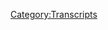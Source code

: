 {{Transcript
    | title         = [[421: April 16, 2020]]
    | caption       = [https://knowledgefight.libsyn.com/421-april-16-2020 Listen to this episode on Libsyn]
    | episodeNumber = [[421: April 16, 2020|421]]
    | length        = 01:39:30
}}

{{MessageBox
    | header     = Warning: Bot Generated Content
    | text       = This transcript was automatically generated by transcription software and likely contains many mistakes and misattributions. Please check the audio for definitive quotes, attribution, and context.
    | image      = N3yvass4myg91.webp
    | imagewidth = 50px
    | id         = warning
}}

{{TranscriptBlock
    | name      = Unknown Speaker
    | timestamp = 00:00:30.000
    | text      = Dan and George knowledge fight need money. Andy in Kansas. Stop
}}

{{TranscriptBlock
    | name      = Unknown Speaker
    | timestamp = 00:00:42.719
    | text      = it. Andy in Kansas. It's time to pray. Andy in Kansas. You're on
}}

{{TranscriptBlock
    | name      = Unknown Speaker
    | timestamp = 00:00:48.320
    | text      = the air. Thanks for holding.
}}

{{TranscriptBlock
    | name      = Unknown Speaker
    | timestamp = 00:00:49.399
    | text      = Hello, Alex. I'm a first time caller. I'm a huge fan. I love
}}

{{TranscriptBlock
    | name      = Unknown Speaker
    | timestamp = 00:00:52.200
    | text      = your work. Knowledge fight.
}}

{{TranscriptBlock
    | name      = Unknown Speaker
    | timestamp = 00:00:53.880
    | text      = Knowledgefight.com. I love you. Hey everybody. Welcome back to
}}

{{TranscriptBlock
    | name      = Unknown Speaker
    | timestamp = 00:01:00.479
    | text      = knowledge fight. I'm Dan. I'm George. We're a couple of dudes
}}

{{TranscriptBlock
    | name      = Unknown Speaker
    | timestamp = 00:01:02.399
    | text      = like to sit around, drink novelty beverages and talk a
}}

{{TranscriptBlock
    | name      = Unknown Speaker
    | timestamp = 00:01:04.439
    | text      = little bit about Alex Jones. Oh, indeed we are Dan. Jordan.
}}

{{TranscriptBlock
    | name      = Unknown Speaker
    | timestamp = 00:01:07.959
    | text      = Jordan. What do you have for a bright spot today? Well, um, it's
}}

{{TranscriptBlock
    | name      = Unknown Speaker
    | timestamp = 00:01:11.400
    | text      = sort of a mixed bag, a bright spot. Um, I went through after
}}

{{TranscriptBlock
    | name      = Unknown Speaker
    | timestamp = 00:01:15.599
    | text      = our last episode, I went through and I numbered all of our
}}

{{TranscriptBlock
    | name      = Unknown Speaker
    | timestamp = 00:01:18.959
    | text      = episodes. So now we have official episode numbers for all
}}

{{TranscriptBlock
    | name      = Unknown Speaker
    | timestamp = 00:01:23.120
    | text      = of our back catalog, which is something that I had not sat
}}

{{TranscriptBlock
    | name      = Unknown Speaker
    | timestamp = 00:01:26.439
    | text      = around. I never thought would I need to do. It was like, Hey
}}

{{TranscriptBlock
    | name      = Unknown Speaker
    | timestamp = 00:01:29.439
    | text      = man, the episode is named after the date of the episode. Isn't
}}

{{TranscriptBlock
    | name      = Unknown Speaker
    | timestamp = 00:01:33.000
    | text      = that good enough? Turns out we jump around a bit. Sometimes
}}

{{TranscriptBlock
    | name      = Unknown Speaker
    | timestamp = 00:01:37.120
    | text      = there's episodes from the past. It gets very confusing. And so
}}

{{TranscriptBlock
    | name      = Unknown Speaker
    | timestamp = 00:01:40.359
    | text      = now it's the time has come and I feel really good about it. I
}}

{{TranscriptBlock
    | name      = Unknown Speaker
    | timestamp = 00:01:43.319
    | text      = feel really good that we have a numbered system, although it's
}}

{{TranscriptBlock
    | name      = Unknown Speaker
    | timestamp = 00:01:47.359
    | text      = kind of sour grapes because I got to the end of it. It was an
}}

{{TranscriptBlock
    | name      = Unknown Speaker
    | timestamp = 00:01:50.640
    | text      = hours long process of renaming episodes. I'm like, I wonder
}}

{{TranscriptBlock
    | name      = Unknown Speaker
    | timestamp = 00:01:53.760
    | text      = how many episodes we have. I get to the end. The last episode
}}

{{TranscriptBlock
    | name      = Unknown Speaker
    | timestamp = 00:01:57.599
    | text      = we put out Wednesday's episode was episode four 20. It was too
}}

{{TranscriptBlock
    | name      = Unknown Speaker
    | timestamp = 00:02:02.280
    | text      = nice. It was too late. Now we can't make that joke. We can't
}}

{{TranscriptBlock
    | name      = Unknown Speaker
    | timestamp = 00:02:05.680
    | text      = make a four 20 episode. Absolutely not. We can't do
}}

{{TranscriptBlock
    | name      = Unknown Speaker
    | timestamp = 00:02:08.400
    | text      = like a, uh, some sort of a episode where we listened to
}}

{{TranscriptBlock
    | name      = Unknown Speaker
    | timestamp = 00:02:11.120
    | text      = reggae and I get really mad about it. Can't do an episode
}}

{{TranscriptBlock
    | name      = Unknown Speaker
    | timestamp = 00:02:14.479
    | text      = of past four 20 shows on Alex's show. No, we can't. Yeah, that's
}}

{{TranscriptBlock
    | name      = Unknown Speaker
    | timestamp = 00:02:18.879
    | text      = disappointing. This is episode four 21. Nice. That's when I
}}

{{TranscriptBlock
    | name      = Unknown Speaker
    | timestamp = 00:02:26.479
    | text      = smoke. Cause I'm usually a minute late. So it's all good
}}

{{TranscriptBlock
    | name      = Unknown Speaker
    | timestamp = 00:02:28.800
    | text      = there. I was also trying to figure out if like any of our
}}

{{TranscriptBlock
    | name      = Unknown Speaker
    | timestamp = 00:02:31.840
    | text      = sort of what you might call milestone episodes, like
}}

{{TranscriptBlock
    | name      = Unknown Speaker
    | timestamp = 00:02:34.360
    | text      = episode 100, 200 or any of those were like any like major
}}

{{TranscriptBlock
    | name      = Unknown Speaker
    | timestamp = 00:02:39.319
    | text      = episodes. I don't think there were, I don't think I caught
}}

{{TranscriptBlock
    | name      = Unknown Speaker
    | timestamp = 00:02:42.159
    | text      = any that were like, Oh, that's perfect. That numbering. We
}}

{{TranscriptBlock
    | name      = Unknown Speaker
    | timestamp = 00:02:45.879
    | text      = didn't start. I didn't know how many we did until you just told
}}

{{TranscriptBlock
    | name      = Unknown Speaker
    | timestamp = 00:02:49.400
    | text      = me that. Yeah. So I think in the future, I might try like for
}}

{{TranscriptBlock
    | name      = Unknown Speaker
    | timestamp = 00:02:53.319
    | text      = four 50, I might try to do something special for now. I
}}

{{TranscriptBlock
    | name      = Unknown Speaker
    | timestamp = 00:02:56.840
    | text      = actually have numbers, but we'll see. Anyway, we're starting to
}}

{{TranscriptBlock
    | name      = Unknown Speaker
    | timestamp = 00:03:00.719
    | text      = turn into an actual show. We're getting close there. Uh, yeah,
}}

{{TranscriptBlock
    | name      = Unknown Speaker
    | timestamp = 00:03:05.800
    | text      = my bright spot is, uh, taking long walks, Dan, taking long
}}

{{TranscriptBlock
    | name      = Unknown Speaker
    | timestamp = 00:03:09.960
    | text      = with long walks just to keep my sanity. Like I love walking to,
}}

{{TranscriptBlock
    | name      = Unknown Speaker
    | timestamp = 00:03:14.599
    | text      = uh, like a Walgreens and not going in and just walking back,
}}

{{TranscriptBlock
    | name      = Unknown Speaker
    | timestamp = 00:03:17.840
    | text      = just walking around the Walgreens need to go outside.
}}

{{TranscriptBlock
    | name      = Unknown Speaker
    | timestamp = 00:03:20.680
    | text      = Yeah, man. You got to, you kind of got to, yeah. And it feels
}}

{{TranscriptBlock
    | name      = Unknown Speaker
    | timestamp = 00:03:23.400
    | text      = good. That's good. It feels good. I mean, it's one of those
}}

{{TranscriptBlock
    | name      = Unknown Speaker
    | timestamp = 00:03:26.680
    | text      = things that I think that like, um, I remember playing football
}}

{{TranscriptBlock
    | name      = Unknown Speaker
    | timestamp = 00:03:30.680
    | text      = back when I was in junior high showing like, uh, you do two a
}}

{{TranscriptBlock
    | name      = Unknown Speaker
    | timestamp = 00:03:33.280
    | text      = day practices. Yeah. Yeah. Yeah. Just get worn out. I did the
}}

{{TranscriptBlock
    | name      = Unknown Speaker
    | timestamp = 00:03:36.680
    | text      = same completely worn out. And I remember this very viscerally
}}

{{TranscriptBlock
    | name      = Unknown Speaker
    | timestamp = 00:03:40.080
    | text      = being like, water tastes so good. I had that thought
}}

{{TranscriptBlock
    | name      = Unknown Speaker
    | timestamp = 00:03:45.719
    | text      = everyone. I'm like, no, it's not the water tastes good. It's that
}}

{{TranscriptBlock
    | name      = Unknown Speaker
    | timestamp = 00:03:48.080
    | text      = in the state I'm in, I need this water really badly. That's how
}}

{{TranscriptBlock
    | name      = Unknown Speaker
    | timestamp = 00:03:51.759
    | text      = you are with walks right now. Exactly. It's not that the walk
}}

{{TranscriptBlock
    | name      = Unknown Speaker
    | timestamp = 00:03:54.800
    | text      = is that good. It's a, you've been doing two days. Exactly.
}}

{{TranscriptBlock
    | name      = Unknown Speaker
    | timestamp = 00:03:58.599
    | text      = Metaphorically. Oh yeah. Well, that's good. That is a bright
}}

{{TranscriptBlock
    | name      = Unknown Speaker
    | timestamp = 00:04:01.360
    | text      = spot. I'd like to take a little bit more of a walk myself, but
}}

{{TranscriptBlock
    | name      = Unknown Speaker
    | timestamp = 00:04:05.800
    | text      = it's tough. One nice thing is I walk a mile or so to get here.
}}

{{TranscriptBlock
    | name      = Unknown Speaker
    | timestamp = 00:04:09.879
    | text      = That's true. And walk a mile back. So it's like, oh no, not
}}

{{TranscriptBlock
    | name      = Unknown Speaker
    | timestamp = 00:04:12.879
    | text      = every day. That's fair. There are three, this isn't a coal
}}

{{TranscriptBlock
    | name      = Unknown Speaker
    | timestamp = 00:04:16.160
    | text      = mine that we're doing. There's three episodes a week, but there
}}

{{TranscriptBlock
    | name      = Unknown Speaker
    | timestamp = 00:04:18.920
    | text      = are four episodes that are never released. You just come over.
}}

{{TranscriptBlock
    | name      = Unknown Speaker
    | timestamp = 00:04:24.079
    | text      = Those are just for us. Those are the special ones. So, uh, Jordan,
}}

{{TranscriptBlock
    | name      = Unknown Speaker
    | timestamp = 00:04:28.240
    | text      = today we got an interesting episode to go over, but before
}}

{{TranscriptBlock
    | name      = Unknown Speaker
    | timestamp = 00:04:30.439
    | text      = we get down to business, we had to take a little moment to say
}}

{{TranscriptBlock
    | name      = Unknown Speaker
    | timestamp = 00:04:32.160
    | text      = thank you to some folks who have signed up and are supporting
}}

{{TranscriptBlock
    | name      = Unknown Speaker
    | timestamp = 00:04:33.800
    | text      = the show. So first was poor for a while. Uh, now I got those
}}

{{TranscriptBlock
    | name      = Unknown Speaker
    | timestamp = 00:04:38.879
    | text      = Trump bucks. Thank you so much. You're now. Policy wonk. I'm a
}}

{{TranscriptBlock
    | name      = Unknown Speaker
    | timestamp = 00:04:41.839
    | text      = policy wonk. Thank you very much. Was poor for a while now I
}}

{{TranscriptBlock
    | name      = Unknown Speaker
    | timestamp = 00:04:44.939
    | text      = got those Trump bucks. Next. Zachary. Thank you so much. You
}}

{{TranscriptBlock
    | name      = Unknown Speaker
    | timestamp = 00:04:47.800
    | text      = were now policy walking. I'm a policy walk. Next page. Thank
}}

{{TranscriptBlock
    | name      = Unknown Speaker
    | timestamp = 00:04:51.899
    | text      = you so much. You were now policy walk. I'm a policy walk. Thank
}}

{{TranscriptBlock
    | name      = Unknown Speaker
    | timestamp = 00:04:55.160
    | text      = you page. Next Andrew. Thank you. So much. You are now a
}}

{{TranscriptBlock
    | name      = Unknown Speaker
    | timestamp = 00:04:57.339
    | text      = policy walk. I'm a policy. Thank you very much, Andrew. Next
}}

{{TranscriptBlock
    | name      = Unknown Speaker
    | timestamp = 00:05:00.800
    | text      = transformation sequence. Thank you so much. You are now
}}

{{TranscriptBlock
    | name      = Unknown Speaker
    | timestamp = 00:05:03.439
    | text      = policy walk. I'm a policy wonk.
}}

{{TranscriptBlock
    | name      = Unknown Speaker
    | timestamp = 00:05:05.959
    | text      = Thank you very much, Transformation Sequence.
}}

{{TranscriptBlock
    | name      = Unknown Speaker
    | timestamp = 00:05:08.199
    | text      = Thank you. And next, Runzar. R-H-U-N-Z-A-R, thank you so much. You are now a policy wonk.
}}

{{TranscriptBlock
    | name      = Unknown Speaker
    | timestamp = 00:05:15.160
    | text      = I'm a policy wonk.
}}

{{TranscriptBlock
    | name      = Unknown Speaker
    | timestamp = 00:05:16.279
    | text      = Thank you very much.
}}

{{TranscriptBlock
    | name      = Unknown Speaker
    | timestamp = 00:05:17.319
    | text      = And finally, I'd like to say thank you to a couple people donated on an elevated level,
}}

{{TranscriptBlock
    | name      = Unknown Speaker
    | timestamp = 00:05:20.360
    | text      = we appreciate that very much. So first of all, Jacob, you are now a technocrat.
}}

{{TranscriptBlock
    | name      = Unknown Speaker
    | timestamp = 00:05:24.439
    | text      = And thank you, Dominic, you are now a technocrat.
}}

{{TranscriptBlock
    | name      = Unknown Speaker
    | timestamp = 00:05:27.319
    | text      = I'm a policy wonk.
}}

{{TranscriptBlock
    | name      = Unknown Speaker
    | timestamp = 00:05:28.519
    | text      = Crikey, mate, that's fantastic. Have yourself a brew.
}}

{{TranscriptBlock
    | name      = Unknown Speaker
    | timestamp = 00:05:31.560
    | text      = How's your 401k doing, bro?
}}

{{TranscriptBlock
    | name      = Unknown Speaker
    | timestamp = 00:05:33.000
    | text      = All right, we gotta go full tilt boogie on this, Watson, all right? Let's just get down to
}}

{{TranscriptBlock
    | name      = Unknown Speaker
    | timestamp = 00:05:36.519
    | text      = business. We ain't making that money off that heroin. Why you pimps so good? My neck is
}}

{{TranscriptBlock
    | name      = Unknown Speaker
    | timestamp = 00:05:41.720
    | text      = freakishly large. I declare info war on you.
}}

{{TranscriptBlock
    | name      = Unknown Speaker
    | timestamp = 00:05:45.399
    | text      = Thank you so much, Jacob, and thank you so much, Dominic.
}}

{{TranscriptBlock
    | name      = Unknown Speaker
    | timestamp = 00:05:47.480
    | text      = Yes, thank you very much to the both of you.
}}

{{TranscriptBlock
    | name      = Unknown Speaker
    | timestamp = 00:05:49.079
    | text      = And if you're out there listening and you're thinking, hey, I enjoy this show,
}}

{{TranscriptBlock
    | name      = Unknown Speaker
    | timestamp = 00:05:51.079
    | text      = I'd like to support these gents too, you can do that by going to our website,
}}

{{TranscriptBlock
    | name      = Unknown Speaker
    | timestamp = 00:05:53.319
    | text      = knowledgefight.com, clicking the button that says support the show, we would appreciate it.
}}

{{TranscriptBlock
    | name      = Unknown Speaker
    | timestamp = 00:05:56.600
    | text      = Or if you'd like, please take that spirit and go find a local charity in your area that you can
}}

{{TranscriptBlock
    | name      = Unknown Speaker
    | timestamp = 00:06:03.000
    | text      = go help people in need, we would appreciate that as well.
}}

{{TranscriptBlock
    | name      = Unknown Speaker
    | timestamp = 00:06:05.720
    | text      = We would love either.
}}

{{TranscriptBlock
    | name      = Unknown Speaker
    | timestamp = 00:06:06.920
    | text      = Spiritually the same to us.
}}

{{TranscriptBlock
    | name      = Unknown Speaker
    | timestamp = 00:06:09.000
    | text      = Exactly.
}}

{{TranscriptBlock
    | name      = Unknown Speaker
    | timestamp = 00:06:09.879
    | text      = So if you're out there listening, you're probably thinking at this point,
}}

{{TranscriptBlock
    | name      = Unknown Speaker
    | timestamp = 00:06:13.959
    | text      = boy, these dudes haven't talked about Alex Jones in a while.
}}

{{TranscriptBlock
    | name      = Unknown Speaker
    | timestamp = 00:06:16.759
    | text      = Yeah, we deplatformed him and now everybody's gone.
}}

{{TranscriptBlock
    | name      = Unknown Speaker
    | timestamp = 00:06:20.519
    | text      = We had to do that with Alex because he was getting out of pocket.
}}

{{TranscriptBlock
    | name      = Unknown Speaker
    | timestamp = 00:06:23.480
    | text      = Yeah.
}}

{{TranscriptBlock
    | name      = Unknown Speaker
    | timestamp = 00:06:23.879
    | text      = The QAnon botched reveal was just, that was the final straw.
}}

{{TranscriptBlock
    | name      = Unknown Speaker
    | timestamp = 00:06:28.279
    | text      = It was heartbreaking.
}}

{{TranscriptBlock
    | name      = Unknown Speaker
    | timestamp = 00:06:29.160
    | text      = Yeah, it was really infuriating how much of a dumb, dumb asshole he is.
}}

{{TranscriptBlock
    | name      = Unknown Speaker
    | timestamp = 00:06:32.519
    | text      = Yep.
}}

{{TranscriptBlock
    | name      = Unknown Speaker
    | timestamp = 00:06:33.079
    | text      = But in a very bizarre twist, he ended up being out of studio during the time that
}}

{{TranscriptBlock
    | name      = Unknown Speaker
    | timestamp = 00:06:39.079
    | text      = we were deplatforming him.
}}

{{TranscriptBlock
    | name      = Unknown Speaker
    | timestamp = 00:06:40.920
    | text      = It kind of worked out.
}}

{{TranscriptBlock
    | name      = Unknown Speaker
    | timestamp = 00:06:41.800
    | text      = Owen Schroyer was hosting almost the entire time.
}}

{{TranscriptBlock
    | name      = Unknown Speaker
    | timestamp = 00:06:44.519
    | text      = What a piece of shit.
}}

{{TranscriptBlock
    | name      = Unknown Speaker
    | timestamp = 00:06:45.560
    | text      = So I wanted to bring back Alex on Wednesday and it didn't work out because Owen Schroyer was hosting.
}}

{{TranscriptBlock
    | name      = Unknown Speaker
    | timestamp = 00:06:51.319
    | text      = And then for this episode, this Friday episode, I was like, well,
}}

{{TranscriptBlock
    | name      = Unknown Speaker
    | timestamp = 00:06:54.759
    | text      = we got to get back to the business of looking at Alex.
}}

{{TranscriptBlock
    | name      = Unknown Speaker
    | timestamp = 00:06:57.480
    | text      = He's had his time out.
}}

{{TranscriptBlock
    | name      = Unknown Speaker
    | timestamp = 00:06:59.079
    | text      = We got to do it.
}}

{{TranscriptBlock
    | name      = Unknown Speaker
    | timestamp = 00:07:00.199
    | text      = So I was going to go over Wednesday's episode of his show.
}}

{{TranscriptBlock
    | name      = Unknown Speaker
    | timestamp = 00:07:03.639
    | text      = Owen Schroyer hosting again.
}}

{{TranscriptBlock
    | name      = Unknown Speaker
    | timestamp = 00:07:06.040
    | text      = Now we record these on the day before they come out.
}}

{{TranscriptBlock
    | name      = Unknown Speaker
    | timestamp = 00:07:09.399
    | text      = So Thursday, I texted you last night and I told you we're on Charted territory.
}}

{{TranscriptBlock
    | name      = Unknown Speaker
    | timestamp = 00:07:16.439
    | text      = Yeah, yeah, yeah.
}}

{{TranscriptBlock
    | name      = Unknown Speaker
    | timestamp = 00:07:17.319
    | text      = We might have to do something else.
}}

{{TranscriptBlock
    | name      = Unknown Speaker
    | timestamp = 00:07:19.959
    | text      = He shows up at 11 or we're scrambling.
}}

{{TranscriptBlock
    | name      = Unknown Speaker
    | timestamp = 00:07:22.360
    | text      = Yes, exactly.
}}

{{TranscriptBlock
    | name      = Unknown Speaker
    | timestamp = 00:07:23.319
    | text      = Like at 11 AM, we will know what is going to happen.
}}

{{TranscriptBlock
    | name      = Unknown Speaker
    | timestamp = 00:07:27.480
    | text      = And so I woke up this morning.
}}

{{TranscriptBlock
    | name      = Unknown Speaker
    | timestamp = 00:07:29.639
    | text      = I dabbled around for a little bit.
}}

{{TranscriptBlock
    | name      = Unknown Speaker
    | timestamp = 00:07:31.720
    | text      = 11 o'clock rolls around.
}}

{{TranscriptBlock
    | name      = Unknown Speaker
    | timestamp = 00:07:33.800
    | text      = Alex is back in studio.
}}

{{TranscriptBlock
    | name      = Unknown Speaker
    | timestamp = 00:07:36.439
    | text      = He has returned three days later, right around Easter.
}}

{{TranscriptBlock
    | name      = Unknown Speaker
    | timestamp = 00:07:41.079
    | text      = Not a coincidence.
}}

{{TranscriptBlock
    | name      = Unknown Speaker
    | timestamp = 00:07:42.040
    | text      = Nope.
}}

{{TranscriptBlock
    | name      = Unknown Speaker
    | timestamp = 00:07:44.920
    | text      = And we are not thrilled.
}}

{{TranscriptBlock
    | name      = Unknown Speaker
    | timestamp = 00:07:47.480
    | text      = What's the opposite of thrilled?
}}

{{TranscriptBlock
    | name      = Unknown Speaker
    | timestamp = 00:07:48.839
    | text      = Uh, anxious.
}}

{{TranscriptBlock
    | name      = Unknown Speaker
    | timestamp = 00:07:50.519
    | text      = We regret to replatform Alex to our podcast.
}}

{{TranscriptBlock
    | name      = Unknown Speaker
    | timestamp = 00:07:54.920
    | text      = So we're going over April 16th, 2020.
}}

{{TranscriptBlock
    | name      = Unknown Speaker
    | timestamp = 00:07:57.240
    | text      = I'm Dan.
}}

{{TranscriptBlock
    | name      = Unknown Speaker
    | timestamp = 00:07:57.560
    | text      = This is 2020.
}}

{{TranscriptBlock
    | name      = Unknown Speaker
    | timestamp = 00:07:58.360
    | text      = God damn it.
}}

{{TranscriptBlock
    | name      = Unknown Speaker
    | timestamp = 00:07:59.560
    | text      = And hey, man, this shows about what you'd expect it to be.
}}

{{TranscriptBlock
    | name      = Unknown Speaker
    | timestamp = 00:08:03.399
    | text      = I've tried to eliminate as much of the just repetitive nonsense as I can.
}}

{{TranscriptBlock
    | name      = Unknown Speaker
    | timestamp = 00:08:09.639
    | text      = And I think that there's a lot of still some worthwhile stuff in here.
}}

{{TranscriptBlock
    | name      = Unknown Speaker
    | timestamp = 00:08:12.839
    | text      = And I think Alex is deteriorating like even more so in front of our eyes than normal.
}}

{{TranscriptBlock
    | name      = Unknown Speaker
    | timestamp = 00:08:17.319
    | text      = And not on like some sort of cognitive basis where it'd be bad to talk about him.
}}

{{TranscriptBlock
    | name      = Unknown Speaker
    | timestamp = 00:08:21.079
    | text      = I just think his business is falling apart.
}}

{{TranscriptBlock
    | name      = Unknown Speaker
    | timestamp = 00:08:23.160
    | text      = And I think we'll see some clues about that as we go along.
}}

{{TranscriptBlock
    | name      = Unknown Speaker
    | timestamp = 00:08:26.839
    | text      = Well, let's start off here with Alex covering some big news out of the Associated Press.
}}

{{TranscriptBlock
    | name      = Unknown Speaker
    | timestamp = 00:08:32.120
    | text      = You notice the big news.
}}

{{TranscriptBlock
    | name      = Unknown Speaker
    | timestamp = 00:08:33.480
    | text      = AP receives documents, confirms Wuhan was where the weapon leaked from.
}}

{{TranscriptBlock
    | name      = Unknown Speaker
    | timestamp = 00:08:40.440
    | text      = And the World Health Organization covered it all up.
}}

{{TranscriptBlock
    | name      = Unknown Speaker
    | timestamp = 00:08:43.399
    | text      = Of course, the Chicoms run the WHO on record.
}}

{{TranscriptBlock
    | name      = Unknown Speaker
    | timestamp = 00:08:49.879
    | text      = And so what we told you in early March and early February has all been confirmed now.
}}

{{TranscriptBlock
    | name      = Unknown Speaker
    | timestamp = 00:08:58.279
    | text      = So there's that's like a 25 second clip or so.
}}

{{TranscriptBlock
    | name      = Unknown Speaker
    | timestamp = 00:09:01.320
    | text      = And it's interesting how many different things he's asserting in that tiny span.
}}

{{TranscriptBlock
    | name      = Unknown Speaker
    | timestamp = 00:09:06.759
    | text      = So they're all the problem.
}}

{{TranscriptBlock
    | name      = Unknown Speaker
    | timestamp = 00:09:09.399
    | text      = The first thing is that this AP story,
}}

{{TranscriptBlock
    | name      = Unknown Speaker
    | timestamp = 00:09:12.279
    | text      = he's saying that it confirms that the coronavirus came out of the Wuhan Institute of Virology lab.
}}

{{TranscriptBlock
    | name      = Unknown Speaker
    | timestamp = 00:09:17.559
    | text      = That is not spelled out at all in the AP story that Alex is referring to.
}}

{{TranscriptBlock
    | name      = Unknown Speaker
    | timestamp = 00:09:21.960
    | text      = On April 15th, the AP released a piece titled,
}}

{{TranscriptBlock
    | name      = Unknown Speaker
    | timestamp = 00:09:24.840
    | text      = China didn't warn public of likely pandemic for six key days.
}}

{{TranscriptBlock
    | name      = Unknown Speaker
    | timestamp = 00:09:29.320
    | text      = It's mostly about how the Chinese government was likely aware of the situation being very severe,
}}

{{TranscriptBlock
    | name      = Unknown Speaker
    | timestamp = 00:09:33.720
    | text      = but acted to downplay it publicly in order to avoid panic.
}}

{{TranscriptBlock
    | name      = Unknown Speaker
    | timestamp = 00:09:37.320
    | text      = Until there was a clear case outside of China, that is, in Thailand,
}}

{{TranscriptBlock
    | name      = Unknown Speaker
    | timestamp = 00:09:40.759
    | text      = and then the situation drastically changed.
}}

{{TranscriptBlock
    | name      = Unknown Speaker
    | timestamp = 00:09:42.759
    | text      = That's wild to see a government actively downplay it and act like it's not that big a deal.
}}

{{TranscriptBlock
    | name      = Unknown Speaker
    | timestamp = 00:09:48.039
    | text      = It is so crazy that one government out there is doing that.
}}

{{TranscriptBlock
    | name      = Unknown Speaker
    | timestamp = 00:09:51.399
    | text      = Singular, one single government.
}}

{{TranscriptBlock
    | name      = Unknown Speaker
    | timestamp = 00:09:54.519
    | text      = Obviously, I'm not going to defend any country's attempt to minimize a public health crisis.
}}

{{TranscriptBlock
    | name      = Unknown Speaker
    | timestamp = 00:09:59.720
    | text      = And I'm interested to see where further reporting and investigation on this delay in China brings up.
}}

{{TranscriptBlock
    | name      = Unknown Speaker
    | timestamp = 00:10:05.879
    | text      = I'm interested to see further reporting on that.
}}

{{TranscriptBlock
    | name      = Unknown Speaker
    | timestamp = 00:10:08.840
    | text      = And I'm open to learning more.
}}

{{TranscriptBlock
    | name      = Unknown Speaker
    | timestamp = 00:10:11.320
    | text      = However, I think it's important to recognize that Alex cannot use that article to bash China,
}}

{{TranscriptBlock
    | name      = Unknown Speaker
    | timestamp = 00:10:16.519
    | text      = because all it's saying is that Xi did,
}}

{{TranscriptBlock
    | name      = Unknown Speaker
    | timestamp = 00:10:19.720
    | text      = what he did is exactly what Alex is praising Trump for doing.
}}

{{TranscriptBlock
    | name      = Unknown Speaker
    | timestamp = 00:10:23.080
    | text      = From that article, quote,
}}

{{TranscriptBlock
    | name      = Unknown Speaker
    | timestamp = 00:10:24.679
    | text      = other experts noted that the Chinese government may have waited on warning the public to
}}

{{TranscriptBlock
    | name      = Unknown Speaker
    | timestamp = 00:10:29.080
    | text      = stave off hysteria, and that it did act quickly in private during that time.
}}

{{TranscriptBlock
    | name      = Unknown Speaker
    | timestamp = 00:10:34.759
    | text      = This is literally what Alex has said Trump did,
}}

{{TranscriptBlock
    | name      = Unknown Speaker
    | timestamp = 00:10:37.080
    | text      = because he's an expert president or something.
}}

{{TranscriptBlock
    | name      = Unknown Speaker
    | timestamp = 00:10:39.480
    | text      = Alex says that Trump declared a secret emergency way back in the early days,
}}

{{TranscriptBlock
    | name      = Unknown Speaker
    | timestamp = 00:10:42.840
    | text      = but downplayed the virus publicly because he didn't want to risk hurting the stock market.
}}

{{TranscriptBlock
    | name      = Unknown Speaker
    | timestamp = 00:10:46.519
    | text      = And he said that was a great idea.
}}

{{TranscriptBlock
    | name      = Unknown Speaker
    | timestamp = 00:10:47.879
    | text      = Great idea.
}}

{{TranscriptBlock
    | name      = Unknown Speaker
    | timestamp = 00:10:48.840
    | text      = Loved that idea.
}}

{{TranscriptBlock
    | name      = Unknown Speaker
    | timestamp = 00:10:49.559
    | text      = This article is no good for Alex.
}}

{{TranscriptBlock
    | name      = Unknown Speaker
    | timestamp = 00:10:51.720
    | text      = It does not work.
}}

{{TranscriptBlock
    | name      = Unknown Speaker
    | timestamp = 00:10:54.600
    | text      = The article about the virus originating in the Wuhan Institute of Virology is not from the Associated Press.
}}

{{TranscriptBlock
    | name      = Unknown Speaker
    | timestamp = 00:10:59.720
    | text      = It was put out as an exclusive by Fox News and was based entirely on anonymous sources,
}}

{{TranscriptBlock
    | name      = Unknown Speaker
    | timestamp = 00:11:04.120
    | text      = and thus, I have no ability to determine the veracity of the claims.
}}

{{TranscriptBlock
    | name      = Unknown Speaker
    | timestamp = 00:11:07.879
    | text      = However, even taking this article at face value,
}}

{{TranscriptBlock
    | name      = Unknown Speaker
    | timestamp = 00:11:11.480
    | text      = it's important to recognize what the story on Fox News actually says.
}}

{{TranscriptBlock
    | name      = Unknown Speaker
    | timestamp = 00:11:15.960
    | text      = Here are a few choice lines from the article.
}}

{{TranscriptBlock
    | name      = Unknown Speaker
    | timestamp = 00:11:18.759
    | text      = Here's the opening paragraph.
}}

{{TranscriptBlock
    | name      = Unknown Speaker
    | timestamp = 00:11:20.360
    | text      = Quote,
}}

{{TranscriptBlock
    | name      = Unknown Speaker
    | timestamp = 00:11:21.000
    | text      = There is an increase in confidence that the COVID-19 outbreak likely originated in the
}}

{{TranscriptBlock
    | name      = Unknown Speaker
    | timestamp = 00:11:25.320
    | text      = Wuhan laboratory, though not as a bioweapon, but as a part of China's attempt to demonstrate
}}

{{TranscriptBlock
    | name      = Unknown Speaker
    | timestamp = 00:11:30.120
    | text      = that its efforts to identify and combat viruses are equal to or greater than the capabilities
}}

{{TranscriptBlock
    | name      = Unknown Speaker
    | timestamp = 00:11:35.159
    | text      = of the United States.
}}

{{TranscriptBlock
    | name      = Unknown Speaker
    | timestamp = 00:11:36.360
    | text      = Multiple sources who have been briefed on the details of early actions by China's government
}}

{{TranscriptBlock
    | name      = Unknown Speaker
    | timestamp = 00:11:40.440
    | text      = and seen relevant materials tell Fox News.
}}

{{TranscriptBlock
    | name      = Unknown Speaker
    | timestamp = 00:11:43.879
    | text      = Right out of the gate, we have two things.
}}

{{TranscriptBlock
    | name      = Unknown Speaker
    | timestamp = 00:11:45.960
    | text      = One is that this is not factual reporting.
}}

{{TranscriptBlock
    | name      = Unknown Speaker
    | timestamp = 00:11:48.440
    | text      = It's reporting an increased confidence.
}}

{{TranscriptBlock
    | name      = Unknown Speaker
    | timestamp = 00:11:51.480
    | text      = You know, it's not saying this is the case.
}}

{{TranscriptBlock
    | name      = Unknown Speaker
    | timestamp = 00:11:53.559
    | text      = It's saying there is an increased confidence, which could mean anything.
}}

{{TranscriptBlock
    | name      = Unknown Speaker
    | timestamp = 00:11:56.600
    | text      = Fox News is reporting people feel a little bit better about this.
}}

{{TranscriptBlock
    | name      = Unknown Speaker
    | timestamp = 00:12:00.200
    | text      = Yeah.
}}

{{TranscriptBlock
    | name      = Unknown Speaker
    | timestamp = 00:12:00.519
    | text      = Yeah.
}}

{{TranscriptBlock
    | name      = Unknown Speaker
    | timestamp = 00:12:00.759
    | text      = And it's very nonspecific.
}}

{{TranscriptBlock
    | name      = Unknown Speaker
    | timestamp = 00:12:02.600
    | text      = Yeah.
}}

{{TranscriptBlock
    | name      = Unknown Speaker
    | timestamp = 00:12:03.080
    | text      = The second thing is that even if all of this is true, then the reporting is that this was
}}

{{TranscriptBlock
    | name      = Unknown Speaker
    | timestamp = 00:12:07.799
    | text      = definitely not a bioweapon, which runs counter to all of Alex's narratives about the virus.
}}

{{TranscriptBlock
    | name      = Unknown Speaker
    | timestamp = 00:12:13.480
    | text      = A little later in the article, you get this line.
}}

{{TranscriptBlock
    | name      = Unknown Speaker
    | timestamp = 00:12:15.559
    | text      = Quote,
}}

{{TranscriptBlock
    | name      = Unknown Speaker
    | timestamp = 00:12:16.200
    | text      = Sources emphasized, as is often the case with intelligence, that it's not definitive and
}}

{{TranscriptBlock
    | name      = Unknown Speaker
    | timestamp = 00:12:21.080
    | text      = should not be characterized as such.
}}

{{TranscriptBlock
    | name      = Unknown Speaker
    | timestamp = 00:12:23.559
    | text      = Nice caveat.
}}

{{TranscriptBlock
    | name      = Unknown Speaker
    | timestamp = 00:12:24.519
    | text      = Then there's this line.
}}

{{TranscriptBlock
    | name      = Unknown Speaker
    | timestamp = 00:12:26.360
    | text      = Quote,
}}

{{TranscriptBlock
    | name      = Unknown Speaker
    | timestamp = 00:12:26.840
    | text      = Sources point to the structure of the virus in saying the genome mapping specifically
}}

{{TranscriptBlock
    | name      = Unknown Speaker
    | timestamp = 00:12:31.399
    | text      = shows it was not genetically altered.
}}

{{TranscriptBlock
    | name      = Unknown Speaker
    | timestamp = 00:12:34.679
    | text      = Most of this article, if actually read, runs counter to most of Alex's beliefs and rhetoric
}}

{{TranscriptBlock
    | name      = Unknown Speaker
    | timestamp = 00:12:38.840
    | text      = surrounding the coronavirus.
}}

{{TranscriptBlock
    | name      = Unknown Speaker
    | timestamp = 00:12:40.440
    | text      = All that matches is the perception that the headline promotes, which is really all Alex
}}

{{TranscriptBlock
    | name      = Unknown Speaker
    | timestamp = 00:12:44.519
    | text      = trades in anyway.
}}

{{TranscriptBlock
    | name      = Unknown Speaker
    | timestamp = 00:12:45.960
    | text      = All the stuff he's saying in that clip is based on this Fox News story, but he's pretending
}}

{{TranscriptBlock
    | name      = Unknown Speaker
    | timestamp = 00:12:50.120
    | text      = it's an AP article about them getting documents proving the virus came out of the Wuhan lab
}}

{{TranscriptBlock
    | name      = Unknown Speaker
    | timestamp = 00:12:54.440
    | text      = and the WHO is covering it up.
}}

{{TranscriptBlock
    | name      = Unknown Speaker
    | timestamp = 00:12:56.919
    | text      = Simply put, that's lying.
}}

{{TranscriptBlock
    | name      = Unknown Speaker
    | timestamp = 00:12:58.919
    | text      = Whatever the exact reality of the genesis of the virus is, that's something we'll learn
}}

{{TranscriptBlock
    | name      = Unknown Speaker
    | timestamp = 00:13:02.279
    | text      = in the future.
}}

{{TranscriptBlock
    | name      = Unknown Speaker
    | timestamp = 00:13:02.919
    | text      = And the evidence that Alex has currently doesn't prove anything.
}}

{{TranscriptBlock
    | name      = Unknown Speaker
    | timestamp = 00:13:06.039
    | text      = He's just rambling and rolling.
}}

{{TranscriptBlock
    | name      = Unknown Speaker
    | timestamp = 00:13:07.799
    | text      = Yeah, he's full of shit.
}}

{{TranscriptBlock
    | name      = Unknown Speaker
    | timestamp = 00:13:09.000
    | text      = Yeah.
}}

{{TranscriptBlock
    | name      = Unknown Speaker
    | timestamp = 00:13:09.799
    | text      = So we get to move along here and, you know, Alex has got to make sure that no one blames
}}

{{TranscriptBlock
    | name      = Unknown Speaker
    | timestamp = 00:13:18.200
    | text      = Trump for this, all right?
}}

{{TranscriptBlock
    | name      = Unknown Speaker
    | timestamp = 00:13:19.159
    | text      = I really think a lot of people, in fact everybody, should blame the guy who's at fault.
}}

{{TranscriptBlock
    | name      = Unknown Speaker
    | timestamp = 00:13:23.480
    | text      = That's just me, though.
}}

{{TranscriptBlock
    | name      = Unknown Speaker
    | timestamp = 00:13:26.120
    | text      = So here's the thing.
}}

{{TranscriptBlock
    | name      = Unknown Speaker
    | timestamp = 00:13:27.000
    | text      = If you're not going to blame Trump, you got to blame somebody.
}}

{{TranscriptBlock
    | name      = Unknown Speaker
    | timestamp = 00:13:29.799
    | text      = Yeah, absolutely.
}}

{{TranscriptBlock
    | name      = Unknown Speaker
    | timestamp = 00:13:30.759
    | text      = So Alex is insisting that in order to not blame Trump, we must make sure that we blame
}}

{{TranscriptBlock
    | name      = Unknown Speaker
    | timestamp = 00:13:37.000
    | text      = the UN.
}}

{{TranscriptBlock
    | name      = Unknown Speaker
    | timestamp = 00:13:38.120
    | text      = As I predicted about a month ago, you're going to start hearing the White House come out
}}

{{TranscriptBlock
    | name      = Unknown Speaker
    | timestamp = 00:13:41.879
    | text      = and say, okay, it did come out of the lab, but then China is going to come out and say,
}}

{{TranscriptBlock
    | name      = Unknown Speaker
    | timestamp = 00:13:48.759
    | text      = yeah, but we worked with the deep state and Fauci.
}}

{{TranscriptBlock
    | name      = Unknown Speaker
    | timestamp = 00:13:51.240
    | text      = You gave it to us.
}}

{{TranscriptBlock
    | name      = Unknown Speaker
    | timestamp = 00:13:52.519
    | text      = Really?
}}

{{TranscriptBlock
    | name      = Unknown Speaker
    | timestamp = 00:13:53.720
    | text      = That's how they try to counter.
}}

{{TranscriptBlock
    | name      = Unknown Speaker
    | timestamp = 00:13:55.799
    | text      = But then by saying what you say, the UN covered it all up and we blame it on them.
}}

{{TranscriptBlock
    | name      = Unknown Speaker
    | timestamp = 00:14:01.639
    | text      = That way, they don't blame it on American Trump.
}}

{{TranscriptBlock
    | name      = Unknown Speaker
    | timestamp = 00:14:03.399
    | text      = Plus, they're the ones that are guilty.
}}

{{TranscriptBlock
    | name      = Unknown Speaker
    | timestamp = 00:14:05.159
    | text      = But you must blame them.
}}

{{TranscriptBlock
    | name      = Unknown Speaker
    | timestamp = 00:14:06.679
    | text      = We're at war with China.
}}

{{TranscriptBlock
    | name      = Unknown Speaker
    | timestamp = 00:14:07.879
    | text      = Just get it out.
}}

{{TranscriptBlock
    | name      = Unknown Speaker
    | timestamp = 00:14:08.519
    | text      = Whoa, the White House agrees.
}}

{{TranscriptBlock
    | name      = Unknown Speaker
    | timestamp = 00:14:11.000
    | text      = What?
}}

{{TranscriptBlock
    | name      = Unknown Speaker
    | timestamp = 00:14:11.480
    | text      = Get it out in the open and deal with these Democrat traitors once and for all.
}}

{{TranscriptBlock
    | name      = Unknown Speaker
    | timestamp = 00:14:15.159
    | text      = It's them or us now.
}}

{{TranscriptBlock
    | name      = Unknown Speaker
    | timestamp = 00:14:17.799
    | text      = That's, uh, wow.
}}

{{TranscriptBlock
    | name      = Unknown Speaker
    | timestamp = 00:14:19.559
    | text      = Great.
}}

{{TranscriptBlock
    | name      = Unknown Speaker
    | timestamp = 00:14:19.960
    | text      = All right.
}}

{{TranscriptBlock
    | name      = Unknown Speaker
    | timestamp = 00:14:20.440
    | text      = Great.
}}

{{TranscriptBlock
    | name      = Unknown Speaker
    | timestamp = 00:14:21.000
    | text      = Okay.
}}

{{TranscriptBlock
    | name      = Unknown Speaker
    | timestamp = 00:14:21.879
    | text      = Yep.
}}

{{TranscriptBlock
    | name      = Unknown Speaker
    | timestamp = 00:14:22.200
    | text      = All right.
}}

{{TranscriptBlock
    | name      = Unknown Speaker
    | timestamp = 00:14:22.600
    | text      = I'm going to, I'm going to say that I'm, I'm altering our shelter in place order to,
}}

{{TranscriptBlock
    | name      = Unknown Speaker
    | timestamp = 00:14:27.879
    | text      = if you want to shelter in place, that's fine.
}}

{{TranscriptBlock
    | name      = Unknown Speaker
    | timestamp = 00:14:30.759
    | text      = And if you're a right-wing conservative, go back to work.
}}

{{TranscriptBlock
    | name      = Unknown Speaker
    | timestamp = 00:14:33.399
    | text      = Have a great time.
}}

{{TranscriptBlock
    | name      = Unknown Speaker
    | timestamp = 00:14:35.159
    | text      = Have a great time.
}}

{{TranscriptBlock
    | name      = Unknown Speaker
    | timestamp = 00:14:36.200
    | text      = You guys love working.
}}

{{TranscriptBlock
    | name      = Unknown Speaker
    | timestamp = 00:14:38.120
    | text      = Go for it.
}}

{{TranscriptBlock
    | name      = Unknown Speaker
    | timestamp = 00:14:38.840
    | text      = Yeah.
}}

{{TranscriptBlock
    | name      = Unknown Speaker
    | timestamp = 00:14:39.320
    | text      = Come on.
}}

{{TranscriptBlock
    | name      = Unknown Speaker
    | timestamp = 00:14:39.879
    | text      = I don't know if I've ever heard someone say we need to take care of X for once and for
}}

{{TranscriptBlock
    | name      = Unknown Speaker
    | timestamp = 00:14:45.080
    | text      = all, and it not meant kill these things.
}}

{{TranscriptBlock
    | name      = Unknown Speaker
    | timestamp = 00:14:47.960
    | text      = No, no, no, no, no.
}}

{{TranscriptBlock
    | name      = Unknown Speaker
    | timestamp = 00:14:49.720
    | text      = You need to take care of X one for once and for all means, uh, bringing up the rich a
}}

{{TranscriptBlock
    | name      = Unknown Speaker
    | timestamp = 00:14:57.879
    | text      = little bit higher.
}}

{{TranscriptBlock
    | name      = Unknown Speaker
    | timestamp = 00:14:58.519
    | text      = That'll, that'll do it.
}}

{{TranscriptBlock
    | name      = Unknown Speaker
    | timestamp = 00:14:59.639
    | text      = That's taking care of it once and for all.
}}

{{TranscriptBlock
    | name      = Unknown Speaker
    | timestamp = 00:15:01.159
    | text      = Seems strange.
}}

{{TranscriptBlock
    | name      = Unknown Speaker
    | timestamp = 00:15:02.279
    | text      = Um, so yeah, I mean, I think that you have like a pretty consistent line going on this
}}

{{TranscriptBlock
    | name      = Unknown Speaker
    | timestamp = 00:15:06.600
    | text      = that is like, we're already at war with China, which I don't think there is a good outcome
}}

{{TranscriptBlock
    | name      = Unknown Speaker
    | timestamp = 00:15:13.159
    | text      = to that sort of talk.
}}

{{TranscriptBlock
    | name      = Unknown Speaker
    | timestamp = 00:15:14.360
    | text      = Absolutely not.
}}

{{TranscriptBlock
    | name      = Unknown Speaker
    | timestamp = 00:15:15.159
    | text      = Um, it, it seems like should the people in charge of our country start picking up on
}}

{{TranscriptBlock
    | name      = Unknown Speaker
    | timestamp = 00:15:23.159
    | text      = this thread, we would find ourselves in a not good geopolitical situation.
}}

{{TranscriptBlock
    | name      = Unknown Speaker
    | timestamp = 00:15:29.639
    | text      = Yeah.
}}

{{TranscriptBlock
    | name      = Unknown Speaker
    | timestamp = 00:15:30.279
    | text      = And I can't help but think that this is what Alex wants.
}}

{{TranscriptBlock
    | name      = Unknown Speaker
    | timestamp = 00:15:33.559
    | text      = Like it seems like he's the only person who's not, not only saying like, well, you know,
}}

{{TranscriptBlock
    | name      = Unknown Speaker
    | timestamp = 00:15:40.200
    | text      = we got to, he's saying we are already at war with China.
}}

{{TranscriptBlock
    | name      = Unknown Speaker
    | timestamp = 00:15:43.799
    | text      = Yeah. Um, seems, it seems like he's pretty into it.
}}

{{TranscriptBlock
    | name      = Unknown Speaker
    | timestamp = 00:15:47.240
    | text      = I mean, can you imagine if Trump came out and said that this was a Chinese bio weapon
}}

{{TranscriptBlock
    | name      = Unknown Speaker
    | timestamp = 00:15:53.720
    | text      = and it was released in the United States?
}}

{{TranscriptBlock
    | name      = Unknown Speaker
    | timestamp = 00:15:57.159
    | text      = I can believe he would do that.
}}

{{TranscriptBlock
    | name      = Unknown Speaker
    | timestamp = 00:15:58.759
    | text      = I could.
}}

{{TranscriptBlock
    | name      = Unknown Speaker
    | timestamp = 00:15:59.159
    | text      = Yeah.
}}

{{TranscriptBlock
    | name      = Unknown Speaker
    | timestamp = 00:15:59.399
    | text      = I can also believe that he would be like, and I guess we're at war now.
}}

{{TranscriptBlock
    | name      = Unknown Speaker
    | timestamp = 00:16:03.399
    | text      = Hooray.
}}

{{TranscriptBlock
    | name      = Unknown Speaker
    | timestamp = 00:16:04.600
    | text      = Like this is insane.
}}

{{TranscriptBlock
    | name      = Unknown Speaker
    | timestamp = 00:16:05.879
    | text      = I can, I can sadly see something in one of his like weird briefings going in that direction.
}}

{{TranscriptBlock
    | name      = Unknown Speaker
    | timestamp = 00:16:13.320
    | text      = Yeah.
}}

{{TranscriptBlock
    | name      = Unknown Speaker
    | timestamp = 00:16:13.639
    | text      = But what I can't see is like, what happens after that?
}}

{{TranscriptBlock
    | name      = Unknown Speaker
    | timestamp = 00:16:16.120
    | text      = No.
}}

{{TranscriptBlock
    | name      = Unknown Speaker
    | timestamp = 00:16:16.360
    | text      = Like I have no idea what would happen.
}}

{{TranscriptBlock
    | name      = Unknown Speaker
    | timestamp = 00:16:18.279
    | text      = No.
}}

{{TranscriptBlock
    | name      = Unknown Speaker
    | timestamp = 00:16:18.519
    | text      = If, uh, if Kushner or Stephen Miller just sends him like an info wars article and he's
}}

{{TranscriptBlock
    | name      = Unknown Speaker
    | timestamp = 00:16:22.840
    | text      = like, well, obviously this is true.
}}

{{TranscriptBlock
    | name      = Unknown Speaker
    | timestamp = 00:16:24.279
    | text      = We've we're already at war with China and I didn't know about it.
}}

{{TranscriptBlock
    | name      = Unknown Speaker
    | timestamp = 00:16:28.120
    | text      = Obviously I need to tell the American people that we are at war.
}}

{{TranscriptBlock
    | name      = Unknown Speaker
    | timestamp = 00:16:32.279
    | text      = And I'm sure that everybody would take that fine.
}}

{{TranscriptBlock
    | name      = Unknown Speaker
    | timestamp = 00:16:35.240
    | text      = Let's take that fine.
}}

{{TranscriptBlock
    | name      = Unknown Speaker
    | timestamp = 00:16:36.679
    | text      = So, uh, in this next clip, we get to Alex talking about how like they want to give you
}}

{{TranscriptBlock
    | name      = Unknown Speaker
    | timestamp = 00:16:41.240
    | text      = a vaccine for this, uh, coronavirus COVID-19.
}}

{{TranscriptBlock
    | name      = Unknown Speaker
    | timestamp = 00:16:45.240
    | text      = Um, and it's really just because they want to give you a vaccine for the common cold
}}

{{TranscriptBlock
    | name      = Unknown Speaker
    | timestamp = 00:16:49.879
    | text      = or something.
}}

{{TranscriptBlock
    | name      = Unknown Speaker
    | timestamp = 00:16:50.679
    | text      = It's again, his, his weird thing.
}}

{{TranscriptBlock
    | name      = Unknown Speaker
    | timestamp = 00:16:53.000
    | text      = Yeah.
}}

{{TranscriptBlock
    | name      = Unknown Speaker
    | timestamp = 00:16:53.639
    | text      = But what's really fun about this is that Alex goes and he talks to people at the grocery
}}

{{TranscriptBlock
    | name      = Unknown Speaker
    | timestamp = 00:16:57.720
    | text      = store about a vaccine for the common cold, right?
}}

{{TranscriptBlock
    | name      = Unknown Speaker
    | timestamp = 00:17:00.759
    | text      = Oh yeah.
}}

{{TranscriptBlock
    | name      = Unknown Speaker
    | timestamp = 00:17:01.159
    | text      = And they sound mysteriously like him.
}}

{{TranscriptBlock
    | name      = Unknown Speaker
    | timestamp = 00:17:03.879
    | text      = And it is a real bio weapon.
}}

{{TranscriptBlock
    | name      = Unknown Speaker
    | timestamp = 00:17:05.240
    | text      = It is a real novel manufactured virus show that the multinationals can own it and finally
}}

{{TranscriptBlock
    | name      = Unknown Speaker
    | timestamp = 00:17:13.640
    | text      = have a vaccine for the common cold.
}}

{{TranscriptBlock
    | name      = Unknown Speaker
    | timestamp = 00:17:18.920
    | text      = I'm going to cover that later.
}}

{{TranscriptBlock
    | name      = Unknown Speaker
    | timestamp = 00:17:19.960
    | text      = You see, you can't have one for the common cold.
}}

{{TranscriptBlock
    | name      = Unknown Speaker
    | timestamp = 00:17:21.720
    | text      = Everyone knows.
}}

{{TranscriptBlock
    | name      = Unknown Speaker
    | timestamp = 00:17:22.599
    | text      = I talked to on the street.
}}

{{TranscriptBlock
    | name      = Unknown Speaker
    | timestamp = 00:17:23.319
    | text      = I go, why is it there a vaccine for the common cold?
}}

{{TranscriptBlock
    | name      = Unknown Speaker
    | timestamp = 00:17:26.440
    | text      = Talk to three people this morning at stores, two women and a man.
}}

{{TranscriptBlock
    | name      = Unknown Speaker
    | timestamp = 00:17:29.319
    | text      = Stores, just stores.
}}

{{TranscriptBlock
    | name      = Unknown Speaker
    | timestamp = 00:17:30.759
    | text      = The checkout clerks, they both go, all three go.
}}

{{TranscriptBlock
    | name      = Unknown Speaker
    | timestamp = 00:17:33.240
    | text      = Well, because there's so many thousands of mutations out, well then how do they have
}}

{{TranscriptBlock
    | name      = Unknown Speaker
    | timestamp = 00:17:43.319
    | text      = one for this?
}}

{{TranscriptBlock
    | name      = Unknown Speaker
    | timestamp = 00:17:45.000
    | text      = This is ridiculous.
}}

{{TranscriptBlock
    | name      = Unknown Speaker
    | timestamp = 00:17:47.240
    | text      = I, um, I love it when like he just has all these random NPCs in his head that talk back
}}

{{TranscriptBlock
    | name      = Unknown Speaker
    | timestamp = 00:17:53.720
    | text      = to him in his own dialogue.
}}

{{TranscriptBlock
    | name      = Unknown Speaker
    | timestamp = 00:17:55.079
    | text      = Yeah, it is kind of crazy.
}}

{{TranscriptBlock
    | name      = Unknown Speaker
    | timestamp = 00:17:56.680
    | text      = Yeah.
}}

{{TranscriptBlock
    | name      = Unknown Speaker
    | timestamp = 00:17:57.240
    | text      = Yeah.
}}

{{TranscriptBlock
    | name      = Unknown Speaker
    | timestamp = 00:17:57.480
    | text      = They were checking me out.
}}

{{TranscriptBlock
    | name      = Unknown Speaker
    | timestamp = 00:17:59.000
    | text      = Obviously we were all still sitting in a hot tub.
}}

{{TranscriptBlock
    | name      = Unknown Speaker
    | timestamp = 00:18:01.400
    | text      = The same three globalists from several years ago.
}}

{{TranscriptBlock
    | name      = Unknown Speaker
    | timestamp = 00:18:03.319
    | text      = I don't believe he was even at the store.
}}

{{TranscriptBlock
    | name      = Unknown Speaker
    | timestamp = 00:18:05.960
    | text      = I don't even buy it.
}}

{{TranscriptBlock
    | name      = Unknown Speaker
    | timestamp = 00:18:06.920
    | text      = I totally don't believe he was at multiple stores.
}}

{{TranscriptBlock
    | name      = Unknown Speaker
    | timestamp = 00:18:09.160
    | text      = Talking to three clerks, two ladies and a man.
}}

{{TranscriptBlock
    | name      = Unknown Speaker
    | timestamp = 00:18:11.559
    | text      = And I asked them, why can't you have a cold, uh, vaccine?
}}

{{TranscriptBlock
    | name      = Unknown Speaker
    | timestamp = 00:18:15.319
    | text      = What's good?
}}

{{TranscriptBlock
    | name      = Unknown Speaker
    | timestamp = 00:18:15.799
    | text      = It's mutates all the time.
}}

{{TranscriptBlock
    | name      = Unknown Speaker
    | timestamp = 00:18:17.000
    | text      = And I said, you guys are smart.
}}

{{TranscriptBlock
    | name      = Unknown Speaker
    | timestamp = 00:18:20.039
    | text      = Not one of them said, I don't care, man.
}}

{{TranscriptBlock
    | name      = Unknown Speaker
    | timestamp = 00:18:23.480
    | text      = Go away.
}}

{{TranscriptBlock
    | name      = Unknown Speaker
    | timestamp = 00:18:24.599
    | text      = Go away.
}}

{{TranscriptBlock
    | name      = Unknown Speaker
    | timestamp = 00:18:25.240
    | text      = Yup. So, you know, in terms of, uh, this whole thing, uh, he's just saying that, you know,
}}

{{TranscriptBlock
    | name      = Unknown Speaker
    | timestamp = 00:18:32.519
    | text      = if you have the cold, if you have any cold, uh, and you die, then you're counted as a
}}

{{TranscriptBlock
    | name      = Unknown Speaker
    | timestamp = 00:18:37.960
    | text      = COVID-19 death and he relates this to other, um, revisionist medical history, let's say.
}}

{{TranscriptBlock
    | name      = Unknown Speaker
    | timestamp = 00:18:46.680
    | text      = And then he gives what I w I would describe as maybe the worst citation I've ever heard,
}}

{{TranscriptBlock
    | name      = Unknown Speaker
    | timestamp = 00:18:51.960
    | text      = uh, for medical information.
}}

{{TranscriptBlock
    | name      = Unknown Speaker
    | timestamp = 00:18:53.640
    | text      = Okay. Anybody dying that had cancer or a heart attack or diabetes,
}}

{{TranscriptBlock
    | name      = Unknown Speaker
    | timestamp = 00:18:57.640
    | text      = or it was already in a coma.
}}

{{TranscriptBlock
    | name      = Unknown Speaker
    | timestamp = 00:18:58.759
    | text      = That's most people dying.
}}

{{TranscriptBlock
    | name      = Unknown Speaker
    | timestamp = 00:19:04.519
    | text      = They are being counted as dying from COVID-19 if they have any type of cold virus in them.
}}

{{TranscriptBlock
    | name      = Unknown Speaker
    | timestamp = 00:19:14.440
    | text      = And people year round have cold viruses in their body at any one time.
}}

{{TranscriptBlock
    | name      = Unknown Speaker
    | timestamp = 00:19:18.599
    | text      = That's why this is all so scripted, prepared from the start.
}}

{{TranscriptBlock
    | name      = Unknown Speaker
    | timestamp = 00:19:21.799
    | text      = Just like HIV was a group of viruses they were using and different bio attacks they
}}

{{TranscriptBlock
    | name      = Unknown Speaker
    | timestamp = 00:19:26.279
    | text      = were doing that they would just claim if you had the HIV virus, that's what did it.
}}

{{TranscriptBlock
    | name      = Unknown Speaker
    | timestamp = 00:19:30.039
    | text      = But it was really a whole constellation of other things.
}}

{{TranscriptBlock
    | name      = Unknown Speaker
    | timestamp = 00:19:32.440
    | text      = And I knew this when I was a little kid.
}}

{{TranscriptBlock
    | name      = Unknown Speaker
    | timestamp = 00:19:37.079
    | text      = Stop knowing it.
}}

{{TranscriptBlock
    | name      = Unknown Speaker
    | timestamp = 00:19:39.480
    | text      = You're an adult now.
}}

{{TranscriptBlock
    | name      = Unknown Speaker
    | timestamp = 00:19:40.440
    | text      = My dad was in the medical community and he knew some people that work for the government.
}}

{{TranscriptBlock
    | name      = Unknown Speaker
    | timestamp = 00:19:43.240
    | text      = He was a fucking dead man.
}}

{{TranscriptBlock
    | name      = Unknown Speaker
    | timestamp = 00:19:44.759
    | text      = And they told him point blank, but that's what it was at the point here.
}}

{{TranscriptBlock
    | name      = Unknown Speaker
    | timestamp = 00:19:53.880
    | text      = Oh, and he was running that fallacy.
}}

{{TranscriptBlock
    | name      = Unknown Speaker
    | timestamp = 00:19:55.240
    | text      = Same, same guy.
}}

{{TranscriptBlock
    | name      = Unknown Speaker
    | timestamp = 00:19:58.200
    | text      = Really?
}}

{{TranscriptBlock
    | name      = Unknown Speaker
    | timestamp = 00:19:59.480
    | text      = By the way, those people that told my dad that were high level CIA.
}}

{{TranscriptBlock
    | name      = Unknown Speaker
    | timestamp = 00:20:03.640
    | text      = And I was a little kid hearing this because my dad did dental work on some of those people.
}}

{{TranscriptBlock
    | name      = Unknown Speaker
    | timestamp = 00:20:09.240
    | text      = And I'll just leave it at that.
}}

{{TranscriptBlock
    | name      = Unknown Speaker
    | timestamp = 00:20:11.000
    | text      = But I grew up knowing all this stuff.
}}

{{TranscriptBlock
    | name      = Unknown Speaker
    | timestamp = 00:20:13.160
    | text      = You're still a little kid saying this.
}}

{{TranscriptBlock
    | name      = Unknown Speaker
    | timestamp = 00:20:15.240
    | text      = Like, it's ridiculous.
}}

{{TranscriptBlock
    | name      = Unknown Speaker
    | timestamp = 00:20:16.759
    | text      = My dad worked on CIA agents and they told me that.
}}

{{TranscriptBlock
    | name      = Unknown Speaker
    | timestamp = 00:20:20.519
    | text      = Right.
}}

{{TranscriptBlock
    | name      = Unknown Speaker
    | timestamp = 00:20:21.019
    | text      = Whatever.
}}

{{TranscriptBlock
    | name      = Unknown Speaker
    | timestamp = 00:20:21.519
    | text      = Okay.
}}

{{TranscriptBlock
    | name      = Unknown Speaker
    | timestamp = 00:20:22.019
    | text      = So here's the situation I see.
}}

{{TranscriptBlock
    | name      = Unknown Speaker
    | timestamp = 00:20:23.880
    | text      = I see him working on a CIA guy's teeth and he's just like, Hey, so I heard something
}}

{{TranscriptBlock
    | name      = Unknown Speaker
    | timestamp = 00:20:28.519
    | text      = about HIV, that it was a collection of virus.
}}

{{TranscriptBlock
    | name      = Unknown Speaker
    | timestamp = 00:20:30.759
    | text      = And then he's like, Oh, okay.
}}

{{TranscriptBlock
    | name      = Unknown Speaker
    | timestamp = 00:20:36.119
    | text      = I guess that's true.
}}

{{TranscriptBlock
    | name      = Unknown Speaker
    | timestamp = 00:20:37.160
    | text      = Then I think I'm going to share that with my son who is nine.
}}

{{TranscriptBlock
    | name      = Unknown Speaker
    | timestamp = 00:20:40.680
    | text      = I'm going to really make sure he knows that.
}}

{{TranscriptBlock
    | name      = Unknown Speaker
    | timestamp = 00:20:43.720
    | text      = Yeah.
}}

{{TranscriptBlock
    | name      = Unknown Speaker
    | timestamp = 00:20:44.220
    | text      = Yeah.
}}

{{TranscriptBlock
    | name      = Unknown Speaker
    | timestamp = 00:20:44.720
    | text      = So here, this is really important.
}}

{{TranscriptBlock
    | name      = Unknown Speaker
    | timestamp = 00:20:46.759
    | text      = This is something that I want to point out.
}}

{{TranscriptBlock
    | name      = Unknown Speaker
    | timestamp = 00:20:49.240
    | text      = This is such a good example of why Alex Jones is a pile of shit and no one should take him
}}

{{TranscriptBlock
    | name      = Unknown Speaker
    | timestamp = 00:20:53.240
    | text      = seriously with or without looking into anything he says.
}}

{{TranscriptBlock
    | name      = Unknown Speaker
    | timestamp = 00:20:57.160
    | text      = Here, he's making a claim that runs counter to pretty much all well accepted and documented
}}

{{TranscriptBlock
    | name      = Unknown Speaker
    | timestamp = 00:21:01.559
    | text      = history that HIV is actually a group of diseases that the man just cooked up to cause a public
}}

{{TranscriptBlock
    | name      = Unknown Speaker
    | timestamp = 00:21:07.480
    | text      = health panic.
}}

{{TranscriptBlock
    | name      = Unknown Speaker
    | timestamp = 00:21:08.519
    | text      = It's pretty stupid for a number of reasons.
}}

{{TranscriptBlock
    | name      = Unknown Speaker
    | timestamp = 00:21:10.839
    | text      = For one, the AIDS HIV epidemic was basically ignored for years by the government health
}}

{{TranscriptBlock
    | name      = Unknown Speaker
    | timestamp = 00:21:15.400
    | text      = agencies who viewed it as something that only affected gay people.
}}

{{TranscriptBlock
    | name      = Unknown Speaker
    | timestamp = 00:21:17.960
    | text      = So they didn't really care.
}}

{{TranscriptBlock
    | name      = Unknown Speaker
    | timestamp = 00:21:19.240
    | text      = Yeah, fuck Reagan.
}}

{{TranscriptBlock
    | name      = Unknown Speaker
    | timestamp = 00:21:20.200
    | text      = This is not the response you'd expect from the federal government if they had cooked
}}

{{TranscriptBlock
    | name      = Unknown Speaker
    | timestamp = 00:21:23.720
    | text      = up the disease to cause a public panic.
}}

{{TranscriptBlock
    | name      = Unknown Speaker
    | timestamp = 00:21:26.119
    | text      = That doesn't make sense.
}}

{{TranscriptBlock
    | name      = Unknown Speaker
    | timestamp = 00:21:27.880
    | text      = Even beyond that, they never did roll out an HIV vaccine.
}}

{{TranscriptBlock
    | name      = Unknown Speaker
    | timestamp = 00:21:32.279
    | text      = So that supposed goal that Alex is imagining they had for this plan was never achieved,
}}

{{TranscriptBlock
    | name      = Unknown Speaker
    | timestamp = 00:21:36.839
    | text      = which seems weird.
}}

{{TranscriptBlock
    | name      = Unknown Speaker
    | timestamp = 00:21:38.440
    | text      = If the problem-reaction-solution thing is true, that the globalists cause problems in
}}

{{TranscriptBlock
    | name      = Unknown Speaker
    | timestamp = 00:21:43.880
    | text      = order to be able to provide a solution to the reaction the problem causes in the public,
}}

{{TranscriptBlock
    | name      = Unknown Speaker
    | timestamp = 00:21:49.240
    | text      = then you'd think they wouldn't introduce a problem they didn't have a solution to.
}}

{{TranscriptBlock
    | name      = Unknown Speaker
    | timestamp = 00:21:53.480
    | text      = This is kind of a big question mark in Alex's dumb theory, which he's too stupid to even
}}

{{TranscriptBlock
    | name      = Unknown Speaker
    | timestamp = 00:21:57.319
    | text      = realize is there.
}}

{{TranscriptBlock
    | name      = Unknown Speaker
    | timestamp = 00:21:58.359
    | text      = Yeah, it's an issue.
}}

{{TranscriptBlock
    | name      = Unknown Speaker
    | timestamp = 00:21:59.559
    | text      = Now, past all that stuff, this is the point that I want to make.
}}

{{TranscriptBlock
    | name      = Unknown Speaker
    | timestamp = 00:22:03.559
    | text      = Alex is making a claim that requires evidence.
}}

{{TranscriptBlock
    | name      = Unknown Speaker
    | timestamp = 00:22:05.799
    | text      = It's not something that you'd call common sense or widely accepted reality.
}}

{{TranscriptBlock
    | name      = Unknown Speaker
    | timestamp = 00:22:09.960
    | text      = Normally, when a competent person would want to make a claim like that, their evidence
}}

{{TranscriptBlock
    | name      = Unknown Speaker
    | timestamp = 00:22:13.319
    | text      = would be a study or a body of literature, possibly even just some highly credible person
}}

{{TranscriptBlock
    | name      = Unknown Speaker
    | timestamp = 00:22:18.039
    | text      = in the field whose work you could point to.
}}

{{TranscriptBlock
    | name      = Unknown Speaker
    | timestamp = 00:22:20.279
    | text      = Alex doesn't do that.
}}

{{TranscriptBlock
    | name      = Unknown Speaker
    | timestamp = 00:22:21.640
    | text      = When he makes this claim, he tosses it off as definitive and proven because his dad told
}}

{{TranscriptBlock
    | name      = Unknown Speaker
    | timestamp = 00:22:26.039
    | text      = him so as a child.
}}

{{TranscriptBlock
    | name      = Unknown Speaker
    | timestamp = 00:22:27.640
    | text      = That's a load of shit, and no one who's trying to do a good job would ever think that
}}

{{TranscriptBlock
    | name      = Unknown Speaker
    | timestamp = 00:22:32.200
    | text      = was good enough.
}}

{{TranscriptBlock
    | name      = Unknown Speaker
    | timestamp = 00:22:33.079
    | text      = It also tells me that Alex has never looked into this issue at all, because if he had,
}}

{{TranscriptBlock
    | name      = Unknown Speaker
    | timestamp = 00:22:36.759
    | text      = he would have a better citation for his conspiracy than,
}}

{{TranscriptBlock
    | name      = Unknown Speaker
    | timestamp = 00:22:39.559
    | text      = "'My super cool CIA dentist father said so when I was a kid, so it must be true.'"
}}

{{TranscriptBlock
    | name      = Unknown Speaker
    | timestamp = 00:22:45.079
    | text      = Even if that's where this information came from, if it were real, he could make this
}}

{{TranscriptBlock
    | name      = Unknown Speaker
    | timestamp = 00:22:49.720
    | text      = story sound like something an adult might say by appealing to other actual sources.
}}

{{TranscriptBlock
    | name      = Unknown Speaker
    | timestamp = 00:22:55.319
    | text      = But he doesn't do that, because he's bad at this, and he knows his audience will just
}}

{{TranscriptBlock
    | name      = Unknown Speaker
    | timestamp = 00:22:59.640
    | text      = accept,
}}

{{TranscriptBlock
    | name      = Unknown Speaker
    | timestamp = 00:23:00.359
    | text      = "'My dad says so.'" Great.
}}

{{TranscriptBlock
    | name      = Unknown Speaker
    | timestamp = 00:23:03.480
    | text      = Yeah, let's see.
}}

{{TranscriptBlock
    | name      = Unknown Speaker
    | timestamp = 00:23:05.240
    | text      = I'm trying to think of all the things my dad said that didn't turn out to be true that
}}

{{TranscriptBlock
    | name      = Unknown Speaker
    | timestamp = 00:23:09.480
    | text      = I don't still believe just because my dad said so.
}}

{{TranscriptBlock
    | name      = Unknown Speaker
    | timestamp = 00:23:12.519
    | text      = Maybe you should.
}}

{{TranscriptBlock
    | name      = Unknown Speaker
    | timestamp = 00:23:13.160
    | text      = You'd have as much fucking credibility as this ding-dong.
}}

{{TranscriptBlock
    | name      = Unknown Speaker
    | timestamp = 00:23:15.480
    | text      = Well, I mean, he did say that Jaganoff will send you to hell, and right now that is
}}

{{TranscriptBlock
    | name      = Unknown Speaker
    | timestamp = 00:23:19.960
    | text      = inconclusive for me.
}}

{{TranscriptBlock
    | name      = Unknown Speaker
    | timestamp = 00:23:21.240
    | text      = So it's possible that one may be real.
}}

{{TranscriptBlock
    | name      = Unknown Speaker
    | timestamp = 00:23:22.759
    | text      = Jury's still out.
}}

{{TranscriptBlock
    | name      = Unknown Speaker
    | timestamp = 00:23:24.039
    | text      = There's gonna be some time before I figure the answer out to that one.
}}

{{TranscriptBlock
    | name      = Unknown Speaker
    | timestamp = 00:23:27.000
    | text      = It's gonna be tough for you to report your findings.
}}

{{TranscriptBlock
    | name      = Unknown Speaker
    | timestamp = 00:23:29.160
    | text      = Yeah.
}}

{{TranscriptBlock
    | name      = Unknown Speaker
    | timestamp = 00:23:31.160
    | text      = Yeah, I hear stuff like that.
}}

{{TranscriptBlock
    | name      = Unknown Speaker
    | timestamp = 00:23:33.319
    | text      = I'm just like,
}}

{{TranscriptBlock
    | name      = Unknown Speaker
    | timestamp = 00:23:34.039
    | text      = "'You fucking dick.'"
}}

{{TranscriptBlock
    | name      = Unknown Speaker
    | timestamp = 00:23:35.720
    | text      = Like, the part that I really get frustrated by is I don't give a shit if his dad told
}}

{{TranscriptBlock
    | name      = Unknown Speaker
    | timestamp = 00:23:41.319
    | text      = him this when he was a kid.
}}

{{TranscriptBlock
    | name      = Unknown Speaker
    | timestamp = 00:23:42.519
    | text      = I don't think good or bad things about that.
}}

{{TranscriptBlock
    | name      = Unknown Speaker
    | timestamp = 00:23:45.720
    | text      = But the fact that that's his reference means he has nothing else, because that's the
}}

{{TranscriptBlock
    | name      = Unknown Speaker
    | timestamp = 00:23:51.079
    | text      = worst.
}}

{{TranscriptBlock
    | name      = Unknown Speaker
    | timestamp = 00:23:51.559
    | text      = Why would you need to look in it?
}}

{{TranscriptBlock
    | name      = Unknown Speaker
    | timestamp = 00:23:53.079
    | text      = Your dad was a CIA dentist.
}}

{{TranscriptBlock
    | name      = Unknown Speaker
    | timestamp = 00:23:55.000
    | text      = You don't need to look into things your dad says.
}}

{{TranscriptBlock
    | name      = Unknown Speaker
    | timestamp = 00:23:56.839
    | text      = It's obviously all true.
}}

{{TranscriptBlock
    | name      = Unknown Speaker
    | timestamp = 00:23:57.880
    | text      = He's in the John Birch Society.
}}

{{TranscriptBlock
    | name      = Unknown Speaker
    | timestamp = 00:23:59.720
    | text      = Maybe.
}}

{{TranscriptBlock
    | name      = Unknown Speaker
    | timestamp = 00:24:00.279
    | text      = Might be.
}}

{{TranscriptBlock
    | name      = Unknown Speaker
    | timestamp = 00:24:00.920
    | text      = He's at least Birch-adjacent.
}}

{{TranscriptBlock
    | name      = Unknown Speaker
    | timestamp = 00:24:03.319
    | text      = So anyway, the Dems, you know, globalists need to be taken care of once and for all.
}}

{{TranscriptBlock
    | name      = Unknown Speaker
    | timestamp = 00:24:09.720
    | text      = The Dems are in the U.N.
}}

{{TranscriptBlock
    | name      = Unknown Speaker
    | timestamp = 00:24:10.440
    | text      = They're out there telling you you need to wear a mask, and you should be wearing a mask.
}}

{{TranscriptBlock
    | name      = Unknown Speaker
    | timestamp = 00:24:14.119
    | text      = But they're not doing that because of any kind of concerns for public health.
}}

{{TranscriptBlock
    | name      = Unknown Speaker
    | timestamp = 00:24:18.440
    | text      = They're doing that because they want to fight Trump, who's trying to open the economy
}}

{{TranscriptBlock
    | name      = Unknown Speaker
    | timestamp = 00:24:23.799
    | text      = or something.
}}

{{TranscriptBlock
    | name      = Unknown Speaker
    | timestamp = 00:24:24.599
    | text      = This is all, again, still fairly repetitive, but there's new little wrinkles like anger
}}

{{TranscriptBlock
    | name      = Unknown Speaker
    | timestamp = 00:24:30.039
    | text      = at masks that are popping up.
}}

{{TranscriptBlock
    | name      = Unknown Speaker
    | timestamp = 00:24:32.039
    | text      = So there's that.
}}

{{TranscriptBlock
    | name      = Unknown Speaker
    | timestamp = 00:24:33.160
    | text      = But the rollout and all of it is a hysteria and a hoax.
}}

{{TranscriptBlock
    | name      = Unknown Speaker
    | timestamp = 00:24:36.039
    | text      = And notice right as Trump and others begin to try to reopen the economy, the Democrats
}}

{{TranscriptBlock
    | name      = Unknown Speaker
    | timestamp = 00:24:42.759
    | text      = all announce, sorry, now you've all got to wear a mask to leave your house.
}}

{{TranscriptBlock
    | name      = Unknown Speaker
    | timestamp = 00:24:50.039
    | text      = And then as Trump tries to reopen, they're going to go, no, actually, you're not allowed
}}

{{TranscriptBlock
    | name      = Unknown Speaker
    | timestamp = 00:24:52.680
    | text      = to go to the grocery store for a week or two.
}}

{{TranscriptBlock
    | name      = Unknown Speaker
    | timestamp = 00:24:55.480
    | text      = Get your food now, like Michigan's now doing, like California is set to do as soon as Trump
}}

{{TranscriptBlock
    | name      = Unknown Speaker
    | timestamp = 00:25:00.680
    | text      = tries to reopen.
}}

{{TranscriptBlock
    | name      = Unknown Speaker
    | timestamp = 00:25:02.279
    | text      = And we have that from the state police in California.
}}

{{TranscriptBlock
    | name      = Unknown Speaker
    | timestamp = 00:25:06.440
    | text      = That's called holding the country hostage.
}}

{{TranscriptBlock
    | name      = Unknown Speaker
    | timestamp = 00:25:08.599
    | text      = These state police people in California actually went to Alex's dad for some dental work.
}}

{{TranscriptBlock
    | name      = Unknown Speaker
    | timestamp = 00:25:14.119
    | text      = Absolutely.
}}

{{TranscriptBlock
    | name      = Unknown Speaker
    | timestamp = 00:25:14.680
    | text      = That's how we learned this stuff.
}}

{{TranscriptBlock
    | name      = Unknown Speaker
    | timestamp = 00:25:16.839
    | text      = So, yeah, I don't I don't I don't know, I don't have much of a thought about any of
}}

{{TranscriptBlock
    | name      = Unknown Speaker
    | timestamp = 00:25:22.119
    | text      = this other than just like, all right, Alex, enjoy.
}}

{{TranscriptBlock
    | name      = Unknown Speaker
    | timestamp = 00:25:26.359
    | text      = It's it's silly.
}}

{{TranscriptBlock
    | name      = Unknown Speaker
    | timestamp = 00:25:27.960
    | text      = It's silly.
}}

{{TranscriptBlock
    | name      = Unknown Speaker
    | timestamp = 00:25:28.519
    | text      = It's it's reactionary stupidity just on like, I'm so sick of the liberals being correct
}}

{{TranscriptBlock
    | name      = Unknown Speaker
    | timestamp = 00:25:35.799
    | text      = about the coronavirus killing people that I'm willing to get people killed.
}}

{{TranscriptBlock
    | name      = Unknown Speaker
    | timestamp = 00:25:40.359
    | text      = That's it, because they were on board with everybody like two or three weeks ago, and
}}

{{TranscriptBlock
    | name      = Unknown Speaker
    | timestamp = 00:25:46.119
    | text      = it's like, oh, I just it feels like it was itching in their skin, just like I don't like
}}

{{TranscriptBlock
    | name      = Unknown Speaker
    | timestamp = 00:25:51.000
    | text      = agreeing with the left.
}}

{{TranscriptBlock
    | name      = Unknown Speaker
    | timestamp = 00:25:52.279
    | text      = I just don't like agreeing with the left.
}}

{{TranscriptBlock
    | name      = Unknown Speaker
    | timestamp = 00:25:54.200
    | text      = We've got to do something.
}}

{{TranscriptBlock
    | name      = Unknown Speaker
    | timestamp = 00:25:55.240
    | text      = There's some of that.
}}

{{TranscriptBlock
    | name      = Unknown Speaker
    | timestamp = 00:25:56.279
    | text      = And then there's also some of it.
}}

{{TranscriptBlock
    | name      = Unknown Speaker
    | timestamp = 00:25:57.640
    | text      = There's like a thread that runs through it that's like everybody was saying these really
}}

{{TranscriptBlock
    | name      = Unknown Speaker
    | timestamp = 00:26:01.799
    | text      = high numbers and then now it's only tens of thousands of people dead.
}}

{{TranscriptBlock
    | name      = Unknown Speaker
    | timestamp = 00:26:06.279
    | text      = Yeah.
}}

{{TranscriptBlock
    | name      = Unknown Speaker
    | timestamp = 00:26:06.759
    | text      = And like in the United States, and it's like the numbers aren't high enough.
}}

{{TranscriptBlock
    | name      = Unknown Speaker
    | timestamp = 00:26:11.319
    | text      = They were exaggerating.
}}

{{TranscriptBlock
    | name      = Unknown Speaker
    | timestamp = 00:26:13.000
    | text      = Like you're just playing this counterfactual game.
}}

{{TranscriptBlock
    | name      = Unknown Speaker
    | timestamp = 00:26:15.160
    | text      = It's like, yes, those estimates were if we didn't do the things we're doing now.
}}

{{TranscriptBlock
    | name      = Unknown Speaker
    | timestamp = 00:26:20.519
    | text      = Yep.
}}

{{TranscriptBlock
    | name      = Unknown Speaker
    | timestamp = 00:26:21.000
    | text      = You and Alex refuses to accept any of that stuff.
}}

{{TranscriptBlock
    | name      = Unknown Speaker
    | timestamp = 00:26:24.119
    | text      = And it's all just blah, blah, blah, blah.
}}

{{TranscriptBlock
    | name      = Unknown Speaker
    | timestamp = 00:26:25.960
    | text      = We've talked about this a million times, like if the actions you take work, people are
}}

{{TranscriptBlock
    | name      = Unknown Speaker
    | timestamp = 00:26:31.160
    | text      = going to pretend that there was no problem in the first place in order to keep from learning
}}

{{TranscriptBlock
    | name      = Unknown Speaker
    | timestamp = 00:26:35.400
    | text      = a lesson and then we do it all again.
}}

{{TranscriptBlock
    | name      = Unknown Speaker
    | timestamp = 00:26:37.559
    | text      = And the fascinating thing is I do recall a number of times people in public health positions
}}

{{TranscriptBlock
    | name      = Unknown Speaker
    | timestamp = 00:26:43.799
    | text      = coming out and saying things like the ultimate goal is to look like we overreacted like crazy
}}

{{TranscriptBlock
    | name      = Unknown Speaker
    | timestamp = 00:26:49.319
    | text      = at the end of this.
}}

{{TranscriptBlock
    | name      = Unknown Speaker
    | timestamp = 00:26:50.279
    | text      = The goal is to make it look like we didn't need to do all that stuff because that will
}}

{{TranscriptBlock
    | name      = Unknown Speaker
    | timestamp = 00:26:55.799
    | text      = mean that we have made this play out as smoothly as possible.
}}

{{TranscriptBlock
    | name      = Unknown Speaker
    | timestamp = 00:27:01.160
    | text      = And unfortunately, even if you prepare people with that expectation, like the goal is to
}}

{{TranscriptBlock
    | name      = Unknown Speaker
    | timestamp = 00:27:07.079
    | text      = look like we fucking overreacted.
}}

{{TranscriptBlock
    | name      = Unknown Speaker
    | timestamp = 00:27:09.559
    | text      = It still doesn't matter.
}}

{{TranscriptBlock
    | name      = Unknown Speaker
    | timestamp = 00:27:11.240
    | text      = It still will be able to be used as like there wasn't a problem to begin with, man.
}}

{{TranscriptBlock
    | name      = Unknown Speaker
    | timestamp = 00:27:15.640
    | text      = Well, but the thing about overreacting like that and the thing that makes me so furious
}}

{{TranscriptBlock
    | name      = Unknown Speaker
    | timestamp = 00:27:20.440
    | text      = when people make that dumb argument of like the numbers aren't as high is by overreacting
}}

{{TranscriptBlock
    | name      = Unknown Speaker
    | timestamp = 00:27:25.400
    | text      = as hard as we possibly can, we are going to save lives.
}}

{{TranscriptBlock
    | name      = Unknown Speaker
    | timestamp = 00:27:29.720
    | text      = And if we overact so hard that maybe that's two or three extra people who didn't need
}}

{{TranscriptBlock
    | name      = Unknown Speaker
    | timestamp = 00:27:37.720
    | text      = to die don't die.
}}

{{TranscriptBlock
    | name      = Unknown Speaker
    | timestamp = 00:27:39.000
    | text      = Like it's that kind of situation.
}}

{{TranscriptBlock
    | name      = Unknown Speaker
    | timestamp = 00:27:41.079
    | text      = And because so many people have died, they're willing to just take it as like, well, like
}}

{{TranscriptBlock
    | name      = Unknown Speaker
    | timestamp = 00:27:46.039
    | text      = fucking the idiot Dr. Oz, which is like, send kids back to school.
}}

{{TranscriptBlock
    | name      = Unknown Speaker
    | timestamp = 00:27:49.960
    | text      = Only two or 3% are dying.
}}

{{TranscriptBlock
    | name      = Unknown Speaker
    | timestamp = 00:27:51.559
    | text      = Great.
}}

{{TranscriptBlock
    | name      = Unknown Speaker
    | timestamp = 00:27:52.519
    | text      = That's good shit.
}}

{{TranscriptBlock
    | name      = Unknown Speaker
    | timestamp = 00:27:53.559
    | text      = I feel like I might have seen on Twitter him saying, hey, guys, my bad.
}}

{{TranscriptBlock
    | name      = Unknown Speaker
    | timestamp = 00:27:59.319
    | text      = Yeah, exactly.
}}

{{TranscriptBlock
    | name      = Unknown Speaker
    | timestamp = 00:28:00.519
    | text      = Apologies, but God, what an idiot.
}}

{{TranscriptBlock
    | name      = Unknown Speaker
    | timestamp = 00:28:02.759
    | text      = Yeah.
}}

{{TranscriptBlock
    | name      = Unknown Speaker
    | timestamp = 00:28:03.559
    | text      = Well, who knows?
}}

{{TranscriptBlock
    | name      = Unknown Speaker
    | timestamp = 00:28:06.359
    | text      = The right will believe a TV personality over an expert no matter what.
}}

{{TranscriptBlock
    | name      = Unknown Speaker
    | timestamp = 00:28:11.160
    | text      = Yep.
}}

{{TranscriptBlock
    | name      = Unknown Speaker
    | timestamp = 00:28:11.880
    | text      = That's why we have our president.
}}

{{TranscriptBlock
    | name      = Unknown Speaker
    | timestamp = 00:28:13.079
    | text      = Exactly.
}}

{{TranscriptBlock
    | name      = Unknown Speaker
    | timestamp = 00:28:13.720
    | text      = So Alex said in that last clip that the virus is a hoax.
}}

{{TranscriptBlock
    | name      = Unknown Speaker
    | timestamp = 00:28:17.559
    | text      = He's playing a real fine line on it because he's not saying that it's all fake, but you
}}

{{TranscriptBlock
    | name      = Unknown Speaker
    | timestamp = 00:28:21.559
    | text      = know, of course everything surrounding it is a hoax because he has to make it very crystal
}}

{{TranscriptBlock
    | name      = Unknown Speaker
    | timestamp = 00:28:27.480
    | text      = clear that this is real.
}}

{{TranscriptBlock
    | name      = Unknown Speaker
    | timestamp = 00:28:29.480
    | text      = There are real people dying from this virus.
}}

{{TranscriptBlock
    | name      = Unknown Speaker
    | timestamp = 00:28:31.559
    | text      = Just like there are real folks that die from the cold every year.
}}

{{TranscriptBlock
    | name      = Unknown Speaker
    | timestamp = 00:28:34.119
    | text      = It is souped up.
}}

{{TranscriptBlock
    | name      = Unknown Speaker
    | timestamp = 00:28:35.559
    | text      = But if you look at the graphs compared to other viruses, it's very weak.
}}

{{TranscriptBlock
    | name      = Unknown Speaker
    | timestamp = 00:28:39.960
    | text      = It's just communicable.
}}

{{TranscriptBlock
    | name      = Unknown Speaker
    | timestamp = 00:28:41.400
    | text      = So everybody ends up getting it.
}}

{{TranscriptBlock
    | name      = Unknown Speaker
    | timestamp = 00:28:43.160
    | text      = So we're all suspect.
}}

{{TranscriptBlock
    | name      = Unknown Speaker
    | timestamp = 00:28:44.359
    | text      = We're all bad.
}}

{{TranscriptBlock
    | name      = Unknown Speaker
    | timestamp = 00:28:45.319
    | text      = We're all involved in the hysteria and accept the new way of life, which is the technocracy.
}}

{{TranscriptBlock
    | name      = Unknown Speaker
    | timestamp = 00:28:50.839
    | text      = So it's all souped up, which is a fun meaningless term.
}}

{{TranscriptBlock
    | name      = Unknown Speaker
    | timestamp = 00:28:55.160
    | text      = It's souped up.
}}

{{TranscriptBlock
    | name      = Unknown Speaker
    | timestamp = 00:28:55.799
    | text      = They gave it a, they gave it some nos.
}}

{{TranscriptBlock
    | name      = Unknown Speaker
    | timestamp = 00:28:57.799
    | text      = Yeah, too early, kid.
}}

{{TranscriptBlock
    | name      = Unknown Speaker
    | timestamp = 00:29:00.200
    | text      = Yeah, exactly.
}}

{{TranscriptBlock
    | name      = Unknown Speaker
    | timestamp = 00:29:01.160
    | text      = It's fast and furious.
}}

{{TranscriptBlock
    | name      = Unknown Speaker
    | timestamp = 00:29:02.279
    | text      = Yeah.
}}

{{TranscriptBlock
    | name      = Unknown Speaker
    | timestamp = 00:29:02.759
    | text      = So hold on to that idea when he says compared to other viruses, it's not really that bad
}}

{{TranscriptBlock
    | name      = Unknown Speaker
    | timestamp = 00:29:07.960
    | text      = because later in the episode, he's going to follow this thread and he's comparing it to
}}

{{TranscriptBlock
    | name      = Unknown Speaker
    | timestamp = 00:29:13.640
    | text      = the bubonic plague.
}}

{{TranscriptBlock
    | name      = Unknown Speaker
    | timestamp = 00:29:14.839
    | text      = Wow.
}}

{{TranscriptBlock
    | name      = Unknown Speaker
    | timestamp = 00:29:15.319
    | text      = There we go.
}}

{{TranscriptBlock
    | name      = Unknown Speaker
    | timestamp = 00:29:15.960
    | text      = They didn't practice social distancing measures, Dan.
}}

{{TranscriptBlock
    | name      = Unknown Speaker
    | timestamp = 00:29:18.680
    | text      = That was an issue for them.
}}

{{TranscriptBlock
    | name      = Unknown Speaker
    | timestamp = 00:29:20.039
    | text      = He's comparing it to like the worst plague outbreaks in history.
}}

{{TranscriptBlock
    | name      = Unknown Speaker
    | timestamp = 00:29:24.039
    | text      = So like, yes, of course, compared to that, not that bad.
}}

{{TranscriptBlock
    | name      = Unknown Speaker
    | timestamp = 00:29:28.680
    | text      = I mean, it turns out when your only medicine is sense of smell and being like, ah, this
}}

{{TranscriptBlock
    | name      = Unknown Speaker
    | timestamp = 00:29:33.640
    | text      = doesn't, this smells like plague.
}}

{{TranscriptBlock
    | name      = Unknown Speaker
    | timestamp = 00:29:35.240
    | text      = I'm going to stay away from it.
}}

{{TranscriptBlock
    | name      = Unknown Speaker
    | timestamp = 00:29:36.680
    | text      = Turns out it doesn't help.
}}

{{TranscriptBlock
    | name      = Unknown Speaker
    | timestamp = 00:29:37.640
    | text      = I'm going to put on this mask with oils.
}}

{{TranscriptBlock
    | name      = Unknown Speaker
    | timestamp = 00:29:39.160
    | text      = Yeah, exactly.
}}

{{TranscriptBlock
    | name      = Unknown Speaker
    | timestamp = 00:29:41.319
    | text      = It's like, when you want to play a game where you compare this situation to smallpox, the
}}

{{TranscriptBlock
    | name      = Unknown Speaker
    | timestamp = 00:29:47.640
    | text      = plague, things like that, it's like, okay, you're playing a stupid game here.
}}

{{TranscriptBlock
    | name      = Unknown Speaker
    | timestamp = 00:29:51.000
    | text      = It's, it's so what, I don't know what point you're trying to make.
}}

{{TranscriptBlock
    | name      = Unknown Speaker
    | timestamp = 00:29:54.680
    | text      = It's Hey, it's, it's not as bad as malaria.
}}

{{TranscriptBlock
    | name      = Unknown Speaker
    | timestamp = 00:29:57.799
    | text      = That's killed everybody.
}}

{{TranscriptBlock
    | name      = Unknown Speaker
    | timestamp = 00:29:59.079
    | text      = Right.
}}

{{TranscriptBlock
    | name      = Unknown Speaker
    | timestamp = 00:29:59.799
    | text      = Like, okay.
}}

{{TranscriptBlock
    | name      = Unknown Speaker
    | timestamp = 00:30:00.599
    | text      = Yeah.
}}

{{TranscriptBlock
    | name      = Unknown Speaker
    | timestamp = 00:30:00.839
    | text      = But he will try and make that a little bit later.
}}

{{TranscriptBlock
    | name      = Unknown Speaker
    | timestamp = 00:30:02.759
    | text      = Of course.
}}

{{TranscriptBlock
    | name      = Unknown Speaker
    | timestamp = 00:30:03.240
    | text      = But for now, he's got to get mad at Bill Gates.
}}

{{TranscriptBlock
    | name      = Unknown Speaker
    | timestamp = 00:30:06.839
    | text      = Gates came out this weekend and said, yeah, 700,000 people have bad side effects.
}}

{{TranscriptBlock
    | name      = Unknown Speaker
    | timestamp = 00:30:14.359
    | text      = What, what?
}}

{{TranscriptBlock
    | name      = Unknown Speaker
    | timestamp = 00:30:16.440
    | text      = It's not one out of 10,000 have bad effects.
}}

{{TranscriptBlock
    | name      = Unknown Speaker
    | timestamp = 00:30:18.519
    | text      = You divide that into seven and a half billion.
}}

{{TranscriptBlock
    | name      = Unknown Speaker
    | timestamp = 00:30:20.920
    | text      = Yeah.
}}

{{TranscriptBlock
    | name      = Unknown Speaker
    | timestamp = 00:30:21.079
    | text      = You get 700,000.
}}

{{TranscriptBlock
    | name      = Unknown Speaker
    | timestamp = 00:30:25.000
    | text      = It's tens of millions.
}}

{{TranscriptBlock
    | name      = Unknown Speaker
    | timestamp = 00:30:26.839
    | text      = So this is something that Alex is taking from a highly and absurdly edited video of an interview
}}

{{TranscriptBlock
    | name      = Unknown Speaker
    | timestamp = 00:30:32.279
    | text      = Bill Gates did with CNBC back on April 9th.
}}

{{TranscriptBlock
    | name      = Unknown Speaker
    | timestamp = 00:30:35.480
    | text      = This is crucially important to understand.
}}

{{TranscriptBlock
    | name      = Unknown Speaker
    | timestamp = 00:30:37.640
    | text      = Alex is saying that Bill Gates came out and said in this interview that 700,000 people
}}

{{TranscriptBlock
    | name      = Unknown Speaker
    | timestamp = 00:30:41.880
    | text      = would get bad side effects from the COVID-19 vaccine, which Alex says is a coverup.
}}

{{TranscriptBlock
    | name      = Unknown Speaker
    | timestamp = 00:30:47.160
    | text      = And it's actually tens of millions.
}}

{{TranscriptBlock
    | name      = Unknown Speaker
    | timestamp = 00:30:49.799
    | text      = Here's the actual clip from that interview that Alex is talking about.
}}

{{TranscriptBlock
    | name      = Unknown Speaker
    | timestamp = 00:30:53.160
    | text      = The efficacy of vaccines in older people is always a huge challenge.
}}

{{TranscriptBlock
    | name      = Unknown Speaker
    | timestamp = 00:30:58.039
    | text      = You know, it turns out the flu vaccine isn't that effective in elderly people.
}}

{{TranscriptBlock
    | name      = Unknown Speaker
    | timestamp = 00:31:02.680
    | text      = Most of the benefit comes from younger people not spreading it because they're vaccinated.
}}

{{TranscriptBlock
    | name      = Unknown Speaker
    | timestamp = 00:31:08.759
    | text      = And that, that benefits on a community basis, the elderly.
}}

{{TranscriptBlock
    | name      = Unknown Speaker
    | timestamp = 00:31:12.680
    | text      = Here, we clearly need a vaccine that works in the upper age range because they're
}}

{{TranscriptBlock
    | name      = Unknown Speaker
    | timestamp = 00:31:19.160
    | text      = most at risk of that.
}}

{{TranscriptBlock
    | name      = Unknown Speaker
    | timestamp = 00:31:21.000
    | text      = And doing that so that you amp it up so it works in older people, and yet
}}

{{TranscriptBlock
    | name      = Unknown Speaker
    | timestamp = 00:31:26.119
    | text      = you don't have side effects.
}}

{{TranscriptBlock
    | name      = Unknown Speaker
    | timestamp = 00:31:27.960
    | text      = You know, if we have, you know, one in 10,000 side effects, that's, you know, way more,
}}

{{TranscriptBlock
    | name      = Unknown Speaker
    | timestamp = 00:31:35.000
    | text      = 700,000, you know, people who will suffer from that.
}}

{{TranscriptBlock
    | name      = Unknown Speaker
    | timestamp = 00:31:39.480
    | text      = So really understanding the safety at gigantic scale across all age ranges, you know, pregnant,
}}

{{TranscriptBlock
    | name      = Unknown Speaker
    | timestamp = 00:31:46.920
    | text      = male, female, undernourished, existing comorbidities.
}}

{{TranscriptBlock
    | name      = Unknown Speaker
    | timestamp = 00:31:52.279
    | text      = It's very, very hard.
}}

{{TranscriptBlock
    | name      = Unknown Speaker
    | timestamp = 00:31:53.480
    | text      = And that actual decision of, OK, let's go and give this vaccine to the entire world,
}}

{{TranscriptBlock
    | name      = Unknown Speaker
    | timestamp = 00:31:59.480
    | text      = governments will have to be involved because there will be some risk and
}}

{{TranscriptBlock
    | name      = Unknown Speaker
    | timestamp = 00:32:03.960
    | text      = indemnification needed before that can be decided on.
}}

{{TranscriptBlock
    | name      = Unknown Speaker
    | timestamp = 00:32:08.759
    | text      = So in context, it's very clear that Bill Gates is talking about the challenges that come
}}

{{TranscriptBlock
    | name      = Unknown Speaker
    | timestamp = 00:32:12.839
    | text      = with trying to produce an effective vaccine on a massive scale.
}}

{{TranscriptBlock
    | name      = Unknown Speaker
    | timestamp = 00:32:16.200
    | text      = The number that he chose was just arbitrary to describe the situation that is not good.
}}

{{TranscriptBlock
    | name      = Unknown Speaker
    | timestamp = 00:32:21.799
    | text      = Sure.
}}

{{TranscriptBlock
    | name      = Unknown Speaker
    | timestamp = 00:32:22.440
    | text      = So what you have there is there's some describing like this is a challenge
}}

{{TranscriptBlock
    | name      = Unknown Speaker
    | timestamp = 00:32:25.720
    | text      = in terms of a large scale rollout of something like this.
}}

{{TranscriptBlock
    | name      = Unknown Speaker
    | timestamp = 00:32:29.319
    | text      = Typically, when people discuss challenges in a process, they aren't doing so to secretly
}}

{{TranscriptBlock
    | name      = Unknown Speaker
    | timestamp = 00:32:33.480
    | text      = indicate that they want to fail on those challenges.
}}

{{TranscriptBlock
    | name      = Unknown Speaker
    | timestamp = 00:32:36.279
    | text      = Generally, adults discussing difficulties in a process are doing so in order to give
}}

{{TranscriptBlock
    | name      = Unknown Speaker
    | timestamp = 00:32:40.839
    | text      = people a better understanding of what goes on in the work and what considerations experts
}}

{{TranscriptBlock
    | name      = Unknown Speaker
    | timestamp = 00:32:45.160
    | text      = are trying to balance.
}}

{{TranscriptBlock
    | name      = Unknown Speaker
    | timestamp = 00:32:46.440
    | text      = Alex is either unable or unwilling to recognize surrounding context because that surrounding
}}

{{TranscriptBlock
    | name      = Unknown Speaker
    | timestamp = 00:32:51.640
    | text      = context hurts the false narratives that he's trying to push.
}}

{{TranscriptBlock
    | name      = Unknown Speaker
    | timestamp = 00:32:55.319
    | text      = That's the entire game that's being played here.
}}

{{TranscriptBlock
    | name      = Unknown Speaker
    | timestamp = 00:32:57.640
    | text      = And that's why if you go and find the video of this that he uses, it's like little tiny
}}

{{TranscriptBlock
    | name      = Unknown Speaker
    | timestamp = 00:33:03.720
    | text      = cuts of Bill Gates saying like the vaccine, the flu vaccine is not effective in elderly
}}

{{TranscriptBlock
    | name      = Unknown Speaker
    | timestamp = 00:33:09.720
    | text      = people.
}}

{{TranscriptBlock
    | name      = Unknown Speaker
    | timestamp = 00:33:10.359
    | text      = It's like, OK, I want to kill the elderly.
}}

{{TranscriptBlock
    | name      = Unknown Speaker
    | timestamp = 00:33:15.720
    | text      = It might as well be like it's it's it's really it's really gross.
}}

{{TranscriptBlock
    | name      = Unknown Speaker
    | timestamp = 00:33:19.319
    | text      = Yeah.
}}

{{TranscriptBlock
    | name      = Unknown Speaker
    | timestamp = 00:33:20.359
    | text      = So anyway, he's mad at Bill Gates, which is whatever.
}}

{{TranscriptBlock
    | name      = Unknown Speaker
    | timestamp = 00:33:23.640
    | text      = Sure.
}}

{{TranscriptBlock
    | name      = Unknown Speaker
    | timestamp = 00:33:24.119
    | text      = Always, always happen.
}}

{{TranscriptBlock
    | name      = Unknown Speaker
    | timestamp = 00:33:25.720
    | text      = Why not?
}}

{{TranscriptBlock
    | name      = Unknown Speaker
    | timestamp = 00:33:26.759
    | text      = Now, this next clip, Jordan, this is great.
}}

{{TranscriptBlock
    | name      = Unknown Speaker
    | timestamp = 00:33:29.720
    | text      = This is one of my favorite things.
}}

{{TranscriptBlock
    | name      = Unknown Speaker
    | timestamp = 00:33:30.920
    | text      = So last week, Alex swore he was going to reveal QAnon.
}}

{{TranscriptBlock
    | name      = Unknown Speaker
    | timestamp = 00:33:35.400
    | text      = Yes, he did not know.
}}

{{TranscriptBlock
    | name      = Unknown Speaker
    | timestamp = 00:33:37.240
    | text      = And this made me very mad.
}}

{{TranscriptBlock
    | name      = Unknown Speaker
    | timestamp = 00:33:38.519
    | text      = Yeah.
}}

{{TranscriptBlock
    | name      = Unknown Speaker
    | timestamp = 00:33:41.480
    | text      = In the meantime, he started talking to some QAnon people and maybe sounding a lot like
}}

{{TranscriptBlock
    | name      = Unknown Speaker
    | timestamp = 00:33:47.079
    | text      = QAnon.
}}

{{TranscriptBlock
    | name      = Unknown Speaker
    | timestamp = 00:33:47.799
    | text      = No, get the fuck out of here.
}}

{{TranscriptBlock
    | name      = Unknown Speaker
    | timestamp = 00:33:49.799
    | text      = In this next clip, Alex might as well be doing QAnon cosplay.
}}

{{TranscriptBlock
    | name      = Unknown Speaker
    | timestamp = 00:33:54.200
    | text      = The Patriots in our government have been waiting for an awakening to have a chance to turn
}}

{{TranscriptBlock
    | name      = Unknown Speaker
    | timestamp = 00:33:58.279
    | text      = this around and fix it.
}}

{{TranscriptBlock
    | name      = Unknown Speaker
    | timestamp = 00:33:59.559
    | text      = But they need us to have courage and they need us to not freak out when Trump comes
}}

{{TranscriptBlock
    | name      = Unknown Speaker
    | timestamp = 00:34:04.279
    | text      = out and says, OK, traitors in our government transferred the weapons to China.
}}

{{TranscriptBlock
    | name      = Unknown Speaker
    | timestamp = 00:34:08.360
    | text      = They hit us with them.
}}

{{TranscriptBlock
    | name      = Unknown Speaker
    | timestamp = 00:34:09.719
    | text      = They did this to take us down.
}}

{{TranscriptBlock
    | name      = Unknown Speaker
    | timestamp = 00:34:11.079
    | text      = But we're arresting all these people and they're going to get tried.
}}

{{TranscriptBlock
    | name      = Unknown Speaker
    | timestamp = 00:34:14.360
    | text      = But it's OK.
}}

{{TranscriptBlock
    | name      = Unknown Speaker
    | timestamp = 00:34:15.800
    | text      = We're open for business again.
}}

{{TranscriptBlock
    | name      = Unknown Speaker
    | timestamp = 00:34:17.400
    | text      = We're not going to go to war with China, but we're going to shut off economic operations
}}

{{TranscriptBlock
    | name      = Unknown Speaker
    | timestamp = 00:34:20.440
    | text      = with them.
}}

{{TranscriptBlock
    | name      = Unknown Speaker
    | timestamp = 00:34:21.320
    | text      = And if they want to launch other bio attack, we're going to have to have a war with them
}}

{{TranscriptBlock
    | name      = Unknown Speaker
    | timestamp = 00:34:25.400
    | text      = because we're already there.
}}

{{TranscriptBlock
    | name      = Unknown Speaker
    | timestamp = 00:34:26.360
    | text      = Fool me once.
}}

{{TranscriptBlock
    | name      = Unknown Speaker
    | timestamp = 00:34:27.159
    | text      = Already moving into invade Taiwan right now.
}}

{{TranscriptBlock
    | name      = Unknown Speaker
    | timestamp = 00:34:29.079
    | text      = They've announced it.
}}

{{TranscriptBlock
    | name      = Unknown Speaker
    | timestamp = 00:34:30.119
    | text      = They're already launched this bio attack with a deep state.
}}

{{TranscriptBlock
    | name      = Unknown Speaker
    | timestamp = 00:34:32.840
    | text      = Look at the timing, the background.
}}

{{TranscriptBlock
    | name      = Unknown Speaker
    | timestamp = 00:34:34.280
    | text      = I told you it came out of the lab.
}}

{{TranscriptBlock
    | name      = Unknown Speaker
    | timestamp = 00:34:35.960
    | text      = I told you they would shut the economy down in the West and East Coast would hold us hostage.
}}

{{TranscriptBlock
    | name      = Unknown Speaker
    | timestamp = 00:34:40.599
    | text      = I know the enemy, folks.
}}

{{TranscriptBlock
    | name      = Unknown Speaker
    | timestamp = 00:34:42.039
    | text      = I know their operations.
}}

{{TranscriptBlock
    | name      = Unknown Speaker
    | timestamp = 00:34:43.159
    | text      = I live this.
}}

{{TranscriptBlock
    | name      = Unknown Speaker
    | timestamp = 00:34:43.960
    | text      = OK, so the entire conception of the QAnon world is that there are patriots fighting
}}

{{TranscriptBlock
    | name      = Unknown Speaker
    | timestamp = 00:34:48.519
    | text      = the deep state inside secretly.
}}

{{TranscriptBlock
    | name      = Unknown Speaker
    | timestamp = 00:34:50.840
    | text      = And then this Q fellow, he's been tasked with disseminating clues and information which
}}

{{TranscriptBlock
    | name      = Unknown Speaker
    | timestamp = 00:34:55.239
    | text      = would cause the Great Awakening so that the masses of enlightened people wouldn't be freaked
}}

{{TranscriptBlock
    | name      = Unknown Speaker
    | timestamp = 00:34:59.880
    | text      = out when the storm came and Trump arrests all his deep state enemies.
}}

{{TranscriptBlock
    | name      = Unknown Speaker
    | timestamp = 00:35:04.519
    | text      = Secret indictments, Dan.
}}

{{TranscriptBlock
    | name      = Unknown Speaker
    | timestamp = 00:35:05.880
    | text      = Right.
}}

{{TranscriptBlock
    | name      = Unknown Speaker
    | timestamp = 00:35:06.440
    | text      = Secret indictments.
}}

{{TranscriptBlock
    | name      = Unknown Speaker
    | timestamp = 00:35:07.480
    | text      = Alex is saying that patriots who are fighting the deep state need people like Alex to disseminate
}}

{{TranscriptBlock
    | name      = Unknown Speaker
    | timestamp = 00:35:13.559
    | text      = this information so the public won't freak out when Trump comes out and says, I've arrested
}}

{{TranscriptBlock
    | name      = Unknown Speaker
    | timestamp = 00:35:18.360
    | text      = all the Chinese secret agents.
}}

{{TranscriptBlock
    | name      = Unknown Speaker
    | timestamp = 00:35:21.159
    | text      = Hey, hold on.
}}

{{TranscriptBlock
    | name      = Unknown Speaker
    | timestamp = 00:35:22.360
    | text      = So it's slightly different.
}}

{{TranscriptBlock
    | name      = Unknown Speaker
    | timestamp = 00:35:23.719
    | text      = I know it's just your flavor of the same thing.
}}

{{TranscriptBlock
    | name      = Unknown Speaker
    | timestamp = 00:35:27.079
    | text      = This is so laughable the way that Alex is so mad at QAnon, but seems to be completely
}}

{{TranscriptBlock
    | name      = Unknown Speaker
    | timestamp = 00:35:32.039
    | text      = playing the same game.
}}

{{TranscriptBlock
    | name      = Unknown Speaker
    | timestamp = 00:35:33.159
    | text      = Well, I mean, you know, when you're right, you're right.
}}

{{TranscriptBlock
    | name      = Unknown Speaker
    | timestamp = 00:35:36.119
    | text      = Also, make no mistake about this.
}}

{{TranscriptBlock
    | name      = Unknown Speaker
    | timestamp = 00:35:37.559
    | text      = The only function of rhetoric like this, the only thing it serves is to prepare an audience
}}

{{TranscriptBlock
    | name      = Unknown Speaker
    | timestamp = 00:35:41.639
    | text      = to accept an authoritarian ruler.
}}

{{TranscriptBlock
    | name      = Unknown Speaker
    | timestamp = 00:35:44.039
    | text      = All it does is recontextualize power grabs and power consolidation as the dear leader
}}

{{TranscriptBlock
    | name      = Unknown Speaker
    | timestamp = 00:35:48.920
    | text      = striking back against the evil forces who work in the shadows.
}}

{{TranscriptBlock
    | name      = Unknown Speaker
    | timestamp = 00:35:52.280
    | text      = So you come to love your new kin.
}}

{{TranscriptBlock
    | name      = Unknown Speaker
    | timestamp = 00:35:54.440
    | text      = The whole, you know, we're being trained to not freak out when the executive of the federal
}}

{{TranscriptBlock
    | name      = Unknown Speaker
    | timestamp = 00:35:58.840
    | text      = government does things that look a whole lot like the things a dictator would do.
}}

{{TranscriptBlock
    | name      = Unknown Speaker
    | timestamp = 00:36:02.360
    | text      = That line is not something you would have expected Alex to get to.
}}

{{TranscriptBlock
    | name      = Unknown Speaker
    | timestamp = 00:36:06.519
    | text      = But we're there.
}}

{{TranscriptBlock
    | name      = Unknown Speaker
    | timestamp = 00:36:07.719
    | text      = Yeah.
}}

{{TranscriptBlock
    | name      = Unknown Speaker
    | timestamp = 00:36:08.440
    | text      = You know what I want to do is I want to demonize a certain section of the public specifically
}}

{{TranscriptBlock
    | name      = Unknown Speaker
    | timestamp = 00:36:13.800
    | text      = based on geography or race in order to consolidate power.
}}

{{TranscriptBlock
    | name      = Unknown Speaker
    | timestamp = 00:36:17.480
    | text      = And that's never gone bad before, Dan.
}}

{{TranscriptBlock
    | name      = Unknown Speaker
    | timestamp = 00:36:20.679
    | text      = I can't think of any situation.
}}

{{TranscriptBlock
    | name      = Unknown Speaker
    | timestamp = 00:36:24.039
    | text      = None.
}}

{{TranscriptBlock
    | name      = Unknown Speaker
    | timestamp = 00:36:25.079
    | text      = Nope.
}}

{{TranscriptBlock
    | name      = Unknown Speaker
    | timestamp = 00:36:25.559
    | text      = So that's Alex doing QAnon cosplay, pure and simple.
}}

{{TranscriptBlock
    | name      = Unknown Speaker
    | timestamp = 00:36:28.599
    | text      = And he keeps it up because another big thing about the QAnon mythology is secret arrests.
}}

{{TranscriptBlock
    | name      = Unknown Speaker
    | timestamp = 00:36:34.440
    | text      = There's all these secret arrests that are going on.
}}

{{TranscriptBlock
    | name      = Unknown Speaker
    | timestamp = 00:36:36.599
    | text      = And apparently Alex is playing that game, too.
}}

{{TranscriptBlock
    | name      = Unknown Speaker
    | timestamp = 00:36:38.920
    | text      = And they're pissed because Trump is quietly arresting the Chinese communist agents and
}}

{{TranscriptBlock
    | name      = Unknown Speaker
    | timestamp = 00:36:43.880
    | text      = their collaborators by the hundreds.
}}

{{TranscriptBlock
    | name      = Unknown Speaker
    | timestamp = 00:36:46.599
    | text      = I'm not an authoritarian.
}}

{{TranscriptBlock
    | name      = Unknown Speaker
    | timestamp = 00:36:48.039
    | text      = This is an authoritarian attack by a foreign government.
}}

{{TranscriptBlock
    | name      = Unknown Speaker
    | timestamp = 00:36:50.519
    | text      = So we've got hundreds and hundreds of secret arrests that Trump is doing against these
}}

{{TranscriptBlock
    | name      = Unknown Speaker
    | timestamp = 00:36:54.360
    | text      = Chinese communist whatever that could not be more.
}}

{{TranscriptBlock
    | name      = Unknown Speaker
    | timestamp = 00:36:58.440
    | text      = I'm not bragging.
}}

{{TranscriptBlock
    | name      = Unknown Speaker
    | timestamp = 00:36:59.880
    | text      = And then he brags.
}}

{{TranscriptBlock
    | name      = Unknown Speaker
    | timestamp = 00:37:01.000
    | text      = Yeah, I'm not an authoritarian, but we're very authoritarian.
}}

{{TranscriptBlock
    | name      = Unknown Speaker
    | timestamp = 00:37:04.760
    | text      = So we got to be an authoritarian.
}}

{{TranscriptBlock
    | name      = Unknown Speaker
    | timestamp = 00:37:06.280
    | text      = Yeah.
}}

{{TranscriptBlock
    | name      = Unknown Speaker
    | timestamp = 00:37:06.840
    | text      = It's the only thing that makes sense.
}}

{{TranscriptBlock
    | name      = Unknown Speaker
    | timestamp = 00:37:08.039
    | text      = Yeah.
}}

{{TranscriptBlock
    | name      = Unknown Speaker
    | timestamp = 00:37:08.920
    | text      = So Alex is thrilled that Trump is secretly arresting all these people and he's wearing
}}

{{TranscriptBlock
    | name      = Unknown Speaker
    | timestamp = 00:37:12.440
    | text      = his little Q hat and that's fun.
}}

{{TranscriptBlock
    | name      = Unknown Speaker
    | timestamp = 00:37:14.840
    | text      = But he's not saying to kill people.
}}

{{TranscriptBlock
    | name      = Unknown Speaker
    | timestamp = 00:37:18.599
    | text      = He needs to be very clear about this because it sounds like the logical extension of a
}}

{{TranscriptBlock
    | name      = Unknown Speaker
    | timestamp = 00:37:22.679
    | text      = lot of the things that he says should be like, hey, go kill some people.
}}

{{TranscriptBlock
    | name      = Unknown Speaker
    | timestamp = 00:37:25.480
    | text      = But he is not saying that.
}}

{{TranscriptBlock
    | name      = Unknown Speaker
    | timestamp = 00:37:27.320
    | text      = OK, he's saying Trump should go kill.
}}

{{TranscriptBlock
    | name      = Unknown Speaker
    | timestamp = 00:37:29.400
    | text      = OK, good, good.
}}

{{TranscriptBlock
    | name      = Unknown Speaker
    | timestamp = 00:37:30.440
    | text      = The one up here telling patriots to go kill people.
}}

{{TranscriptBlock
    | name      = Unknown Speaker
    | timestamp = 00:37:33.079
    | text      = I'm not going to go kill anybody.
}}

{{TranscriptBlock
    | name      = Unknown Speaker
    | timestamp = 00:37:34.760
    | text      = I'm saying to Trump and the Pentagon.
}}

{{TranscriptBlock
    | name      = Unknown Speaker
    | timestamp = 00:37:37.320
    | text      = Listen.
}}

{{TranscriptBlock
    | name      = Unknown Speaker
    | timestamp = 00:37:40.440
    | text      = That's the best, quickest move.
}}

{{TranscriptBlock
    | name      = Unknown Speaker
    | timestamp = 00:37:41.960
    | text      = You can't play patty cake with these people and you know that China is going to move into
}}

{{TranscriptBlock
    | name      = Unknown Speaker
    | timestamp = 00:37:45.400
    | text      = Taiwan before the end of the year, probably sooner.
}}

{{TranscriptBlock
    | name      = Unknown Speaker
    | timestamp = 00:37:49.960
    | text      = And they've got sleeper cells all over the damn country.
}}

{{TranscriptBlock
    | name      = Unknown Speaker
    | timestamp = 00:37:52.280
    | text      = We're totally overrun.
}}

{{TranscriptBlock
    | name      = Unknown Speaker
    | timestamp = 00:37:53.639
    | text      = All you can do is decapitate the leadership.
}}

{{TranscriptBlock
    | name      = Unknown Speaker
    | timestamp = 00:37:56.119
    | text      = I thought you said that they already were moving into Taiwan.
}}

{{TranscriptBlock
    | name      = Unknown Speaker
    | timestamp = 00:37:59.239
    | text      = That's by the end of the year.
}}

{{TranscriptBlock
    | name      = Unknown Speaker
    | timestamp = 00:38:00.360
    | text      = OK, whatever.
}}

{{TranscriptBlock
    | name      = Unknown Speaker
    | timestamp = 00:38:01.960
    | text      = Yeah.
}}

{{TranscriptBlock
    | name      = Unknown Speaker
    | timestamp = 00:38:02.119
    | text      = So Trump's got to kill all the Chinese leaders or whatever.
}}

{{TranscriptBlock
    | name      = Unknown Speaker
    | timestamp = 00:38:05.719
    | text      = Yeah.
}}

{{TranscriptBlock
    | name      = Unknown Speaker
    | timestamp = 00:38:06.039
    | text      = I can't think of any situation where a leader of a country creating what are essentially
}}

{{TranscriptBlock
    | name      = Unknown Speaker
    | timestamp = 00:38:12.519
    | text      = going to be death squads, preferably with Blackwater's involvement.
}}

{{TranscriptBlock
    | name      = Unknown Speaker
    | timestamp = 00:38:16.760
    | text      = Sure.
}}

{{TranscriptBlock
    | name      = Unknown Speaker
    | timestamp = 00:38:17.159
    | text      = I can't think of that ever going bad.
}}

{{TranscriptBlock
    | name      = Unknown Speaker
    | timestamp = 00:38:18.199
    | text      = I mean, Stuart Rhodes is going to volunteer, certainly.
}}

{{TranscriptBlock
    | name      = Unknown Speaker
    | timestamp = 00:38:20.199
    | text      = Yeah.
}}

{{TranscriptBlock
    | name      = Unknown Speaker
    | timestamp = 00:38:20.440
    | text      = He's already volunteered.
}}

{{TranscriptBlock
    | name      = Unknown Speaker
    | timestamp = 00:38:21.559
    | text      = Yeah.
}}

{{TranscriptBlock
    | name      = Unknown Speaker
    | timestamp = 00:38:21.800
    | text      = Most of the police are working with.
}}

{{TranscriptBlock
    | name      = Unknown Speaker
    | timestamp = 00:38:24.760
    | text      = Yeah.
}}

{{TranscriptBlock
    | name      = Unknown Speaker
    | timestamp = 00:38:26.039
    | text      = So in the past, the globalists have done things.
}}

{{TranscriptBlock
    | name      = Unknown Speaker
    | timestamp = 00:38:32.039
    | text      = Yeah.
}}

{{TranscriptBlock
    | name      = Unknown Speaker
    | timestamp = 00:38:32.360
    | text      = You know, they're 10 years behind, though.
}}

{{TranscriptBlock
    | name      = Unknown Speaker
    | timestamp = 00:38:34.599
    | text      = Right.
}}

{{TranscriptBlock
    | name      = Unknown Speaker
    | timestamp = 00:38:35.079
    | text      = But they've done things and it gets worse.
}}

{{TranscriptBlock
    | name      = Unknown Speaker
    | timestamp = 00:38:38.360
    | text      = Sure.
}}

{{TranscriptBlock
    | name      = Unknown Speaker
    | timestamp = 00:38:38.760
    | text      = And then whatever they do gets worse.
}}

{{TranscriptBlock
    | name      = Unknown Speaker
    | timestamp = 00:38:40.679
    | text      = Everything just keeps escalating to the point we're at now where they've released a bioweapon
}}

{{TranscriptBlock
    | name      = Unknown Speaker
    | timestamp = 00:38:44.840
    | text      = and it's, you know, all over the world.
}}

{{TranscriptBlock
    | name      = Unknown Speaker
    | timestamp = 00:38:46.280
    | text      = Trump needs to secretly murder people.
}}

{{TranscriptBlock
    | name      = Unknown Speaker
    | timestamp = 00:38:48.119
    | text      = But the problem is what's after this?
}}

{{TranscriptBlock
    | name      = Unknown Speaker
    | timestamp = 00:38:51.880
    | text      = It's got to be worse because this is worse than anything before.
}}

{{TranscriptBlock
    | name      = Unknown Speaker
    | timestamp = 00:38:55.159
    | text      = Right.
}}

{{TranscriptBlock
    | name      = Unknown Speaker
    | timestamp = 00:38:55.480
    | text      = Right.
}}

{{TranscriptBlock
    | name      = Unknown Speaker
    | timestamp = 00:38:56.039
    | text      = Right.
}}

{{TranscriptBlock
    | name      = Unknown Speaker
    | timestamp = 00:38:56.360
    | text      = So it's got to it's just got to get worse.
}}

{{TranscriptBlock
    | name      = Unknown Speaker
    | timestamp = 00:38:58.440
    | text      = Every attack gets logarithmically larger.
}}

{{TranscriptBlock
    | name      = Unknown Speaker
    | timestamp = 00:39:02.119
    | text      = And so the next attack, a bioweapon 10 times worse.
}}

{{TranscriptBlock
    | name      = Unknown Speaker
    | timestamp = 00:39:07.800
    | text      = You could say it's over for humanity.
}}

{{TranscriptBlock
    | name      = Unknown Speaker
    | timestamp = 00:39:09.400
    | text      = During the State of the Union.
}}

{{TranscriptBlock
    | name      = Unknown Speaker
    | timestamp = 00:39:10.760
    | text      = I mean, there should Congress shouldn't be in session in the buildings.
}}

{{TranscriptBlock
    | name      = Unknown Speaker
    | timestamp = 00:39:14.280
    | text      = The president should never be in D.C. now.
}}

{{TranscriptBlock
    | name      = Unknown Speaker
    | timestamp = 00:39:16.440
    | text      = He should be moving around the country.
}}

{{TranscriptBlock
    | name      = Unknown Speaker
    | timestamp = 00:39:17.880
    | text      = I mean, we're in a total war, people.
}}

{{TranscriptBlock
    | name      = Unknown Speaker
    | timestamp = 00:39:21.559
    | text      = Whoa.
}}

{{TranscriptBlock
    | name      = Unknown Speaker
    | timestamp = 00:39:22.679
    | text      = The president should be moving around, moving around.
}}

{{TranscriptBlock
    | name      = Unknown Speaker
    | timestamp = 00:39:25.480
    | text      = Can we get a like permanent Air Force One flight?
}}

{{TranscriptBlock
    | name      = Unknown Speaker
    | timestamp = 00:39:28.920
    | text      = They can always be refueled in air and he just flies around.
}}

{{TranscriptBlock
    | name      = Unknown Speaker
    | timestamp = 00:39:33.320
    | text      = Not safe.
}}

{{TranscriptBlock
    | name      = Unknown Speaker
    | timestamp = 00:39:33.800
    | text      = Can't be in the air.
}}

{{TranscriptBlock
    | name      = Unknown Speaker
    | timestamp = 00:39:34.440
    | text      = Maybe he should be shoot him into space.
}}

{{TranscriptBlock
    | name      = Unknown Speaker
    | timestamp = 00:39:37.159
    | text      = Maybe.
}}

{{TranscriptBlock
    | name      = Unknown Speaker
    | timestamp = 00:39:37.559
    | text      = I think that would be a good idea.
}}

{{TranscriptBlock
    | name      = Unknown Speaker
    | timestamp = 00:39:38.760
    | text      = Go to that Mars base.
}}

{{TranscriptBlock
    | name      = Unknown Speaker
    | timestamp = 00:39:39.719
    | text      = I love so much.
}}

{{TranscriptBlock
    | name      = Unknown Speaker
    | timestamp = 00:39:40.679
    | text      = You should only be able to tweet whenever he's over a satellite.
}}

{{TranscriptBlock
    | name      = Unknown Speaker
    | timestamp = 00:39:44.360
    | text      = I foresee this being like a situation that like what Alex would like is like Trump is
}}

{{TranscriptBlock
    | name      = Unknown Speaker
    | timestamp = 00:39:49.079
    | text      = just a dictator from a bunker.
}}

{{TranscriptBlock
    | name      = Unknown Speaker
    | timestamp = 00:39:50.840
    | text      = Yeah, yeah, absolutely.
}}

{{TranscriptBlock
    | name      = Unknown Speaker
    | timestamp = 00:39:52.360
    | text      = Very highly technical, safe bunker.
}}

{{TranscriptBlock
    | name      = Unknown Speaker
    | timestamp = 00:39:55.079
    | text      = Now, see, that's the best thing to do, because even if Trump dies, you can just say that
}}

{{TranscriptBlock
    | name      = Unknown Speaker
    | timestamp = 00:39:59.000
    | text      = he's there's a hologram.
}}

{{TranscriptBlock
    | name      = Unknown Speaker
    | timestamp = 00:40:00.360
    | text      = Yeah, absolutely.
}}

{{TranscriptBlock
    | name      = Unknown Speaker
    | timestamp = 00:40:01.639
    | text      = It turns out Trump is into it.
}}

{{TranscriptBlock
    | name      = Unknown Speaker
    | timestamp = 00:40:03.719
    | text      = Well, he he unlocked all of those secret medbed technologies that don't exist.
}}

{{TranscriptBlock
    | name      = Unknown Speaker
    | timestamp = 00:40:08.679
    | text      = That we like to pretend to.
}}

{{TranscriptBlock
    | name      = Unknown Speaker
    | timestamp = 00:40:10.119
    | text      = So he lives on forever in this secret immortality bunker that he's in.
}}

{{TranscriptBlock
    | name      = Unknown Speaker
    | timestamp = 00:40:14.360
    | text      = Right.
}}

{{TranscriptBlock
    | name      = Unknown Speaker
    | timestamp = 00:40:14.519
    | text      = Here's what he does.
}}

{{TranscriptBlock
    | name      = Unknown Speaker
    | timestamp = 00:40:15.239
    | text      = Here's what he does.
}}

{{TranscriptBlock
    | name      = Unknown Speaker
    | timestamp = 00:40:16.119
    | text      = He steals the technology from the technocrats that they already have to upload your brain
}}

{{TranscriptBlock
    | name      = Unknown Speaker
    | timestamp = 00:40:22.280
    | text      = into a computer.
}}

{{TranscriptBlock
    | name      = Unknown Speaker
    | timestamp = 00:40:23.480
    | text      = Right.
}}

{{TranscriptBlock
    | name      = Unknown Speaker
    | timestamp = 00:40:23.880
    | text      = And that way he will always control things.
}}

{{TranscriptBlock
    | name      = Unknown Speaker
    | timestamp = 00:40:26.119
    | text      = But we know it's good for him to use it and bad for them.
}}

{{TranscriptBlock
    | name      = Unknown Speaker
    | timestamp = 00:40:29.000
    | text      = But we know that they don't actually have that technology.
}}

{{TranscriptBlock
    | name      = Unknown Speaker
    | timestamp = 00:40:31.719
    | text      = It's a trick, right?
}}

{{TranscriptBlock
    | name      = Unknown Speaker
    | timestamp = 00:40:33.159
    | text      = They just want to kill you and tell you that your brain's going.
}}

{{TranscriptBlock
    | name      = Unknown Speaker
    | timestamp = 00:40:35.639
    | text      = Right.
}}

{{TranscriptBlock
    | name      = Unknown Speaker
    | timestamp = 00:40:35.960
    | text      = But secretly, they do have that technology.
}}

{{TranscriptBlock
    | name      = Unknown Speaker
    | timestamp = 00:40:38.679
    | text      = They only say they don't have that technology in order to do what they want to do, which
}}

{{TranscriptBlock
    | name      = Unknown Speaker
    | timestamp = 00:40:42.920
    | text      = is kill people.
}}

{{TranscriptBlock
    | name      = Unknown Speaker
    | timestamp = 00:40:43.480
    | text      = Now we've got to combine all of our worlds.
}}

{{TranscriptBlock
    | name      = Unknown Speaker
    | timestamp = 00:40:45.719
    | text      = We had to combine all of our worlds.
}}

{{TranscriptBlock
    | name      = Unknown Speaker
    | timestamp = 00:40:47.320
    | text      = So you know where this bunker is?
}}

{{TranscriptBlock
    | name      = Unknown Speaker
    | timestamp = 00:40:48.920
    | text      = Where?
}}

{{TranscriptBlock
    | name      = Unknown Speaker
    | timestamp = 00:40:49.320
    | text      = Under the Getty.
}}

{{TranscriptBlock
    | name      = Unknown Speaker
    | timestamp = 00:40:51.400
    | text      = Yes.
}}

{{TranscriptBlock
    | name      = Unknown Speaker
    | timestamp = 00:40:51.880
    | text      = It's under the Getty Museum.
}}

{{TranscriptBlock
    | name      = Unknown Speaker
    | timestamp = 00:40:53.480
    | text      = Now he would be hanging out with Nazis.
}}

{{TranscriptBlock
    | name      = Unknown Speaker
    | timestamp = 00:40:55.639
    | text      = Everything comes full circle.
}}

{{TranscriptBlock
    | name      = Unknown Speaker
    | timestamp = 00:40:57.960
    | text      = All right.
}}

{{TranscriptBlock
    | name      = Unknown Speaker
    | timestamp = 00:40:58.440
    | text      = Whatever.
}}

{{TranscriptBlock
    | name      = Unknown Speaker
    | timestamp = 00:40:58.920
    | text      = All right.
}}

{{TranscriptBlock
    | name      = Unknown Speaker
    | timestamp = 00:40:59.639
    | text      = So anyway, Trump should be moving around the country.
}}

{{TranscriptBlock
    | name      = Unknown Speaker
    | timestamp = 00:41:02.280
    | text      = Trump's got a lot of things he's got to do.
}}

{{TranscriptBlock
    | name      = Unknown Speaker
    | timestamp = 00:41:05.000
    | text      = And he's got to do them right.
}}

{{TranscriptBlock
    | name      = Unknown Speaker
    | timestamp = 00:41:06.039
    | text      = Sure.
}}

{{TranscriptBlock
    | name      = Unknown Speaker
    | timestamp = 00:41:06.360
    | text      = And he's not.
}}

{{TranscriptBlock
    | name      = Unknown Speaker
    | timestamp = 00:41:07.239
    | text      = But Alex thinks that there's some certain thing that if he doesn't do right, shit's
}}

{{TranscriptBlock
    | name      = Unknown Speaker
    | timestamp = 00:41:14.039
    | text      = going to hit the fan.
}}

{{TranscriptBlock
    | name      = Unknown Speaker
    | timestamp = 00:41:15.000
    | text      = You better be ready with guns and ammo.
}}

{{TranscriptBlock
    | name      = Unknown Speaker
    | timestamp = 00:41:17.320
    | text      = If the president doesn't make the right moves and we go into a civil war the globalists
}}

{{TranscriptBlock
    | name      = Unknown Speaker
    | timestamp = 00:41:21.000
    | text      = want, you've got to be ready with the patriot governors and others.
}}

{{TranscriptBlock
    | name      = Unknown Speaker
    | timestamp = 00:41:26.360
    | text      = If the globalists get the federal government, then we'll have another original type civil
}}

{{TranscriptBlock
    | name      = Unknown Speaker
    | timestamp = 00:41:29.719
    | text      = war.
}}

{{TranscriptBlock
    | name      = Unknown Speaker
    | timestamp = 00:41:30.519
    | text      = This isn't even civil war.
}}

{{TranscriptBlock
    | name      = Unknown Speaker
    | timestamp = 00:41:31.559
    | text      = This is just idiots that don't know that there's a war going on who joined with Chinese globalist
}}

{{TranscriptBlock
    | name      = Unknown Speaker
    | timestamp = 00:41:35.480
    | text      = propaganda against their own interests in their own country.
}}

{{TranscriptBlock
    | name      = Unknown Speaker
    | timestamp = 00:41:37.559
    | text      = I don't know what you call this.
}}

{{TranscriptBlock
    | name      = Unknown Speaker
    | timestamp = 00:41:38.519
    | text      = Just a bunch of collaborator morons trying to sabotage their own country for a horrible
}}

{{TranscriptBlock
    | name      = Unknown Speaker
    | timestamp = 00:41:42.119
    | text      = authoritarian state that's killed 100 million people.
}}

{{TranscriptBlock
    | name      = Unknown Speaker
    | timestamp = 00:41:45.400
    | text      = They think you're weak.
}}

{{TranscriptBlock
    | name      = Unknown Speaker
    | timestamp = 00:41:46.440
    | text      = They think you're stupid.
}}

{{TranscriptBlock
    | name      = Unknown Speaker
    | timestamp = 00:41:47.480
    | text      = They're making a move on you right now.
}}

{{TranscriptBlock
    | name      = Unknown Speaker
    | timestamp = 00:41:50.760
    | text      = And again, I'll say this.
}}

{{TranscriptBlock
    | name      = Unknown Speaker
    | timestamp = 00:41:52.599
    | text      = We have horrible food back in stock again.
}}

{{TranscriptBlock
    | name      = Unknown Speaker
    | timestamp = 00:41:54.599
    | text      = Wow.
}}

{{TranscriptBlock
    | name      = Unknown Speaker
    | timestamp = 00:41:55.000
    | text      = They're down to four to six.
}}

{{TranscriptBlock
    | name      = Unknown Speaker
    | timestamp = 00:41:56.039
    | text      = Motherfucker.
}}

{{TranscriptBlock
    | name      = Unknown Speaker
    | timestamp = 00:41:58.119
    | text      = Damn it.
}}

{{TranscriptBlock
    | name      = Unknown Speaker
    | timestamp = 00:41:58.679
    | text      = God damn it.
}}

{{TranscriptBlock
    | name      = Unknown Speaker
    | timestamp = 00:42:03.320
    | text      = That is good.
}}

{{TranscriptBlock
    | name      = Unknown Speaker
    | timestamp = 00:42:04.519
    | text      = We're going into total war with China and that you need your guns.
}}

{{TranscriptBlock
    | name      = Unknown Speaker
    | timestamp = 00:42:08.280
    | text      = Absolutely.
}}

{{TranscriptBlock
    | name      = Unknown Speaker
    | timestamp = 00:42:09.159
    | text      = And let me tell you something.
}}

{{TranscriptBlock
    | name      = Unknown Speaker
    | timestamp = 00:42:10.440
    | text      = Let me tell you this.
}}

{{TranscriptBlock
    | name      = Unknown Speaker
    | timestamp = 00:42:11.559
    | text      = I got food for you.
}}

{{TranscriptBlock
    | name      = Unknown Speaker
    | timestamp = 00:42:13.880
    | text      = Jesus.
}}

{{TranscriptBlock
    | name      = Unknown Speaker
    | timestamp = 00:42:14.519
    | text      = Yeah.
}}

{{TranscriptBlock
    | name      = Unknown Speaker
    | timestamp = 00:42:14.840
    | text      = That wasn't even like a segue into an ad.
}}

{{TranscriptBlock
    | name      = Unknown Speaker
    | timestamp = 00:42:17.400
    | text      = That was as if the ad was the logical next thought of this.
}}

{{TranscriptBlock
    | name      = Unknown Speaker
    | timestamp = 00:42:21.880
    | text      = Yeah.
}}

{{TranscriptBlock
    | name      = Unknown Speaker
    | timestamp = 00:42:22.199
    | text      = Yeah.
}}

{{TranscriptBlock
    | name      = Unknown Speaker
    | timestamp = 00:42:22.440
    | text      = Oh man.
}}

{{TranscriptBlock
    | name      = Unknown Speaker
    | timestamp = 00:42:23.079
    | text      = There's no other explanation for what you need next.
}}

{{TranscriptBlock
    | name      = Unknown Speaker
    | timestamp = 00:42:25.400
    | text      = That is embedded advertising.
}}

{{TranscriptBlock
    | name      = Unknown Speaker
    | timestamp = 00:42:27.400
    | text      = That is so deeply, uh, inexorable, uh, from his, his content.
}}

{{TranscriptBlock
    | name      = Unknown Speaker
    | timestamp = 00:42:32.199
    | text      = It's just fucked up.
}}

{{TranscriptBlock
    | name      = Unknown Speaker
    | timestamp = 00:42:33.320
    | text      = Yeah.
}}

{{TranscriptBlock
    | name      = Unknown Speaker
    | timestamp = 00:42:34.039
    | text      = Also, I love the idea of original style civil war.
}}

{{TranscriptBlock
    | name      = Unknown Speaker
    | timestamp = 00:42:39.320
    | text      = Like Coke classic.
}}

{{TranscriptBlock
    | name      = Unknown Speaker
    | timestamp = 00:42:40.519
    | text      = What would have happened if Charles Manson just decided to sell food buckets?
}}

{{TranscriptBlock
    | name      = Unknown Speaker
    | timestamp = 00:42:44.679
    | text      = I feel like we would be in the very similar position.
}}

{{TranscriptBlock
    | name      = Unknown Speaker
    | timestamp = 00:42:46.599
    | text      = Probably something similar.
}}

{{TranscriptBlock
    | name      = Unknown Speaker
    | timestamp = 00:42:47.400
    | text      = Yeah.
}}

{{TranscriptBlock
    | name      = Unknown Speaker
    | timestamp = 00:42:47.960
    | text      = Also turns out, uh, Jim Baker may be going under.
}}

{{TranscriptBlock
    | name      = Unknown Speaker
    | timestamp = 00:42:51.320
    | text      = Good.
}}

{{TranscriptBlock
    | name      = Unknown Speaker
    | timestamp = 00:42:52.039
    | text      = He has claimed that his payment processors, uh, do not allow him to accept credit cards
}}

{{TranscriptBlock
    | name      = Unknown Speaker
    | timestamp = 00:42:56.920
    | text      = anymore.
}}

{{TranscriptBlock
    | name      = Unknown Speaker
    | timestamp = 00:42:57.400
    | text      = Fantastic.
}}

{{TranscriptBlock
    | name      = Unknown Speaker
    | timestamp = 00:42:57.960
    | text      = So people have to send him checks or something.
}}

{{TranscriptBlock
    | name      = Unknown Speaker
    | timestamp = 00:42:59.800
    | text      = Wonderful.
}}

{{TranscriptBlock
    | name      = Unknown Speaker
    | timestamp = 00:43:00.360
    | text      = Yeah.
}}

{{TranscriptBlock
    | name      = Unknown Speaker
    | timestamp = 00:43:00.760
    | text      = Wonderful.
}}

{{TranscriptBlock
    | name      = Unknown Speaker
    | timestamp = 00:43:01.239
    | text      = I hope his pound crumbles.
}}

{{TranscriptBlock
    | name      = Unknown Speaker
    | timestamp = 00:43:03.239
    | text      = Some people had requested that we do an episode about that, but I went to his archives and
}}

{{TranscriptBlock
    | name      = Unknown Speaker
    | timestamp = 00:43:07.079
    | text      = I, uh, like, I don't know what episode that's in.
}}

{{TranscriptBlock
    | name      = Unknown Speaker
    | timestamp = 00:43:09.320
    | text      = Yeah.
}}

{{TranscriptBlock
    | name      = Unknown Speaker
    | timestamp = 00:43:09.480
    | text      = His most recent episode was with like David Horowitz.
}}

{{TranscriptBlock
    | name      = Unknown Speaker
    | timestamp = 00:43:11.719
    | text      = So I'm like, I'm not, I'm not, I'm not doing this.
}}

{{TranscriptBlock
    | name      = Unknown Speaker
    | timestamp = 00:43:14.039
    | text      = So I don't know.
}}

{{TranscriptBlock
    | name      = Unknown Speaker
    | timestamp = 00:43:14.599
    | text      = Maybe we'll check in on him eventually, but I'm not sitting through multiple episodes
}}

{{TranscriptBlock
    | name      = Unknown Speaker
    | timestamp = 00:43:17.960
    | text      = of his show in order to, although if Alex wasn't back in studio, we might've had to.
}}

{{TranscriptBlock
    | name      = Unknown Speaker
    | timestamp = 00:43:23.079
    | text      = Yeah.
}}

{{TranscriptBlock
    | name      = Unknown Speaker
    | timestamp = 00:43:23.400
    | text      = Well, there's a lot of episodes.
}}

{{TranscriptBlock
    | name      = Unknown Speaker
    | timestamp = 00:43:24.679
    | text      = There's almost 100 trillion.
}}

{{TranscriptBlock
    | name      = Unknown Speaker
    | timestamp = 00:43:28.199
    | text      = So Alex, uh, gets back, uh, into, you know, it was, you know, he does some ads to go out
}}

{{TranscriptBlock
    | name      = Unknown Speaker
    | timestamp = 00:43:32.920
    | text      = to break.
}}

{{TranscriptBlock
    | name      = Unknown Speaker
    | timestamp = 00:43:33.559
    | text      = He comes back, gets down to business on some virus news.
}}

{{TranscriptBlock
    | name      = Unknown Speaker
    | timestamp = 00:43:38.199
    | text      = This is dumb.
}}

{{TranscriptBlock
    | name      = Unknown Speaker
    | timestamp = 00:43:39.239
    | text      = We told you that Fauci and the NIH in 2012 through 2015 transferred the weapons to them.
}}

{{TranscriptBlock
    | name      = Unknown Speaker
    | timestamp = 00:43:46.679
    | text      = A chimera cold virus, highly transmittable with nanotech gain of function, viral miniaturization
}}

{{TranscriptBlock
    | name      = Unknown Speaker
    | timestamp = 00:43:59.400
    | text      = technology.
}}

{{TranscriptBlock
    | name      = Unknown Speaker
    | timestamp = 00:44:01.719
    | text      = Words, words, words, words, words, insertion points on it so that it could be mutated
}}

{{TranscriptBlock
    | name      = Unknown Speaker
    | timestamp = 00:44:07.239
    | text      = rapidly by the chai comms and mixed in with the bats who were then ground up and fed to
}}

{{TranscriptBlock
    | name      = Unknown Speaker
    | timestamp = 00:44:14.679
    | text      = piglets.
}}

{{TranscriptBlock
    | name      = Unknown Speaker
    | timestamp = 00:44:15.880
    | text      = Sure.
}}

{{TranscriptBlock
    | name      = Unknown Speaker
    | timestamp = 00:44:16.360
    | text      = And the piglets that died, they got sick and had a viral bloom would then be fed to other
}}

{{TranscriptBlock
    | name      = Unknown Speaker
    | timestamp = 00:44:22.599
    | text      = piglets and then to fed to dogs to create a zoological transfer.
}}

{{TranscriptBlock
    | name      = Unknown Speaker
    | timestamp = 00:44:29.960
    | text      = It's very hard to get species to species with a new virus, but that's how they were able
}}

{{TranscriptBlock
    | name      = Unknown Speaker
    | timestamp = 00:44:35.159
    | text      = to do it.
}}

{{TranscriptBlock
    | name      = Unknown Speaker
    | timestamp = 00:44:35.880
    | text      = Nope.
}}

{{TranscriptBlock
    | name      = Unknown Speaker
    | timestamp = 00:44:36.760
    | text      = I need a citation on any of that because that doesn't match up with the stuff I was able
}}

{{TranscriptBlock
    | name      = Unknown Speaker
    | timestamp = 00:44:40.840
    | text      = to find.
}}

{{TranscriptBlock
    | name      = Unknown Speaker
    | timestamp = 00:44:41.320
    | text      = And I think he's just making shit up.
}}

{{TranscriptBlock
    | name      = Unknown Speaker
    | timestamp = 00:44:43.079
    | text      = I think Alex just read a headline about a recent preliminary study that theorized that
}}

{{TranscriptBlock
    | name      = Unknown Speaker
    | timestamp = 00:44:47.639
    | text      = dogs might have been an intermediary species between humans and bats in the chain of the
}}

{{TranscriptBlock
    | name      = Unknown Speaker
    | timestamp = 00:44:51.880
    | text      = virus.
}}

{{TranscriptBlock
    | name      = Unknown Speaker
    | timestamp = 00:44:52.199
    | text      = But honestly, that study has been roundly rejected by scientists who have looked at
}}

{{TranscriptBlock
    | name      = Unknown Speaker
    | timestamp = 00:44:56.119
    | text      = it and said the data in it does not support the conclusion that is being offered.
}}

{{TranscriptBlock
    | name      = Unknown Speaker
    | timestamp = 00:45:01.800
    | text      = You know, I looked into it too, and the virus did look exactly like a lion with dragon wings
}}

{{TranscriptBlock
    | name      = Unknown Speaker
    | timestamp = 00:45:08.599
    | text      = and a tail of a scorpion.
}}

{{TranscriptBlock
    | name      = Unknown Speaker
    | timestamp = 00:45:10.039
    | text      = So I think he might be right on this one.
}}

{{TranscriptBlock
    | name      = Unknown Speaker
    | timestamp = 00:45:12.440
    | text      = It's possible.
}}

{{TranscriptBlock
    | name      = Unknown Speaker
    | timestamp = 00:45:13.000
    | text      = I'm just saying that there's a possibility.
}}

{{TranscriptBlock
    | name      = Unknown Speaker
    | timestamp = 00:45:15.239
    | text      = So the thing that he's talking about, about the bats being fed to pigs showing that we're
}}

{{TranscriptBlock
    | name      = Unknown Speaker
    | timestamp = 00:45:20.760
    | text      = fed to more pigs.
}}

{{TranscriptBlock
    | name      = Unknown Speaker
    | timestamp = 00:45:21.800
    | text      = That's from a Daily Mail article about some research that is alleged to have been being
}}

{{TranscriptBlock
    | name      = Unknown Speaker
    | timestamp = 00:45:26.599
    | text      = done at the Wuhan lab.
}}

{{TranscriptBlock
    | name      = Unknown Speaker
    | timestamp = 00:45:27.880
    | text      = So like there is something that he's basing this on, but he's still adding this layer
}}

{{TranscriptBlock
    | name      = Unknown Speaker
    | timestamp = 00:45:31.719
    | text      = of then fed to dogs and saying that this is the genesis of the coronavirus is not you
}}

{{TranscriptBlock
    | name      = Unknown Speaker
    | timestamp = 00:45:37.800
    | text      = can't the available information doesn't support that.
}}

{{TranscriptBlock
    | name      = Unknown Speaker
    | timestamp = 00:45:40.679
    | text      = But the way he's presenting it makes it sound like a child.
}}

{{TranscriptBlock
    | name      = Unknown Speaker
    | timestamp = 00:45:44.280
    | text      = Although what he's doing is taking little disparate pieces of things that aren't connected
}}

{{TranscriptBlock
    | name      = Unknown Speaker
    | timestamp = 00:45:48.920
    | text      = and then connecting them.
}}

{{TranscriptBlock
    | name      = Unknown Speaker
    | timestamp = 00:45:49.800
    | text      = Yeah, man, I just keep thinking if we had if we had a spider that would just write some
}}

{{TranscriptBlock
    | name      = Unknown Speaker
    | timestamp = 00:45:55.559
    | text      = pig on on there, they wouldn't feed it to a piglet.
}}

{{TranscriptBlock
    | name      = Unknown Speaker
    | timestamp = 00:45:58.920
    | text      = That's just they would they would we would never have this virus.
}}

{{TranscriptBlock
    | name      = Unknown Speaker
    | timestamp = 00:46:01.239
    | text      = Probably not.
}}

{{TranscriptBlock
    | name      = Unknown Speaker
    | timestamp = 00:46:02.920
    | text      = So Alex is trying to really reestablish his credibility and he's trying to go over like
}}

{{TranscriptBlock
    | name      = Unknown Speaker
    | timestamp = 00:46:08.760
    | text      = I we've been right about all this stuff.
}}

{{TranscriptBlock
    | name      = Unknown Speaker
    | timestamp = 00:46:11.320
    | text      = So he's like going over old headlines to like really demonstrate how right he is.
}}

{{TranscriptBlock
    | name      = Unknown Speaker
    | timestamp = 00:46:15.639
    | text      = Nice.
}}

{{TranscriptBlock
    | name      = Unknown Speaker
    | timestamp = 00:46:16.039
    | text      = January 31st coronavirus contains HIV insertion, stoking fears of artificially created bioweapon
}}

{{TranscriptBlock
    | name      = Unknown Speaker
    | timestamp = 00:46:22.199
    | text      = info wars dot com zero hedge a major Indian universities.
}}

{{TranscriptBlock
    | name      = Unknown Speaker
    | timestamp = 00:46:25.480
    | text      = They're just we're just reporting the truth.
}}

{{TranscriptBlock
    | name      = Unknown Speaker
    | timestamp = 00:46:27.239
    | text      = But see major the Indian university got threatened with all their funding being pulled, didn't
}}

{{TranscriptBlock
    | name      = Unknown Speaker
    | timestamp = 00:46:31.960
    | text      = pull the research just said we've been ordered to.
}}

{{TranscriptBlock
    | name      = Unknown Speaker
    | timestamp = 00:46:34.440
    | text      = And then now the Indian government says they believe China launched it on purpose.
}}

{{TranscriptBlock
    | name      = Unknown Speaker
    | timestamp = 00:46:38.039
    | text      = Alex is just making that stuff up about the Indian university having funding threatened
}}

{{TranscriptBlock
    | name      = Unknown Speaker
    | timestamp = 00:46:42.039
    | text      = if they didn't retract a preliminary on peer reviewed study about the coronavirus.
}}

{{TranscriptBlock
    | name      = Unknown Speaker
    | timestamp = 00:46:46.599
    | text      = This is just what he needs to believe, because he can't possibly build the narratives that
}}

{{TranscriptBlock
    | name      = Unknown Speaker
    | timestamp = 00:46:50.119
    | text      = he's building if he has to concede that the research behind that study was flawed and
}}

{{TranscriptBlock
    | name      = Unknown Speaker
    | timestamp = 00:46:54.039
    | text      = didn't stand up to the scrutiny of other researchers.
}}

{{TranscriptBlock
    | name      = Unknown Speaker
    | timestamp = 00:46:56.840
    | text      = He can't deal with reality and keep his narrative, so he has to make up his own story to explain
}}

{{TranscriptBlock
    | name      = Unknown Speaker
    | timestamp = 00:47:01.480
    | text      = why the study was retracted that doesn't threaten the fiction that he needs to use to sell his
}}

{{TranscriptBlock
    | name      = Unknown Speaker
    | timestamp = 00:47:06.280
    | text      = shit.
}}

{{TranscriptBlock
    | name      = Unknown Speaker
    | timestamp = 00:47:07.320
    | text      = More interestingly, though, is this claim that India is now saying that China released
}}

{{TranscriptBlock
    | name      = Unknown Speaker
    | timestamp = 00:47:10.920
    | text      = the virus on purpose.
}}

{{TranscriptBlock
    | name      = Unknown Speaker
    | timestamp = 00:47:12.440
    | text      = That's not true.
}}

{{TranscriptBlock
    | name      = Unknown Speaker
    | timestamp = 00:47:13.639
    | text      = However, there is something real here that Alex is lying about.
}}

{{TranscriptBlock
    | name      = Unknown Speaker
    | timestamp = 00:47:17.159
    | text      = In March, a member of the Indian parliament named Manish Tiwari was posting around on
}}

{{TranscriptBlock
    | name      = Unknown Speaker
    | timestamp = 00:47:21.960
    | text      = social media about how China had released the virus as an attack.
}}

{{TranscriptBlock
    | name      = Unknown Speaker
    | timestamp = 00:47:25.079
    | text      = This was discussed in an article in the South China Morning Post about how India was seeing
}}

{{TranscriptBlock
    | name      = Unknown Speaker
    | timestamp = 00:47:29.960
    | text      = an uptick in conspiracy theory around the virus, with much of it drifting into some
}}

{{TranscriptBlock
    | name      = Unknown Speaker
    | timestamp = 00:47:33.800
    | text      = fairly racist territory.
}}

{{TranscriptBlock
    | name      = Unknown Speaker
    | timestamp = 00:47:35.800
    | text      = If that was the case with Tiwari's comments, I'm not sure.
}}

{{TranscriptBlock
    | name      = Unknown Speaker
    | timestamp = 00:47:38.840
    | text      = But the larger picture of the misinformation landscape in India was one of direct xenophobia
}}

{{TranscriptBlock
    | name      = Unknown Speaker
    | timestamp = 00:47:44.119
    | text      = and bigotry.
}}

{{TranscriptBlock
    | name      = Unknown Speaker
    | timestamp = 00:47:44.840
    | text      = I'm going to need a better reference than that, but Alex doesn't provide any.
}}

{{TranscriptBlock
    | name      = Unknown Speaker
    | timestamp = 00:47:49.480
    | text      = So as it stands, it seems like this is just another thing Alex is fabricating, because
}}

{{TranscriptBlock
    | name      = Unknown Speaker
    | timestamp = 00:47:53.559
    | text      = he's a liar.
}}

{{TranscriptBlock
    | name      = Unknown Speaker
    | timestamp = 00:47:54.440
    | text      = Yeah, that does seem like a thing that Modi might think, though.
}}

{{TranscriptBlock
    | name      = Unknown Speaker
    | timestamp = 00:47:58.199
    | text      = Maybe.
}}

{{TranscriptBlock
    | name      = Unknown Speaker
    | timestamp = 00:48:00.039
    | text      = Like in the same way that I'm sure, who is actively trying to kill people, he probably
}}

{{TranscriptBlock
    | name      = Unknown Speaker
    | timestamp = 00:48:07.880
    | text      = is totally on that tip.
}}

{{TranscriptBlock
    | name      = Unknown Speaker
    | timestamp = 00:48:09.480
    | text      = Maybe.
}}

{{TranscriptBlock
    | name      = Unknown Speaker
    | timestamp = 00:48:09.880
    | text      = Yeah.
}}

{{TranscriptBlock
    | name      = Unknown Speaker
    | timestamp = 00:48:10.440
    | text      = But I don't see any announcements from the Indian government that seems like it might
}}

{{TranscriptBlock
    | name      = Unknown Speaker
    | timestamp = 00:48:16.920
    | text      = be a little bit of a misrepresentation or exaggeration or lie.
}}

{{TranscriptBlock
    | name      = Unknown Speaker
    | timestamp = 00:48:21.000
    | text      = Yeah.
}}

{{TranscriptBlock
    | name      = Unknown Speaker
    | timestamp = 00:48:21.719
    | text      = But the thing, man, Alex doesn't like being so accurate, even though he's not, really,
}}

{{TranscriptBlock
    | name      = Unknown Speaker
    | timestamp = 00:48:26.280
    | text      = about anything.
}}

{{TranscriptBlock
    | name      = Unknown Speaker
    | timestamp = 00:48:27.480
    | text      = By the way, you think I like being accurate like this?
}}

{{TranscriptBlock
    | name      = Unknown Speaker
    | timestamp = 00:48:29.559
    | text      = I don't like this.
}}

{{TranscriptBlock
    | name      = Unknown Speaker
    | timestamp = 00:48:31.639
    | text      = Me neither, man.
}}

{{TranscriptBlock
    | name      = Unknown Speaker
    | timestamp = 00:48:32.360
    | text      = I wish COVID-19 didn't exist.
}}

{{TranscriptBlock
    | name      = Unknown Speaker
    | timestamp = 00:48:34.599
    | text      = I wish we all live forever.
}}

{{TranscriptBlock
    | name      = Unknown Speaker
    | timestamp = 00:48:37.079
    | text      = But if it is going to exist, I wish it was naturally occurring.
}}

{{TranscriptBlock
    | name      = Unknown Speaker
    | timestamp = 00:48:39.480
    | text      = You think I want to go to war with the shy comms?
}}

{{TranscriptBlock
    | name      = Unknown Speaker
    | timestamp = 00:48:41.400
    | text      = Yes.
}}

{{TranscriptBlock
    | name      = Unknown Speaker
    | timestamp = 00:48:41.880
    | text      = I want to have to go up against these people and have the Democrat dug in party, literally
}}

{{TranscriptBlock
    | name      = Unknown Speaker
    | timestamp = 00:48:49.800
    | text      = harassing my crew, harassing me, trying to put me in prison behind the scenes.
}}

{{TranscriptBlock
    | name      = Unknown Speaker
    | timestamp = 00:48:54.199
    | text      = They're not.
}}

{{TranscriptBlock
    | name      = Unknown Speaker
    | timestamp = 00:48:55.639
    | text      = And yeah, I do think you do want that.
}}

{{TranscriptBlock
    | name      = Unknown Speaker
    | timestamp = 00:48:57.400
    | text      = Yeah.
}}

{{TranscriptBlock
    | name      = Unknown Speaker
    | timestamp = 00:48:57.800
    | text      = Everything I know about Alex leads me to believe, yes, absolutely, you want that.
}}

{{TranscriptBlock
    | name      = Unknown Speaker
    | timestamp = 00:49:03.000
    | text      = Yeah.
}}

{{TranscriptBlock
    | name      = Unknown Speaker
    | timestamp = 00:49:03.480
    | text      = You want a war with something.
}}

{{TranscriptBlock
    | name      = Unknown Speaker
    | timestamp = 00:49:05.320
    | text      = Yeah.
}}

{{TranscriptBlock
    | name      = Unknown Speaker
    | timestamp = 00:49:05.719
    | text      = And constantly, whether it's our own government or China, you'll take whatever it is, whatever
}}

{{TranscriptBlock
    | name      = Unknown Speaker
    | timestamp = 00:49:11.480
    | text      = manifestation of awful communists you can come up with, you want that war.
}}

{{TranscriptBlock
    | name      = Unknown Speaker
    | timestamp = 00:49:16.599
    | text      = If you were around in the Cold War, you would have been like, let's make it hot.
}}

{{TranscriptBlock
    | name      = Unknown Speaker
    | timestamp = 00:49:19.320
    | text      = Yeah.
}}

{{TranscriptBlock
    | name      = Unknown Speaker
    | timestamp = 00:49:19.800
    | text      = This is just who you are.
}}

{{TranscriptBlock
    | name      = Unknown Speaker
    | timestamp = 00:49:21.639
    | text      = This is the world you exist in.
}}

{{TranscriptBlock
    | name      = Unknown Speaker
    | timestamp = 00:49:23.320
    | text      = Well, he would have said make it hot if there was a Republican president.
}}

{{TranscriptBlock
    | name      = Unknown Speaker
    | timestamp = 00:49:26.920
    | text      = He wants a big war, so Trump can just essentially... What better way than war with China to
}}

{{TranscriptBlock
    | name      = Unknown Speaker
    | timestamp = 00:49:33.000
    | text      = be like, I'm president for a while, we're doing this thing, and then we'll see what
}}

{{TranscriptBlock
    | name      = Unknown Speaker
    | timestamp = 00:49:36.840
    | text      = happens.
}}

{{TranscriptBlock
    | name      = Unknown Speaker
    | timestamp = 00:49:36.840
    | text      = I would say that if a Democrat was in office during the Cold War and they decided to attack
}}

{{TranscriptBlock
    | name      = Unknown Speaker
    | timestamp = 00:49:42.840
    | text      = the Soviet Union directly, Alex would be fine with it.
}}

{{TranscriptBlock
    | name      = Unknown Speaker
    | timestamp = 00:49:45.559
    | text      = Yeah.
}}

{{TranscriptBlock
    | name      = Unknown Speaker
    | timestamp = 00:49:45.880
    | text      = I think he would make peace with the left-right paradigm.
}}

{{TranscriptBlock
    | name      = Unknown Speaker
    | timestamp = 00:49:49.079
    | text      = They're communists.
}}

{{TranscriptBlock
    | name      = Unknown Speaker
    | timestamp = 00:49:50.199
    | text      = Whatever.
}}

{{TranscriptBlock
    | name      = Unknown Speaker
    | timestamp = 00:49:51.000
    | text      = Yeah.
}}

{{TranscriptBlock
    | name      = Unknown Speaker
    | timestamp = 00:49:51.239
    | text      = Anyway, there's some misfortune in the Infowars world, and that is that one of Alex's staff
}}

{{TranscriptBlock
    | name      = Unknown Speaker
    | timestamp = 00:49:58.519
    | text      = members, they have a sister, right?
}}

{{TranscriptBlock
    | name      = Unknown Speaker
    | timestamp = 00:50:00.679
    | text      = And his sister won't talk to them anymore.
}}

{{TranscriptBlock
    | name      = Unknown Speaker
    | timestamp = 00:50:02.599
    | text      = Good.
}}

{{TranscriptBlock
    | name      = Unknown Speaker
    | timestamp = 00:50:05.480
    | text      = Good.
}}

{{TranscriptBlock
    | name      = Unknown Speaker
    | timestamp = 00:50:06.280
    | text      = Shun them.
}}

{{TranscriptBlock
    | name      = Unknown Speaker
    | timestamp = 00:50:06.920
    | text      = Everybody who works at Fox News, shun them.
}}

{{TranscriptBlock
    | name      = Unknown Speaker
    | timestamp = 00:50:08.920
    | text      = I assume there's more to the story than Alex is bringing up, and I think he's making stuff
}}

{{TranscriptBlock
    | name      = Unknown Speaker
    | timestamp = 00:50:14.519
    | text      = up about this, what would it be, family member who has exiled...
}}

{{TranscriptBlock
    | name      = Unknown Speaker
    | timestamp = 00:50:20.840
    | text      = Alex is making stuff up?
}}

{{TranscriptBlock
    | name      = Unknown Speaker
    | timestamp = 00:50:22.920
    | text      = Excommunicated family member.
}}

{{TranscriptBlock
    | name      = Unknown Speaker
    | timestamp = 00:50:25.159
    | text      = I have crew that I've... One crew member's worked here 18 years.
}}

{{TranscriptBlock
    | name      = Unknown Speaker
    | timestamp = 00:50:29.559
    | text      = This is Rob Dew.
}}

{{TranscriptBlock
    | name      = Unknown Speaker
    | timestamp = 00:50:31.960
    | text      = His sister will not talk to him because he works here now, and she says... She hopes
}}

{{TranscriptBlock
    | name      = Unknown Speaker
    | timestamp = 00:50:39.159
    | text      = Xi Xi Ping crushes us and worships Xi Xi Ping.
}}

{{TranscriptBlock
    | name      = Unknown Speaker
    | timestamp = 00:50:46.599
    | text      = These are sick people, folks.
}}

{{TranscriptBlock
    | name      = Unknown Speaker
    | timestamp = 00:50:49.079
    | text      = These are sick people.
}}

{{TranscriptBlock
    | name      = Unknown Speaker
    | timestamp = 00:50:50.440
    | text      = I remember, I think the beginning of this falling out happened because of the Boston
}}

{{TranscriptBlock
    | name      = Unknown Speaker
    | timestamp = 00:50:54.920
    | text      = bombing.
}}

{{TranscriptBlock
    | name      = Unknown Speaker
    | timestamp = 00:50:55.320
    | text      = Yeah.
}}

{{TranscriptBlock
    | name      = Unknown Speaker
    | timestamp = 00:50:55.880
    | text      = Because Rob Dew- Because he was lying about her brother or her husband.
}}

{{TranscriptBlock
    | name      = Unknown Speaker
    | timestamp = 00:50:59.800
    | text      = Yeah, yeah, yeah.
}}

{{TranscriptBlock
    | name      = Unknown Speaker
    | timestamp = 00:51:00.519
    | text      = Who was at the race.
}}

{{TranscriptBlock
    | name      = Unknown Speaker
    | timestamp = 00:51:01.960
    | text      = Yeah.
}}

{{TranscriptBlock
    | name      = Unknown Speaker
    | timestamp = 00:51:02.519
    | text      = I don't know if it was just from then on they haven't talked, but I remember it being a
}}

{{TranscriptBlock
    | name      = Unknown Speaker
    | timestamp = 00:51:08.119
    | text      = thing where they won't return Rob's phone calls anymore.
}}

{{TranscriptBlock
    | name      = Unknown Speaker
    | timestamp = 00:51:10.599
    | text      = Exactly.
}}

{{TranscriptBlock
    | name      = Unknown Speaker
    | timestamp = 00:51:11.159
    | text      = Yeah, yeah, yeah.
}}

{{TranscriptBlock
    | name      = Unknown Speaker
    | timestamp = 00:51:13.239
    | text      = Maybe they patched that relationship up and then she was like, hey, now you work for a
}}

{{TranscriptBlock
    | name      = Unknown Speaker
    | timestamp = 00:51:17.559
    | text      = guy who's actively murdering people and Rob Dew is like, oh, I'm sure you support China
}}

{{TranscriptBlock
    | name      = Unknown Speaker
    | timestamp = 00:51:23.000
    | text      = and you want to... And she's like, yeah, I fucking love Xi Xi Ping.
}}

{{TranscriptBlock
    | name      = Unknown Speaker
    | timestamp = 00:51:26.440
    | text      = I worship him.
}}

{{TranscriptBlock
    | name      = Unknown Speaker
    | timestamp = 00:51:27.719
    | text      = Clink.
}}

{{TranscriptBlock
    | name      = Unknown Speaker
    | timestamp = 00:51:28.440
    | text      = I would assume that Alex getting on air and saying that Xi worships Xi, probably not going
}}

{{TranscriptBlock
    | name      = Unknown Speaker
    | timestamp = 00:51:35.400
    | text      = to help the relationship.
}}

{{TranscriptBlock
    | name      = Unknown Speaker
    | timestamp = 00:51:36.039
    | text      = It's not going to help him patch things up.
}}

{{TranscriptBlock
    | name      = Unknown Speaker
    | timestamp = 00:51:37.559
    | text      = It really isn't.
}}

{{TranscriptBlock
    | name      = Unknown Speaker
    | timestamp = 00:51:37.719
    | text      = Probably not.
}}

{{TranscriptBlock
    | name      = Unknown Speaker
    | timestamp = 00:51:38.440
    | text      = No.
}}

{{TranscriptBlock
    | name      = Unknown Speaker
    | timestamp = 00:51:38.920
    | text      = And I wonder if I'm being too hasty in my assumption that it's Rob Dew, but I don't
}}

{{TranscriptBlock
    | name      = Unknown Speaker
    | timestamp = 00:51:42.519
    | text      = think there are many people who've been there 18 years other than him.
}}

{{TranscriptBlock
    | name      = Unknown Speaker
    | timestamp = 00:51:45.559
    | text      = He's been around a long time.
}}

{{TranscriptBlock
    | name      = Unknown Speaker
    | timestamp = 00:51:48.760
    | text      = Maybe there's a camera man.
}}

{{TranscriptBlock
    | name      = Unknown Speaker
    | timestamp = 00:51:50.440
    | text      = I can't imagine.
}}

{{TranscriptBlock
    | name      = Unknown Speaker
    | timestamp = 00:51:51.320
    | text      = No, I imagine the turnover is high there.
}}

{{TranscriptBlock
    | name      = Unknown Speaker
    | timestamp = 00:51:54.119
    | text      = Has Rob Dew been there that long?
}}

{{TranscriptBlock
    | name      = Unknown Speaker
    | timestamp = 00:51:56.360
    | text      = I feel like he's been around for as long as... He's been there a long time.
}}

{{TranscriptBlock
    | name      = Unknown Speaker
    | timestamp = 00:52:00.679
    | text      = He was their news director.
}}

{{TranscriptBlock
    | name      = Unknown Speaker
    | timestamp = 00:52:01.800
    | text      = Does Alex have a sister?
}}

{{TranscriptBlock
    | name      = Unknown Speaker
    | timestamp = 00:52:04.119
    | text      = Yeah.
}}

{{TranscriptBlock
    | name      = Unknown Speaker
    | timestamp = 00:52:05.559
    | text      = Well, he has an adopted sister who I know he refers to as Korean adopted.
}}

{{TranscriptBlock
    | name      = Unknown Speaker
    | timestamp = 00:52:12.199
    | text      = Yes.
}}

{{TranscriptBlock
    | name      = Unknown Speaker
    | timestamp = 00:52:12.760
    | text      = Yeah, I've heard that before.
}}

{{TranscriptBlock
    | name      = Unknown Speaker
    | timestamp = 00:52:14.280
    | text      = She should not talk to him anymore.
}}

{{TranscriptBlock
    | name      = Unknown Speaker
    | timestamp = 00:52:16.199
    | text      = No.
}}

{{TranscriptBlock
    | name      = Unknown Speaker
    | timestamp = 00:52:17.000
    | text      = Yeah, I don't know.
}}

{{TranscriptBlock
    | name      = Unknown Speaker
    | timestamp = 00:52:17.559
    | text      = I think it's Rob Dew.
}}

{{TranscriptBlock
    | name      = Unknown Speaker
    | timestamp = 00:52:18.360
    | text      = But anyway, who cares?
}}

{{TranscriptBlock
    | name      = Unknown Speaker
    | timestamp = 00:52:19.320
    | text      = Okay.
}}

{{TranscriptBlock
    | name      = Unknown Speaker
    | timestamp = 00:52:20.920
    | text      = Alex has some feelings about the director general of the World Health Organization.
}}

{{TranscriptBlock
    | name      = Unknown Speaker
    | timestamp = 00:52:28.599
    | text      = And they're not good feelings.
}}

{{TranscriptBlock
    | name      = Unknown Speaker
    | timestamp = 00:52:30.039
    | text      = He has bad feelings about it.
}}

{{TranscriptBlock
    | name      = Unknown Speaker
    | timestamp = 00:52:31.239
    | text      = Of course.
}}

{{TranscriptBlock
    | name      = Unknown Speaker
    | timestamp = 00:52:31.719
    | text      = It's not that we're that smart.
}}

{{TranscriptBlock
    | name      = Unknown Speaker
    | timestamp = 00:52:33.320
    | text      = It's that we'll tell the truth.
}}

{{TranscriptBlock
    | name      = Unknown Speaker
    | timestamp = 00:52:35.480
    | text      = All the rest of the media when they knew it.
}}

{{TranscriptBlock
    | name      = Unknown Speaker
    | timestamp = 00:52:38.280
    | text      = In fact, that's in the AP report.
}}

{{TranscriptBlock
    | name      = Unknown Speaker
    | timestamp = 00:52:39.719
    | text      = It leaked from the World Health Organization to the Associated Press.
}}

{{TranscriptBlock
    | name      = Unknown Speaker
    | timestamp = 00:52:44.679
    | text      = We're not denying it.
}}

{{TranscriptBlock
    | name      = Unknown Speaker
    | timestamp = 00:52:45.639
    | text      = That they knew and covered it up.
}}

{{TranscriptBlock
    | name      = Unknown Speaker
    | timestamp = 00:52:50.039
    | text      = And then the head of the World Health Organization admitted communist.
}}

{{TranscriptBlock
    | name      = Unknown Speaker
    | timestamp = 00:52:54.119
    | text      = His party affiliation is communist party.
}}

{{TranscriptBlock
    | name      = Unknown Speaker
    | timestamp = 00:52:56.280
    | text      = Ethiopia.
}}

{{TranscriptBlock
    | name      = Unknown Speaker
    | timestamp = 00:52:57.800
    | text      = He was involved financing bombings on Christian churches.
}}

{{TranscriptBlock
    | name      = Unknown Speaker
    | timestamp = 00:53:00.920
    | text      = On record, he's proud of it.
}}

{{TranscriptBlock
    | name      = Unknown Speaker
    | timestamp = 00:53:02.199
    | text      = Look, I'll blow your churches up, okay?
}}

{{TranscriptBlock
    | name      = Unknown Speaker
    | timestamp = 00:53:05.400
    | text      = Even better just to say you can't go in them.
}}

{{TranscriptBlock
    | name      = Unknown Speaker
    | timestamp = 00:53:06.920
    | text      = The World Health Organization has plenty of room for criticism.
}}

{{TranscriptBlock
    | name      = Unknown Speaker
    | timestamp = 00:53:10.679
    | text      = And I think that when we have the gift of hindsight,
}}

{{TranscriptBlock
    | name      = Unknown Speaker
    | timestamp = 00:53:13.159
    | text      = it would be an interesting process to review how things were done.
}}

{{TranscriptBlock
    | name      = Unknown Speaker
    | timestamp = 00:53:16.360
    | text      = You know, to find places where there's room for improvement
}}

{{TranscriptBlock
    | name      = Unknown Speaker
    | timestamp = 00:53:18.599
    | text      = on how international responses are handled in regards to international crises.
}}

{{TranscriptBlock
    | name      = Unknown Speaker
    | timestamp = 00:53:22.920
    | text      = That said, the documents Alex is referring to
}}

{{TranscriptBlock
    | name      = Unknown Speaker
    | timestamp = 00:53:25.559
    | text      = have nothing to do with the World Health Organization cover-up of the virus.
}}

{{TranscriptBlock
    | name      = Unknown Speaker
    | timestamp = 00:53:29.159
    | text      = And this is honestly just the latest in the Trump cult's desperate attempt
}}

{{TranscriptBlock
    | name      = Unknown Speaker
    | timestamp = 00:53:32.440
    | text      = to divert attention from their dear leaders' failings
}}

{{TranscriptBlock
    | name      = Unknown Speaker
    | timestamp = 00:53:35.079
    | text      = to handle the situation responsibly back when it could have made a huge difference.
}}

{{TranscriptBlock
    | name      = Unknown Speaker
    | timestamp = 00:53:39.079
    | text      = I'm not particularly interested in this at this point.
}}

{{TranscriptBlock
    | name      = Unknown Speaker
    | timestamp = 00:53:41.960
    | text      = However, when there's more information and a clearer picture,
}}

{{TranscriptBlock
    | name      = Unknown Speaker
    | timestamp = 00:53:44.440
    | text      = I'm open to revisiting the World Health Organization response in a more holistic fashion.
}}

{{TranscriptBlock
    | name      = Unknown Speaker
    | timestamp = 00:53:48.760
    | text      = Right.
}}

{{TranscriptBlock
    | name      = Unknown Speaker
    | timestamp = 00:53:49.239
    | text      = For now, all the stuff I can find that goes this direction
}}

{{TranscriptBlock
    | name      = Unknown Speaker
    | timestamp = 00:53:53.159
    | text      = is just clearly partisan attacks being used to defend Trump from well-deserved criticism.
}}

{{TranscriptBlock
    | name      = Unknown Speaker
    | timestamp = 00:53:57.880
    | text      = Yeah.
}}

{{TranscriptBlock
    | name      = Unknown Speaker
    | timestamp = 00:53:58.199
    | text      = The thing I think about with this,
}}

{{TranscriptBlock
    | name      = Unknown Speaker
    | timestamp = 00:54:00.440
    | text      = anytime I get angry enough to get there,
}}

{{TranscriptBlock
    | name      = Unknown Speaker
    | timestamp = 00:54:03.559
    | text      = is this was such an opportunity for peace.
}}

{{TranscriptBlock
    | name      = Unknown Speaker
    | timestamp = 00:54:07.880
    | text      = Like, this was such an opportunity.
}}

{{TranscriptBlock
    | name      = Unknown Speaker
    | timestamp = 00:54:09.719
    | text      = If a president had come out and been like,
}}

{{TranscriptBlock
    | name      = Unknown Speaker
    | timestamp = 00:54:13.400
    | text      = we know everybody's fucked up.
}}

{{TranscriptBlock
    | name      = Unknown Speaker
    | timestamp = 00:54:14.920
    | text      = So here's what we're going to do.
}}

{{TranscriptBlock
    | name      = Unknown Speaker
    | timestamp = 00:54:15.800
    | text      = We're going to suspend all of this shit and we're giving aid to Iran.
}}

{{TranscriptBlock
    | name      = Unknown Speaker
    | timestamp = 00:54:19.000
    | text      = We're giving aid to all of these people.
}}

{{TranscriptBlock
    | name      = Unknown Speaker
    | timestamp = 00:54:20.679
    | text      = We're making sure that these people finally think we're not the shitbags
}}

{{TranscriptBlock
    | name      = Unknown Speaker
    | timestamp = 00:54:25.320
    | text      = that have blown them up for the past 20 years or whatever.
}}

{{TranscriptBlock
    | name      = Unknown Speaker
    | timestamp = 00:54:28.119
    | text      = We ought to give aid to Iran, like,
}}

{{TranscriptBlock
    | name      = Unknown Speaker
    | timestamp = 00:54:30.119
    | text      = ease the sanctions that are making it harder for them
}}

{{TranscriptBlock
    | name      = Unknown Speaker
    | timestamp = 00:54:32.920
    | text      = to deal with it.
}}

{{TranscriptBlock
    | name      = Unknown Speaker
    | timestamp = 00:54:33.880
    | text      = The whole thing.
}}

{{TranscriptBlock
    | name      = Unknown Speaker
    | timestamp = 00:54:33.880
    | text      = Yeah, yeah.
}}

{{TranscriptBlock
    | name      = Unknown Speaker
    | timestamp = 00:54:34.599
    | text      = Yeah.
}}

{{TranscriptBlock
    | name      = Unknown Speaker
    | timestamp = 00:54:34.920
    | text      = And then just be like, hey, we'll fight wars later.
}}

{{TranscriptBlock
    | name      = Unknown Speaker
    | timestamp = 00:54:37.559
    | text      = Yeah.
}}

{{TranscriptBlock
    | name      = Unknown Speaker
    | timestamp = 00:54:37.960
    | text      = You know?
}}

{{TranscriptBlock
    | name      = Unknown Speaker
    | timestamp = 00:54:38.519
    | text      = There'll be a time for bickering and it is not now.
}}

{{TranscriptBlock
    | name      = Unknown Speaker
    | timestamp = 00:54:41.320
    | text      = Yeah.
}}

{{TranscriptBlock
    | name      = Unknown Speaker
    | timestamp = 00:54:41.719
    | text      = It would have been incredible how much better the world would have seen us.
}}

{{TranscriptBlock
    | name      = Unknown Speaker
    | timestamp = 00:54:46.119
    | text      = Yeah, that's too bad.
}}

{{TranscriptBlock
    | name      = Unknown Speaker
    | timestamp = 00:54:47.800
    | text      = Fuck.
}}

{{TranscriptBlock
    | name      = Unknown Speaker
    | timestamp = 00:54:48.440
    | text      = So the leader or the head of the World Health Organization, Tedros,
}}

{{TranscriptBlock
    | name      = Unknown Speaker
    | timestamp = 00:54:52.920
    | text      = he was a part of the cabinet in Ethiopia as the minister of foreign affairs
}}

{{TranscriptBlock
    | name      = Unknown Speaker
    | timestamp = 00:54:56.920
    | text      = previous to his position in the World Health Organization.
}}

{{TranscriptBlock
    | name      = Unknown Speaker
    | timestamp = 00:54:59.480
    | text      = He was in an administration run by the EPRDF or the Ethiopian People's Revolutionary Democratic
}}

{{TranscriptBlock
    | name      = Unknown Speaker
    | timestamp = 00:55:07.000
    | text      = Front.
}}

{{TranscriptBlock
    | name      = Unknown Speaker
    | timestamp = 00:55:07.800
    | text      = This was a coalition of four different parties and it was actually dissolved in 2019.
}}

{{TranscriptBlock
    | name      = Unknown Speaker
    | timestamp = 00:55:12.760
    | text      = Regardless, it should be noted that the EPRDF rose to power in Ethiopia in the early 90s.
}}

{{TranscriptBlock
    | name      = Unknown Speaker
    | timestamp = 00:55:18.360
    | text      = And you know how they rose to power?
}}

{{TranscriptBlock
    | name      = Unknown Speaker
    | timestamp = 00:55:20.599
    | text      = The People's Democratic Republic of Ethiopia,
}}

{{TranscriptBlock
    | name      = Unknown Speaker
    | timestamp = 00:55:23.320
    | text      = which was the communist-run state as it existed at the time, was overthrown.
}}

{{TranscriptBlock
    | name      = Unknown Speaker
    | timestamp = 00:55:27.559
    | text      = Ah.
}}

{{TranscriptBlock
    | name      = Unknown Speaker
    | timestamp = 00:55:28.679
    | text      = Because they were a coalition of four different parties,
}}

{{TranscriptBlock
    | name      = Unknown Speaker
    | timestamp = 00:55:31.000
    | text      = it's kind of challenging to nail down the exact character of the EPRDF.
}}

{{TranscriptBlock
    | name      = Unknown Speaker
    | timestamp = 00:55:34.760
    | text      = But it's a little reductive to just call them communists.
}}

{{TranscriptBlock
    | name      = Unknown Speaker
    | timestamp = 00:55:37.880
    | text      = I know that's how Alex would see them, so whatever.
}}

{{TranscriptBlock
    | name      = Unknown Speaker
    | timestamp = 00:55:40.280
    | text      = It's not really worth arguing.
}}

{{TranscriptBlock
    | name      = Unknown Speaker
    | timestamp = 00:55:41.480
    | text      = But it does deserve pointing out that this is an elementary level understanding of the
}}

{{TranscriptBlock
    | name      = Unknown Speaker
    | timestamp = 00:55:45.880
    | text      = politics that go on in other countries.
}}

{{TranscriptBlock
    | name      = Unknown Speaker
    | timestamp = 00:55:47.800
    | text      = Sure.
}}

{{TranscriptBlock
    | name      = Unknown Speaker
    | timestamp = 00:55:48.360
    | text      = Whatever atrocities might have taken place during the Ethiopian Civil War,
}}

{{TranscriptBlock
    | name      = Unknown Speaker
    | timestamp = 00:55:51.719
    | text      = the Eritrean War of Independence,
}}

{{TranscriptBlock
    | name      = Unknown Speaker
    | timestamp = 00:55:53.800
    | text      = it's pretty well accepted that a large number of them were carried out by the existing Ethiopian
}}

{{TranscriptBlock
    | name      = Unknown Speaker
    | timestamp = 00:55:58.679
    | text      = government, who the EPRDF were against.
}}

{{TranscriptBlock
    | name      = Unknown Speaker
    | timestamp = 00:56:02.039
    | text      = It's not to minimize any of the things that do happen during wars,
}}

{{TranscriptBlock
    | name      = Unknown Speaker
    | timestamp = 00:56:05.480
    | text      = but I don't think that Tedros was involved in bombing any churches.
}}

{{TranscriptBlock
    | name      = Unknown Speaker
    | timestamp = 00:56:09.400
    | text      = Hey, you know the old quote is,
}}

{{TranscriptBlock
    | name      = Unknown Speaker
    | timestamp = 00:56:11.639
    | text      = the tree of liberty needs to be watered with an authoritarian military coup every now and
}}

{{TranscriptBlock
    | name      = Unknown Speaker
    | timestamp = 00:56:16.119
    | text      = again, you know?
}}

{{TranscriptBlock
    | name      = Unknown Speaker
    | timestamp = 00:56:17.880
    | text      = I'd need Alex to demonstrate his claims anyway,
}}

{{TranscriptBlock
    | name      = Unknown Speaker
    | timestamp = 00:56:20.840
    | text      = seeing as in the late 80s and early 90s Tedros was in college and not an insurgent or anything.
}}

{{TranscriptBlock
    | name      = Unknown Speaker
    | timestamp = 00:56:27.239
    | text      = But if Alex wants to make these claims, it's fine.
}}

{{TranscriptBlock
    | name      = Unknown Speaker
    | timestamp = 00:56:29.639
    | text      = He's never going to have any consequences for them.
}}

{{TranscriptBlock
    | name      = Unknown Speaker
    | timestamp = 00:56:31.880
    | text      = So whatever.
}}

{{TranscriptBlock
    | name      = Unknown Speaker
    | timestamp = 00:56:33.320
    | text      = No one cares.
}}

{{TranscriptBlock
    | name      = Unknown Speaker
    | timestamp = 00:56:34.280
    | text      = Nope.
}}

{{TranscriptBlock
    | name      = Unknown Speaker
    | timestamp = 00:56:35.000
    | text      = So Alex makes an announcement in this next clip that I think will be bad if he follows
}}

{{TranscriptBlock
    | name      = Unknown Speaker
    | timestamp = 00:56:39.400
    | text      = through with it.
}}

{{TranscriptBlock
    | name      = Unknown Speaker
    | timestamp = 00:56:39.960
    | text      = Okay.
}}

{{TranscriptBlock
    | name      = Unknown Speaker
    | timestamp = 00:56:40.519
    | text      = But I don't know how anyone's going to stop him.
}}

{{TranscriptBlock
    | name      = Unknown Speaker
    | timestamp = 00:56:42.440
    | text      = I'm going to eat a Q follower on air next week unless Q bows to me.
}}

{{TranscriptBlock
    | name      = Unknown Speaker
    | timestamp = 00:56:46.760
    | text      = I wish.
}}

{{TranscriptBlock
    | name      = Unknown Speaker
    | timestamp = 00:56:47.239
    | text      = That would be so great.
}}

{{TranscriptBlock
    | name      = Unknown Speaker
    | timestamp = 00:56:48.519
    | text      = So going under the peer pressure of wearing a mask or playing along with this is suicide.
}}

{{TranscriptBlock
    | name      = Unknown Speaker
    | timestamp = 00:56:53.880
    | text      = That's why we will have demonstrations
}}

{{TranscriptBlock
    | name      = Unknown Speaker
    | timestamp = 00:56:56.840
    | text      = in Austin for the governor to reopen things immediately.
}}

{{TranscriptBlock
    | name      = Unknown Speaker
    | timestamp = 00:56:59.559
    | text      = And I'll announce them soon.
}}

{{TranscriptBlock
    | name      = Unknown Speaker
    | timestamp = 00:57:00.920
    | text      = I've just been waiting for the people to be ready and to start having mass demonstrations
}}

{{TranscriptBlock
    | name      = Unknown Speaker
    | timestamp = 00:57:05.159
    | text      = all over the country.
}}

{{TranscriptBlock
    | name      = Unknown Speaker
    | timestamp = 00:57:05.719
    | text      = We can roll some B-roll footage if you like this amazing drone footage.
}}

{{TranscriptBlock
    | name      = Unknown Speaker
    | timestamp = 00:57:08.760
    | text      = It's on that fullworks.com stunning aerial footage of Michigan lockdown.
}}

{{TranscriptBlock
    | name      = Unknown Speaker
    | timestamp = 00:57:14.679
    | text      = Protest.
}}

{{TranscriptBlock
    | name      = Unknown Speaker
    | timestamp = 00:57:15.239
    | text      = So, I mean, I feel like this is just sort of the logical conclusion of the anti-vax
}}

{{TranscriptBlock
    | name      = Unknown Speaker
    | timestamp = 00:57:19.880
    | text      = mindset.
}}

{{TranscriptBlock
    | name      = Unknown Speaker
    | timestamp = 00:57:20.519
    | text      = Like you just.
}}

{{TranscriptBlock
    | name      = Unknown Speaker
    | timestamp = 00:57:21.239
    | text      = Yeah.
}}

{{TranscriptBlock
    | name      = Unknown Speaker
    | timestamp = 00:57:21.480
    | text      = Okay.
}}

{{TranscriptBlock
    | name      = Unknown Speaker
    | timestamp = 00:57:22.280
    | text      = We're going to have mass demonstrations during a time when it's unsafe to do so.
}}

{{TranscriptBlock
    | name      = Unknown Speaker
    | timestamp = 00:57:28.440
    | text      = Yeah, yeah, yeah.
}}

{{TranscriptBlock
    | name      = Unknown Speaker
    | timestamp = 00:57:29.480
    | text      = Yep.
}}

{{TranscriptBlock
    | name      = Unknown Speaker
    | timestamp = 00:57:30.039
    | text      = I am.
}}

{{TranscriptBlock
    | name      = Unknown Speaker
    | timestamp = 00:57:30.840
    | text      = You're personifying the threat in a way that's like really just a danger to everybody.
}}

{{TranscriptBlock
    | name      = Unknown Speaker
    | timestamp = 00:57:36.679
    | text      = Yep.
}}

{{TranscriptBlock
    | name      = Unknown Speaker
    | timestamp = 00:57:36.840
    | text      = It's very selfish and stupid.
}}

{{TranscriptBlock
    | name      = Unknown Speaker
    | timestamp = 00:57:38.920
    | text      = It's the quote from earlier from Bill Gates.
}}

{{TranscriptBlock
    | name      = Unknown Speaker
    | timestamp = 00:57:42.199
    | text      = It's like young people getting the vaccine is going to help keep old people from getting
}}

{{TranscriptBlock
    | name      = Unknown Speaker
    | timestamp = 00:57:47.719
    | text      = it because the vaccine is less effective in the same way we're right here, where it's
}}

{{TranscriptBlock
    | name      = Unknown Speaker
    | timestamp = 00:57:52.199
    | text      = like, if you guys just stop doing dumb shit, you're going to be better for the world.
}}

{{TranscriptBlock
    | name      = Unknown Speaker
    | timestamp = 00:57:56.920
    | text      = Yeah.
}}

{{TranscriptBlock
    | name      = Unknown Speaker
    | timestamp = 00:57:57.159
    | text      = And now you're doing this dumb shit and you're going to fucking ruin it.
}}

{{TranscriptBlock
    | name      = Unknown Speaker
    | timestamp = 00:58:00.039
    | text      = And also like, because of the reality of how dangerous mass gatherings can be during this
}}

{{TranscriptBlock
    | name      = Unknown Speaker
    | timestamp = 00:58:06.840
    | text      = time that we're in, like what you doing things like this only makes it more likely that you
}}

{{TranscriptBlock
    | name      = Unknown Speaker
    | timestamp = 00:58:13.320
    | text      = will see the authoritarian crackdown or the optics of it that you are prophesying and
}}

{{TranscriptBlock
    | name      = Unknown Speaker
    | timestamp = 00:58:20.360
    | text      = so afraid of.
}}

{{TranscriptBlock
    | name      = Unknown Speaker
    | timestamp = 00:58:21.159
    | text      = Yeah.
}}

{{TranscriptBlock
    | name      = Unknown Speaker
    | timestamp = 00:58:21.960
    | text      = It's just, it's a self-perpetuating nonsense machine.
}}

{{TranscriptBlock
    | name      = Unknown Speaker
    | timestamp = 00:58:25.639
    | text      = It's almost like a problem reaction solution situation.
}}

{{TranscriptBlock
    | name      = Unknown Speaker
    | timestamp = 00:58:28.280
    | text      = It's almost exactly like that.
}}

{{TranscriptBlock
    | name      = Unknown Speaker
    | timestamp = 00:58:29.880
    | text      = Yeah, almost.
}}

{{TranscriptBlock
    | name      = Unknown Speaker
    | timestamp = 00:58:31.239
    | text      = So Alex wants his enemies to be hanged, particularly Tedros at the World Health Organization.
}}

{{TranscriptBlock
    | name      = Unknown Speaker
    | timestamp = 00:58:39.320
    | text      = Yeah, why not pick a low level or a mid-level or whatever the world is.
}}

{{TranscriptBlock
    | name      = Unknown Speaker
    | timestamp = 00:58:42.760
    | text      = The director general.
}}

{{TranscriptBlock
    | name      = Unknown Speaker
    | timestamp = 00:58:43.639
    | text      = Oh shit.
}}

{{TranscriptBlock
    | name      = Unknown Speaker
    | timestamp = 00:58:44.199
    | text      = Okay.
}}

{{TranscriptBlock
    | name      = Unknown Speaker
    | timestamp = 00:58:44.679
    | text      = Nevermind.
}}

{{TranscriptBlock
    | name      = Unknown Speaker
    | timestamp = 00:58:45.320
    | text      = He's high level.
}}

{{TranscriptBlock
    | name      = Unknown Speaker
    | timestamp = 00:58:46.119
    | text      = Okay, good.
}}

{{TranscriptBlock
    | name      = Unknown Speaker
    | timestamp = 00:58:46.920
    | text      = And then also Xi.
}}

{{TranscriptBlock
    | name      = Unknown Speaker
    | timestamp = 00:58:48.360
    | text      = And now we're in a civil war with the globalist openly trying to block.
}}

{{TranscriptBlock
    | name      = Unknown Speaker
    | timestamp = 00:58:51.800
    | text      = Now we are.
}}

{{TranscriptBlock
    | name      = Unknown Speaker
    | timestamp = 00:58:53.960
    | text      = Our economy reopening, saying corporations and an alliance with blue states and cities
}}

{{TranscriptBlock
    | name      = Unknown Speaker
    | timestamp = 00:58:58.519
    | text      = under the UN direction will not open until the UN says so.
}}

{{TranscriptBlock
    | name      = Unknown Speaker
    | timestamp = 00:59:02.920
    | text      = So Trump goes after the head of the UN because that's a globalist who's been caught covering
}}

{{TranscriptBlock
    | name      = Unknown Speaker
    | timestamp = 00:59:07.320
    | text      = up the bioweapon release and trying to get the Chinese into the country when they had
}}

{{TranscriptBlock
    | name      = Unknown Speaker
    | timestamp = 00:59:12.360
    | text      = it to spread it to do this.
}}

{{TranscriptBlock
    | name      = Unknown Speaker
    | timestamp = 00:59:14.440
    | text      = But because Trump ignored what they said and ignored the federal judges and blocked the
}}

{{TranscriptBlock
    | name      = Unknown Speaker
    | timestamp = 00:59:18.519
    | text      = Chinese coming in, it was much less.
}}

{{TranscriptBlock
    | name      = Unknown Speaker
    | timestamp = 00:59:21.079
    | text      = And now they don't have the big death toll these dirty filthies wanted, do they?
}}

{{TranscriptBlock
    | name      = Unknown Speaker
    | timestamp = 00:59:25.480
    | text      = These scum.
}}

{{TranscriptBlock
    | name      = Unknown Speaker
    | timestamp = 00:59:26.760
    | text      = That guy shouldn't be fired.
}}

{{TranscriptBlock
    | name      = Unknown Speaker
    | timestamp = 00:59:28.519
    | text      = He should be arrested on war crimes of bioweapons.
}}

{{TranscriptBlock
    | name      = Unknown Speaker
    | timestamp = 00:59:31.880
    | text      = And after he's convicted, hang his ass by the neck until dead.
}}

{{TranscriptBlock
    | name      = Unknown Speaker
    | timestamp = 00:59:38.199
    | text      = And I want to go overthrow China and hang Xi Jinping's ugly ass as well.
}}

{{TranscriptBlock
    | name      = Unknown Speaker
    | timestamp = 00:59:43.320
    | text      = You attack us with weapons, you die.
}}

{{TranscriptBlock
    | name      = Unknown Speaker
    | timestamp = 00:59:46.679
    | text      = So I think Alex is for regime change.
}}

{{TranscriptBlock
    | name      = Unknown Speaker
    | timestamp = 00:59:50.119
    | text      = Get that man a plane right now.
}}

{{TranscriptBlock
    | name      = Unknown Speaker
    | timestamp = 00:59:51.719
    | text      = Get that man a plane so he can take care of this problem for us.
}}

{{TranscriptBlock
    | name      = Unknown Speaker
    | timestamp = 00:59:55.000
    | text      = Thank you.
}}

{{TranscriptBlock
    | name      = Unknown Speaker
    | timestamp = 00:59:56.920
    | text      = All we need is him.
}}

{{TranscriptBlock
    | name      = Unknown Speaker
    | timestamp = 00:59:57.800
    | text      = We got a one man army.
}}

{{TranscriptBlock
    | name      = Unknown Speaker
    | timestamp = 00:59:59.079
    | text      = I could see this being a really disappointing 80s action movie.
}}

{{TranscriptBlock
    | name      = Unknown Speaker
    | timestamp = 01:00:03.559
    | text      = Alex.
}}

{{TranscriptBlock
    | name      = Unknown Speaker
    | timestamp = 01:00:05.000
    | text      = Alex Jones first blood.
}}

{{TranscriptBlock
    | name      = Unknown Speaker
    | timestamp = 01:00:06.360
    | text      = Alex's thick neck goes over to China, tries to overthrow the communist party.
}}

{{TranscriptBlock
    | name      = Unknown Speaker
    | timestamp = 01:00:12.519
    | text      = We've been trying to shoot him, but his neck is too thick.
}}

{{TranscriptBlock
    | name      = Unknown Speaker
    | timestamp = 01:00:15.639
    | text      = Xi, what's your gun for?
}}

{{TranscriptBlock
    | name      = Unknown Speaker
    | timestamp = 01:00:18.920
    | text      = Lodges in that neck.
}}

{{TranscriptBlock
    | name      = Unknown Speaker
    | timestamp = 01:00:20.199
    | text      = He's like juggernaut.
}}

{{TranscriptBlock
    | name      = Unknown Speaker
    | timestamp = 01:00:21.320
    | text      = There's nothing we can do.
}}

{{TranscriptBlock
    | name      = Unknown Speaker
    | timestamp = 01:00:25.000
    | text      = I do respect a guy who has the balls to come on air and be like, I don't want war.
}}

{{TranscriptBlock
    | name      = Unknown Speaker
    | timestamp = 01:00:31.559
    | text      = I want to overthrow their government.
}}

{{TranscriptBlock
    | name      = Unknown Speaker
    | timestamp = 01:00:34.440
    | text      = They call the same shows.
}}

{{TranscriptBlock
    | name      = Unknown Speaker
    | timestamp = 01:00:35.880
    | text      = All right, whatever.
}}

{{TranscriptBlock
    | name      = Unknown Speaker
    | timestamp = 01:00:37.719
    | text      = So Alex goes out to break.
}}

{{TranscriptBlock
    | name      = Unknown Speaker
    | timestamp = 01:00:39.559
    | text      = He comes back and he realizes, like, I've been really into covering the news this episode.
}}

{{TranscriptBlock
    | name      = Unknown Speaker
    | timestamp = 01:00:45.320
    | text      = I've been so into covering the news that there's news I haven't gotten to.
}}

{{TranscriptBlock
    | name      = Unknown Speaker
    | timestamp = 01:00:49.320
    | text      = And this is frustrating for him.
}}

{{TranscriptBlock
    | name      = Unknown Speaker
    | timestamp = 01:00:51.159
    | text      = I'm sorry.
}}

{{TranscriptBlock
    | name      = Unknown Speaker
    | timestamp = 01:00:52.360
    | text      = Um, so he nearly spit.
}}

{{TranscriptBlock
    | name      = Unknown Speaker
    | timestamp = 01:00:53.880
    | text      = He has to get into something that he's not been able to get into because he's been so
}}

{{TranscriptBlock
    | name      = Unknown Speaker
    | timestamp = 01:00:59.000
    | text      = busy with the news.
}}

{{TranscriptBlock
    | name      = Unknown Speaker
    | timestamp = 01:01:00.360
    | text      = Ladies and gentlemen, we are back live and I have been so hot and heavy on the news.
}}

{{TranscriptBlock
    | name      = Unknown Speaker
    | timestamp = 01:01:05.000
    | text      = The news of which I'll cover when we come back in the next segment, but I've not gotten
}}

{{TranscriptBlock
    | name      = Unknown Speaker
    | timestamp = 01:01:09.239
    | text      = into some of the most important areas that need to be covered just for listeners and
}}

{{TranscriptBlock
    | name      = Unknown Speaker
    | timestamp = 01:01:14.440
    | text      = just reviewers and it's a very symbiotic message.
}}

{{TranscriptBlock
    | name      = Unknown Speaker
    | timestamp = 01:01:19.480
    | text      = And I've been so busy.
}}

{{TranscriptBlock
    | name      = Unknown Speaker
    | timestamp = 01:01:20.199
    | text      = I've not had time to cut ads.
}}

{{TranscriptBlock
    | name      = Unknown Speaker
    | timestamp = 01:01:21.239
    | text      = So I'm going to cut an ad live right here on.
}}

{{TranscriptBlock
    | name      = Unknown Speaker
    | timestamp = 01:01:27.719
    | text      = It really did sound like he was going to get to a news story that was important that he
}}

{{TranscriptBlock
    | name      = Unknown Speaker
    | timestamp = 01:01:32.360
    | text      = couldn't get to.
}}

{{TranscriptBlock
    | name      = Unknown Speaker
    | timestamp = 01:01:32.920
    | text      = But it was, I haven't done enough ads.
}}

{{TranscriptBlock
    | name      = Unknown Speaker
    | timestamp = 01:01:35.480
    | text      = He did that really offensive ad pivot earlier.
}}

{{TranscriptBlock
    | name      = Unknown Speaker
    | timestamp = 01:01:37.480
    | text      = Oh yeah.
}}

{{TranscriptBlock
    | name      = Unknown Speaker
    | timestamp = 01:01:37.880
    | text      = Oh yeah.
}}

{{TranscriptBlock
    | name      = Unknown Speaker
    | timestamp = 01:01:38.519
    | text      = It caught you so off guard.
}}

{{TranscriptBlock
    | name      = Unknown Speaker
    | timestamp = 01:01:40.679
    | text      = He's been doing plenty of plugging.
}}

{{TranscriptBlock
    | name      = Unknown Speaker
    | timestamp = 01:01:42.199
    | text      = I was, I was at this place.
}}

{{TranscriptBlock
    | name      = Unknown Speaker
    | timestamp = 01:01:44.199
    | text      = The moment he said that I was like, either this entire segment is going to be him rambling
}}

{{TranscriptBlock
    | name      = Unknown Speaker
    | timestamp = 01:01:48.920
    | text      = or this is an ad.
}}

{{TranscriptBlock
    | name      = Unknown Speaker
    | timestamp = 01:01:50.119
    | text      = There's no other out.
}}

{{TranscriptBlock
    | name      = Unknown Speaker
    | timestamp = 01:01:51.239
    | text      = Oh, it's an ad.
}}

{{TranscriptBlock
    | name      = Unknown Speaker
    | timestamp = 01:01:51.800
    | text      = He says, I need to get to the news.
}}

{{TranscriptBlock
    | name      = Unknown Speaker
    | timestamp = 01:01:54.199
    | text      = That's the only situation we're in.
}}

{{TranscriptBlock
    | name      = Unknown Speaker
    | timestamp = 01:01:56.920
    | text      = It's an ad and for the food, of course, food buckets, they're back on sale and there's
}}

{{TranscriptBlock
    | name      = Unknown Speaker
    | timestamp = 01:02:01.800
    | text      = a reason for this.
}}

{{TranscriptBlock
    | name      = Unknown Speaker
    | timestamp = 01:02:03.239
    | text      = And there's actually a revealed reason for why shipping times were so high and why they
}}

{{TranscriptBlock
    | name      = Unknown Speaker
    | timestamp = 01:02:07.800
    | text      = needed to stop taking new orders.
}}

{{TranscriptBlock
    | name      = Unknown Speaker
    | timestamp = 01:02:11.400
    | text      = Yeah.
}}

{{TranscriptBlock
    | name      = Unknown Speaker
    | timestamp = 01:02:11.880
    | text      = And we'll get to that when we get to it.
}}

{{TranscriptBlock
    | name      = Unknown Speaker
    | timestamp = 01:02:13.239
    | text      = But for now, Alex is like, you gotta, you gotta get this food.
}}

{{TranscriptBlock
    | name      = Unknown Speaker
    | timestamp = 01:02:17.000
    | text      = And the reason is like, it might be time to bug out.
}}

{{TranscriptBlock
    | name      = Unknown Speaker
    | timestamp = 01:02:20.920
    | text      = I've not ever gone out and gotten a piece of property or gotten ready, even though I
}}

{{TranscriptBlock
    | name      = Unknown Speaker
    | timestamp = 01:02:25.559
    | text      = knew it was needed because I've been on so much on the offense and I still think we're
}}

{{TranscriptBlock
    | name      = Unknown Speaker
    | timestamp = 01:02:28.440
    | text      = going to win this fight.
}}

{{TranscriptBlock
    | name      = Unknown Speaker
    | timestamp = 01:02:29.960
    | text      = But the last few weeks, I knew all this was coming and I got to do it for my children
}}

{{TranscriptBlock
    | name      = Unknown Speaker
    | timestamp = 01:02:35.000
    | text      = and I just can't be in Austin during this type of stuff.
}}

{{TranscriptBlock
    | name      = Unknown Speaker
    | timestamp = 01:02:37.320
    | text      = And so in case they're able to have the full shutdown of the economy happen and beyond
}}

{{TranscriptBlock
    | name      = Unknown Speaker
    | timestamp = 01:02:42.519
    | text      = even depression, I went ahead and talked to some family and has some property and stuff
}}

{{TranscriptBlock
    | name      = Unknown Speaker
    | timestamp = 01:02:47.239
    | text      = and I've gone and helped get that ready and everything and got that stocked up and prepared.
}}

{{TranscriptBlock
    | name      = Unknown Speaker
    | timestamp = 01:02:52.199
    | text      = So for the first time ever, I have had to actually move into defense mode and prepare
}}

{{TranscriptBlock
    | name      = Unknown Speaker
    | timestamp = 01:02:56.440
    | text      = retreat.
}}

{{TranscriptBlock
    | name      = Unknown Speaker
    | timestamp = 01:02:57.000
    | text      = So for the first time ever in the last few weeks, he got got some property together.
}}

{{TranscriptBlock
    | name      = Unknown Speaker
    | timestamp = 01:03:01.480
    | text      = Oh, wait, what was this from January 31st of this year?
}}

{{TranscriptBlock
    | name      = Unknown Speaker
    | timestamp = 01:03:05.000
    | text      = I'm a father.
}}

{{TranscriptBlock
    | name      = Unknown Speaker
    | timestamp = 01:03:05.800
    | text      = I've got to be in charge.
}}

{{TranscriptBlock
    | name      = Unknown Speaker
    | timestamp = 01:03:07.000
    | text      = I'm trying to prepare for the future.
}}

{{TranscriptBlock
    | name      = Unknown Speaker
    | timestamp = 01:03:09.079
    | text      = You know, I've got a little armored redoubt outside town, you know, four or five acres
}}

{{TranscriptBlock
    | name      = Unknown Speaker
    | timestamp = 01:03:13.079
    | text      = with a gun safe and food because I'm not living in fear.
}}

{{TranscriptBlock
    | name      = Unknown Speaker
    | timestamp = 01:03:17.559
    | text      = I'm living empowered.
}}

{{TranscriptBlock
    | name      = Unknown Speaker
    | timestamp = 01:03:19.079
    | text      = It's all just bullshit.
}}

{{TranscriptBlock
    | name      = Unknown Speaker
    | timestamp = 01:03:20.280
    | text      = Yeah, it's all just bullshit.
}}

{{TranscriptBlock
    | name      = Unknown Speaker
    | timestamp = 01:03:21.480
    | text      = But he wants to express that now is the time that this is getting serious.
}}

{{TranscriptBlock
    | name      = Unknown Speaker
    | timestamp = 01:03:27.239
    | text      = This is the time that I've had to make an armored redoubt, which I've never done, but
}}

{{TranscriptBlock
    | name      = Unknown Speaker
    | timestamp = 01:03:30.599
    | text      = I've talked about having all this time or whatever.
}}

{{TranscriptBlock
    | name      = Unknown Speaker
    | timestamp = 01:03:34.440
    | text      = So you're either lying before or you're lying now in order to escalate the mood.
}}

{{TranscriptBlock
    | name      = Unknown Speaker
    | timestamp = 01:03:39.480
    | text      = I'm not sure what it is, but whatever it is, it's a hallmark of some dishonest presentation.
}}

{{TranscriptBlock
    | name      = Unknown Speaker
    | timestamp = 01:03:45.480
    | text      = Oh, yeah.
}}

{{TranscriptBlock
    | name      = Unknown Speaker
    | timestamp = 01:03:46.119
    | text      = I see an issue here, right?
}}

{{TranscriptBlock
    | name      = Unknown Speaker
    | timestamp = 01:03:50.679
    | text      = OK, if it's time to bug out.
}}

{{TranscriptBlock
    | name      = Unknown Speaker
    | timestamp = 01:03:54.360
    | text      = Shipping times are four to six weeks.
}}

{{TranscriptBlock
    | name      = Unknown Speaker
    | timestamp = 01:03:56.280
    | text      = Dan, do you see an issue here?
}}

{{TranscriptBlock
    | name      = Unknown Speaker
    | timestamp = 01:03:58.199
    | text      = It is time to bug out, but you got to wait about a month.
}}

{{TranscriptBlock
    | name      = Unknown Speaker
    | timestamp = 01:04:02.199
    | text      = Do you think that your redoubt doesn't have a dropship address?
}}

{{TranscriptBlock
    | name      = Unknown Speaker
    | timestamp = 01:04:06.280
    | text      = I do.
}}

{{TranscriptBlock
    | name      = Unknown Speaker
    | timestamp = 01:04:07.079
    | text      = Otherwise, what's the point?
}}

{{TranscriptBlock
    | name      = Unknown Speaker
    | timestamp = 01:04:08.360
    | text      = Well, that's a problem for you.
}}

{{TranscriptBlock
    | name      = Unknown Speaker
    | timestamp = 01:04:10.679
    | text      = Fair.
}}

{{TranscriptBlock
    | name      = Unknown Speaker
    | timestamp = 01:04:11.800
    | text      = That's my fault.
}}

{{TranscriptBlock
    | name      = Unknown Speaker
    | timestamp = 01:04:12.440
    | text      = So it's time to prep it up.
}}

{{TranscriptBlock
    | name      = Unknown Speaker
    | timestamp = 01:04:13.960
    | text      = That's that's where the country is.
}}

{{TranscriptBlock
    | name      = Unknown Speaker
    | timestamp = 01:04:15.320
    | text      = You're in a total civil war, lawlessness, total evil, mutinous blockades of the West
}}

{{TranscriptBlock
    | name      = Unknown Speaker
    | timestamp = 01:04:19.559
    | text      = and East Coast run by Chai comms that killed a hundred million people.
}}

{{TranscriptBlock
    | name      = Unknown Speaker
    | timestamp = 01:04:22.360
    | text      = So they mean business.
}}

{{TranscriptBlock
    | name      = Unknown Speaker
    | timestamp = 01:04:23.480
    | text      = So do we.
}}

{{TranscriptBlock
    | name      = Unknown Speaker
    | timestamp = 01:04:24.280
    | text      = But for my children, for my family, I'm a talk show host.
}}

{{TranscriptBlock
    | name      = Unknown Speaker
    | timestamp = 01:04:27.000
    | text      = I'm not going to be a military leader in this fight.
}}

{{TranscriptBlock
    | name      = Unknown Speaker
    | timestamp = 01:04:28.840
    | text      = I am preparing my evacuation.
}}

{{TranscriptBlock
    | name      = Unknown Speaker
    | timestamp = 01:04:30.599
    | text      = You always prepare an evacuation times like this.
}}

{{TranscriptBlock
    | name      = Unknown Speaker
    | timestamp = 01:04:34.119
    | text      = So that clip sounded really interesting to me because as he's in the middle of this plug
}}

{{TranscriptBlock
    | name      = Unknown Speaker
    | timestamp = 01:04:38.280
    | text      = for his storeable foods, Alex is drifting off into this whole thing about how he's gotten
}}

{{TranscriptBlock
    | name      = Unknown Speaker
    | timestamp = 01:04:42.519
    | text      = this redoubt going outside of town because that's just how serious things have gotten
}}

{{TranscriptBlock
    | name      = Unknown Speaker
    | timestamp = 01:04:46.679
    | text      = in the last few weeks.
}}

{{TranscriptBlock
    | name      = Unknown Speaker
    | timestamp = 01:04:47.480
    | text      = And he's not a general.
}}

{{TranscriptBlock
    | name      = Unknown Speaker
    | timestamp = 01:04:48.679
    | text      = He's a talk show host.
}}

{{TranscriptBlock
    | name      = Unknown Speaker
    | timestamp = 01:04:49.800
    | text      = He's getting ready to evacuate.
}}

{{TranscriptBlock
    | name      = Unknown Speaker
    | timestamp = 01:04:51.559
    | text      = That's weird because he constantly talks about how he's a general.
}}

{{TranscriptBlock
    | name      = Unknown Speaker
    | timestamp = 01:04:54.599
    | text      = He's the first to hit the barbed wire.
}}

{{TranscriptBlock
    | name      = Unknown Speaker
    | timestamp = 01:04:56.519
    | text      = If they destroy him, they destroy him.
}}

{{TranscriptBlock
    | name      = Unknown Speaker
    | timestamp = 01:04:58.599
    | text      = It doesn't seem like it is in his nature to be like, Hey, you know, sometimes it's time
}}

{{TranscriptBlock
    | name      = Unknown Speaker
    | timestamp = 01:05:03.400
    | text      = to evacuate.
}}

{{TranscriptBlock
    | name      = Unknown Speaker
    | timestamp = 01:05:04.280
    | text      = I'm just a talk show host.
}}

{{TranscriptBlock
    | name      = Unknown Speaker
    | timestamp = 01:05:05.960
    | text      = All I do is talk shit.
}}

{{TranscriptBlock
    | name      = Unknown Speaker
    | timestamp = 01:05:07.480
    | text      = No, you that's counter to the entire ethos of Alex's thing.
}}

{{TranscriptBlock
    | name      = Unknown Speaker
    | timestamp = 01:05:12.599
    | text      = No, haven't you, haven't you been listening?
}}

{{TranscriptBlock
    | name      = Unknown Speaker
    | timestamp = 01:05:14.840
    | text      = He's look, Infowars is the butt of the spear, Dan.
}}

{{TranscriptBlock
    | name      = Unknown Speaker
    | timestamp = 01:05:18.199
    | text      = They come in the behind.
}}

{{TranscriptBlock
    | name      = Unknown Speaker
    | timestamp = 01:05:19.559
    | text      = They're the last ones there.
}}

{{TranscriptBlock
    | name      = Unknown Speaker
    | timestamp = 01:05:22.760
    | text      = They branded the butt of every sphere now.
}}

{{TranscriptBlock
    | name      = Unknown Speaker
    | timestamp = 01:05:25.159
    | text      = But this is so stupid.
}}

{{TranscriptBlock
    | name      = Unknown Speaker
    | timestamp = 01:05:26.360
    | text      = Like the whole, like no retreat up against the globalists where the frontline, the fuck
}}

{{TranscriptBlock
    | name      = Unknown Speaker
    | timestamp = 01:05:33.559
    | text      = are you doing to retreat?
}}

{{TranscriptBlock
    | name      = Unknown Speaker
    | timestamp = 01:05:35.639
    | text      = Nothing is more Alex.
}}

{{TranscriptBlock
    | name      = Unknown Speaker
    | timestamp = 01:05:37.079
    | text      = Time to fight this.
}}

{{TranscriptBlock
    | name      = Unknown Speaker
    | timestamp = 01:05:38.360
    | text      = Oh shit.
}}

{{TranscriptBlock
    | name      = Unknown Speaker
    | timestamp = 01:05:38.760
    | text      = There's a real problem.
}}

{{TranscriptBlock
    | name      = Unknown Speaker
    | timestamp = 01:05:39.639
    | text      = I have a bit of redoubt guys.
}}

{{TranscriptBlock
    | name      = Unknown Speaker
    | timestamp = 01:05:41.159
    | text      = I'm a talk show.
}}

{{TranscriptBlock
    | name      = Unknown Speaker
    | timestamp = 01:05:42.039
    | text      = I made millions of dollars off you all.
}}

{{TranscriptBlock
    | name      = Unknown Speaker
    | timestamp = 01:05:43.800
    | text      = And I can afford a redoubt.
}}

{{TranscriptBlock
    | name      = Unknown Speaker
    | timestamp = 01:05:46.599
    | text      = You can't because I have your money.
}}

{{TranscriptBlock
    | name      = Unknown Speaker
    | timestamp = 01:05:49.480
    | text      = Exactly.
}}

{{TranscriptBlock
    | name      = Unknown Speaker
    | timestamp = 01:05:49.880
    | text      = I literally drink your milkshake.
}}

{{TranscriptBlock
    | name      = Unknown Speaker
    | timestamp = 01:05:51.719
    | text      = So as I was hearing this, which I know is all bullshit.
}}

{{TranscriptBlock
    | name      = Unknown Speaker
    | timestamp = 01:05:54.920
    | text      = Another thought struck me.
}}

{{TranscriptBlock
    | name      = Unknown Speaker
    | timestamp = 01:05:56.920
    | text      = Alex hasn't been selling his zinc on this episode at all.
}}

{{TranscriptBlock
    | name      = Unknown Speaker
    | timestamp = 01:06:00.280
    | text      = Not one mention of it.
}}

{{TranscriptBlock
    | name      = Unknown Speaker
    | timestamp = 01:06:01.880
    | text      = I wonder why.
}}

{{TranscriptBlock
    | name      = Unknown Speaker
    | timestamp = 01:06:02.599
    | text      = You know what else?
}}

{{TranscriptBlock
    | name      = Unknown Speaker
    | timestamp = 01:06:03.559
    | text      = Not one mention of hydroxychloroquine or that horse paste that the health ranger was pushing.
}}

{{TranscriptBlock
    | name      = Unknown Speaker
    | timestamp = 01:06:08.679
    | text      = That's odd.
}}

{{TranscriptBlock
    | name      = Unknown Speaker
    | timestamp = 01:06:09.400
    | text      = It's probably a coincidence, right?
}}

{{TranscriptBlock
    | name      = Unknown Speaker
    | timestamp = 01:06:11.159
    | text      = I think so.
}}

{{TranscriptBlock
    | name      = Unknown Speaker
    | timestamp = 01:06:11.639
    | text      = I think so.
}}

{{TranscriptBlock
    | name      = Unknown Speaker
    | timestamp = 01:06:12.280
    | text      = I mean, it must be a coincidence that at the end of last week, Alex got a very stern warning
}}

{{TranscriptBlock
    | name      = Unknown Speaker
    | timestamp = 01:06:16.760
    | text      = letter from the FDA telling him in no uncertain terms that the way he was marketing his products
}}

{{TranscriptBlock
    | name      = Unknown Speaker
    | timestamp = 01:06:21.480
    | text      = was in a way that was quote intended to mitigate, prevent, treat, diagnose, or cure COVID-19
}}

{{TranscriptBlock
    | name      = Unknown Speaker
    | timestamp = 01:06:27.800
    | text      = in people, which according to them makes them drugs, not supplements.
}}

{{TranscriptBlock
    | name      = Unknown Speaker
    | timestamp = 01:06:32.119
    | text      = It only took them three weeks for them to listen to one of our episodes.
}}

{{TranscriptBlock
    | name      = Unknown Speaker
    | timestamp = 01:06:35.719
    | text      = This letter is very clear and it points out specific instances of Alex going past the
}}

{{TranscriptBlock
    | name      = Unknown Speaker
    | timestamp = 01:06:40.280
    | text      = line in his sales pitches, and it gives him 48 hours to get in contact with them and describe
}}

{{TranscriptBlock
    | name      = Unknown Speaker
    | timestamp = 01:06:45.480
    | text      = quote the specific steps you have taken to correct these violations.
}}

{{TranscriptBlock
    | name      = Unknown Speaker
    | timestamp = 01:06:49.480
    | text      = Include an explanation of each step being taken to prevent the recurrence of violations,
}}

{{TranscriptBlock
    | name      = Unknown Speaker
    | timestamp = 01:06:54.039
    | text      = as well as copies of related documentation.
}}

{{TranscriptBlock
    | name      = Unknown Speaker
    | timestamp = 01:06:56.920
    | text      = Failure to immediately correct the violation cited in this letter may result in legal action,
}}

{{TranscriptBlock
    | name      = Unknown Speaker
    | timestamp = 01:07:01.800
    | text      = including without limitation, seizure, and injunction.
}}

{{TranscriptBlock
    | name      = Unknown Speaker
    | timestamp = 01:07:06.280
    | text      = This letter is explicit that if Alex doesn't reach out to them and show how he's correcting
}}

{{TranscriptBlock
    | name      = Unknown Speaker
    | timestamp = 01:07:10.519
    | text      = his actions, the FDA might fuck around and seize his products.
}}

{{TranscriptBlock
    | name      = Unknown Speaker
    | timestamp = 01:07:14.679
    | text      = Later in the letter, they further say that failure to operate in line with the FTC act
}}

{{TranscriptBlock
    | name      = Unknown Speaker
    | timestamp = 01:07:19.159
    | text      = quote may result in legal action seeking a federal district court injunction and an order
}}

{{TranscriptBlock
    | name      = Unknown Speaker
    | timestamp = 01:07:24.920
    | text      = may require that you pay back money to customers.
}}

{{TranscriptBlock
    | name      = Unknown Speaker
    | timestamp = 01:07:28.360
    | text      = The FDA could make Alex refund all of the sales of his silver products and possibly
}}

{{TranscriptBlock
    | name      = Unknown Speaker
    | timestamp = 01:07:33.239
    | text      = others if he was found to be selling them inappropriately, which could completely destroy
}}

{{TranscriptBlock
    | name      = Unknown Speaker
    | timestamp = 01:07:37.880
    | text      = his business.
}}

{{TranscriptBlock
    | name      = Unknown Speaker
    | timestamp = 01:07:38.679
    | text      = God, I now see if, if there were, if there were fun people, here's what would have happened.
}}

{{TranscriptBlock
    | name      = Unknown Speaker
    | timestamp = 01:07:44.360
    | text      = They would have sent this exact letter and then they would have sent an email with a
}}

{{TranscriptBlock
    | name      = Unknown Speaker
    | timestamp = 01:07:48.199
    | text      = art drop saying it's time to pray.
}}

{{TranscriptBlock
    | name      = Unknown Speaker
    | timestamp = 01:07:50.199
    | text      = Now that would have been golden.
}}

{{TranscriptBlock
    | name      = Unknown Speaker
    | timestamp = 01:07:51.800
    | text      = That would be nice.
}}

{{TranscriptBlock
    | name      = Unknown Speaker
    | timestamp = 01:07:52.599
    | text      = That would have been spiteful.
}}

{{TranscriptBlock
    | name      = Unknown Speaker
    | timestamp = 01:07:54.440
    | text      = Oh yeah, a little bit.
}}

{{TranscriptBlock
    | name      = Unknown Speaker
    | timestamp = 01:07:55.719
    | text      = So it's got to be a coincidence that he got that letter.
}}

{{TranscriptBlock
    | name      = Unknown Speaker
    | timestamp = 01:07:58.199
    | text      = Then he was gone from his show for three days of the next week.
}}

{{TranscriptBlock
    | name      = Unknown Speaker
    | timestamp = 01:08:01.079
    | text      = And then he comes back mysteriously.
}}

{{TranscriptBlock
    | name      = Unknown Speaker
    | timestamp = 01:08:02.679
    | text      = He isn't promoting his medically dubious products and he's yelling at everyone.
}}

{{TranscriptBlock
    | name      = Unknown Speaker
    | timestamp = 01:08:06.920
    | text      = He's not yelling about the hydroxychloroquine being the greatest thing in the world anymore.
}}

{{TranscriptBlock
    | name      = Unknown Speaker
    | timestamp = 01:08:11.079
    | text      = Crazy.
}}

{{TranscriptBlock
    | name      = Unknown Speaker
    | timestamp = 01:08:11.639
    | text      = Weird.
}}

{{TranscriptBlock
    | name      = Unknown Speaker
    | timestamp = 01:08:12.199
    | text      = Yeah, that's so weird.
}}

{{TranscriptBlock
    | name      = Unknown Speaker
    | timestamp = 01:08:13.559
    | text      = And instead he's, I would almost say angrily and petulantly threatening to start a war
}}

{{TranscriptBlock
    | name      = Unknown Speaker
    | timestamp = 01:08:19.079
    | text      = with another country.
}}

{{TranscriptBlock
    | name      = Unknown Speaker
    | timestamp = 01:08:20.840
    | text      = Maybe because he's personally feeling bad.
}}

{{TranscriptBlock
    | name      = Unknown Speaker
    | timestamp = 01:08:23.319
    | text      = Well, to be fair, he, you know, that's not totally out of character for him.
}}

{{TranscriptBlock
    | name      = Unknown Speaker
    | timestamp = 01:08:27.239
    | text      = Screaming, I want to go to China and overthrow the government and hang Xi Jinping might be
}}

{{TranscriptBlock
    | name      = Unknown Speaker
    | timestamp = 01:08:33.079
    | text      = a little bit more excessive.
}}

{{TranscriptBlock
    | name      = Unknown Speaker
    | timestamp = 01:08:34.359
    | text      = Maybe a little.
}}

{{TranscriptBlock
    | name      = Unknown Speaker
    | timestamp = 01:08:35.159
    | text      = Yeah.
}}

{{TranscriptBlock
    | name      = Unknown Speaker
    | timestamp = 01:08:35.560
    | text      = To be clear though, I have no idea what's actually going on behind the scenes.
}}

{{TranscriptBlock
    | name      = Unknown Speaker
    | timestamp = 01:08:38.840
    | text      = I just think that these coincidences seem a little suspicious to me.
}}

{{TranscriptBlock
    | name      = Unknown Speaker
    | timestamp = 01:08:43.319
    | text      = The timing of these things.
}}

{{TranscriptBlock
    | name      = Unknown Speaker
    | timestamp = 01:08:45.640
    | text      = When I hear Alex being like, Hey man, sometimes you've got to retreat.
}}

{{TranscriptBlock
    | name      = Unknown Speaker
    | timestamp = 01:08:48.680
    | text      = I'm just a talk show host.
}}

{{TranscriptBlock
    | name      = Unknown Speaker
    | timestamp = 01:08:49.880
    | text      = I'm not going to be a general in this war.
}}

{{TranscriptBlock
    | name      = Unknown Speaker
    | timestamp = 01:08:52.119
    | text      = It's so against what he's been all about.
}}

{{TranscriptBlock
    | name      = Unknown Speaker
    | timestamp = 01:08:56.359
    | text      = It really makes me think like he knows he's done.
}}

{{TranscriptBlock
    | name      = Unknown Speaker
    | timestamp = 01:09:00.199
    | text      = Yeah.
}}

{{TranscriptBlock
    | name      = Unknown Speaker
    | timestamp = 01:09:00.760
    | text      = And I know that I've gotten that feeling a number of times in the past and it's not been
}}

{{TranscriptBlock
    | name      = Unknown Speaker
    | timestamp = 01:09:05.319
    | text      = fully accurate or he's been able to Dukes of Hazzard his way out of it.
}}

{{TranscriptBlock
    | name      = Unknown Speaker
    | timestamp = 01:09:09.000
    | text      = But like that to me seems like a guy who is giving up.
}}

{{TranscriptBlock
    | name      = Unknown Speaker
    | timestamp = 01:09:12.680
    | text      = It is hard to jump the general Lee over the FDA.
}}

{{TranscriptBlock
    | name      = Unknown Speaker
    | timestamp = 01:09:15.720
    | text      = It's a very big building.
}}

{{TranscriptBlock
    | name      = Unknown Speaker
    | timestamp = 01:09:17.159
    | text      = Yeah.
}}

{{TranscriptBlock
    | name      = Unknown Speaker
    | timestamp = 01:09:17.960
    | text      = And one of the things that makes me think that like, this is a little bit more sincere
}}

{{TranscriptBlock
    | name      = Unknown Speaker
    | timestamp = 01:09:22.840
    | text      = than other times is he comes back in after talking about this stuff and he seems to be
}}

{{TranscriptBlock
    | name      = Unknown Speaker
    | timestamp = 01:09:29.720
    | text      = like completely freaking out.
}}

{{TranscriptBlock
    | name      = Unknown Speaker
    | timestamp = 01:09:32.039
    | text      = We're live, ladies and gentlemen, broadcasting worldwide.
}}

{{TranscriptBlock
    | name      = Unknown Speaker
    | timestamp = 01:09:34.359
    | text      = I'm Alex Jones, your host.
}}

{{TranscriptBlock
    | name      = Unknown Speaker
    | timestamp = 01:09:37.640
    | text      = And these criminal globalists have this country in a stranglehold.
}}

{{TranscriptBlock
    | name      = Unknown Speaker
    | timestamp = 01:09:40.920
    | text      = And so many Americans love the cowardice.
}}

{{TranscriptBlock
    | name      = Unknown Speaker
    | timestamp = 01:09:43.720
    | text      = They love getting into it.
}}

{{TranscriptBlock
    | name      = Unknown Speaker
    | timestamp = 01:09:45.159
    | text      = They love being broke like a dope.
}}

{{TranscriptBlock
    | name      = Unknown Speaker
    | timestamp = 01:09:48.680
    | text      = They enjoy it.
}}

{{TranscriptBlock
    | name      = Unknown Speaker
    | timestamp = 01:09:53.399
    | text      = Now, ladies and gentlemen, I'm unable to do the show at this point.
}}

{{TranscriptBlock
    | name      = Unknown Speaker
    | timestamp = 01:09:59.880
    | text      = There's not a fighting spirit is the problem in America.
}}

{{TranscriptBlock
    | name      = Unknown Speaker
    | timestamp = 01:10:03.880
    | text      = And I just it's like everybody's in a daze and a lot of people are waking up.
}}

{{TranscriptBlock
    | name      = Unknown Speaker
    | timestamp = 01:10:10.199
    | text      = So I should be more positive.
}}

{{TranscriptBlock
    | name      = Unknown Speaker
    | timestamp = 01:10:16.359
    | text      = But I've got some special reports I'm going to air and I'm going to decide if I'm coming
}}

{{TranscriptBlock
    | name      = Unknown Speaker
    | timestamp = 01:10:18.760
    | text      = back or not.
}}

{{TranscriptBlock
    | name      = Unknown Speaker
    | timestamp = 01:10:19.640
    | text      = This is just some new drama thing I'm doing.
}}

{{TranscriptBlock
    | name      = Unknown Speaker
    | timestamp = 01:10:21.239
    | text      = It's just people don't know the times they're living in.
}}

{{TranscriptBlock
    | name      = Unknown Speaker
    | timestamp = 01:10:25.079
    | text      = You better hope this is some new drama thing you're doing.
}}

{{TranscriptBlock
    | name      = Unknown Speaker
    | timestamp = 01:10:27.880
    | text      = Jesus.
}}

{{TranscriptBlock
    | name      = Unknown Speaker
    | timestamp = 01:10:29.640
    | text      = This is a new drama.
}}

{{TranscriptBlock
    | name      = Unknown Speaker
    | timestamp = 01:10:31.560
    | text      = Look, I'm going to leave and maybe I'll come back.
}}

{{TranscriptBlock
    | name      = Unknown Speaker
    | timestamp = 01:10:35.079
    | text      = Because I'm a professional talk show host.
}}

{{TranscriptBlock
    | name      = Unknown Speaker
    | timestamp = 01:10:40.039
    | text      = There is no there is no fighting spirit in the country, which translates to sales are
}}

{{TranscriptBlock
    | name      = Unknown Speaker
    | timestamp = 01:10:45.720
    | text      = down.
}}

{{TranscriptBlock
    | name      = Unknown Speaker
    | timestamp = 01:10:46.039
    | text      = Yeah.
}}

{{TranscriptBlock
    | name      = Unknown Speaker
    | timestamp = 01:10:47.000
    | text      = And I'm pissed off about it.
}}

{{TranscriptBlock
    | name      = Unknown Speaker
    | timestamp = 01:10:48.600
    | text      = So I'm going to go away and maybe I'll come back if you buy things.
}}

{{TranscriptBlock
    | name      = Unknown Speaker
    | timestamp = 01:10:51.479
    | text      = That's all I hear.
}}

{{TranscriptBlock
    | name      = Unknown Speaker
    | timestamp = 01:10:52.359
    | text      = This is so pathetic.
}}

{{TranscriptBlock
    | name      = Unknown Speaker
    | timestamp = 01:10:53.399
    | text      = It is funny to exemplify the lack of fighting spirit while you're complaining about it.
}}

{{TranscriptBlock
    | name      = Unknown Speaker
    | timestamp = 01:10:58.600
    | text      = Oh, that is true.
}}

{{TranscriptBlock
    | name      = Unknown Speaker
    | timestamp = 01:10:59.239
    | text      = There's no fighting spirit in America anymore.
}}

{{TranscriptBlock
    | name      = Unknown Speaker
    | timestamp = 01:11:01.960
    | text      = So I am going to leave and not fight.
}}

{{TranscriptBlock
    | name      = Unknown Speaker
    | timestamp = 01:11:04.760
    | text      = Yeah.
}}

{{TranscriptBlock
    | name      = Unknown Speaker
    | timestamp = 01:11:05.880
    | text      = Yeah.
}}

{{TranscriptBlock
    | name      = Unknown Speaker
    | timestamp = 01:11:06.600
    | text      = So Alex, he's concerned about this lack of fighting spirit.
}}

{{TranscriptBlock
    | name      = Unknown Speaker
    | timestamp = 01:11:11.319
    | text      = He starts fake crying about how stupid people are now.
}}

{{TranscriptBlock
    | name      = Unknown Speaker
    | timestamp = 01:11:15.960
    | text      = Now.
}}

{{TranscriptBlock
    | name      = Unknown Speaker
    | timestamp = 01:11:20.840
    | text      = I just don't know anymore.
}}

{{TranscriptBlock
    | name      = Unknown Speaker
    | timestamp = 01:11:24.680
    | text      = Then you look how childlike and stupid people are everywhere and they just don't have any
}}

{{TranscriptBlock
    | name      = Unknown Speaker
    | timestamp = 01:11:29.239
    | text      = light in their eyes because they watch TV all day and they live in a fantasy land and
}}

{{TranscriptBlock
    | name      = Unknown Speaker
    | timestamp = 01:11:34.600
    | text      = so people are in a sleep state.
}}

{{TranscriptBlock
    | name      = Unknown Speaker
    | timestamp = 01:11:36.359
    | text      = So that's not as overt of a fake crying thing.
}}

{{TranscriptBlock
    | name      = Unknown Speaker
    | timestamp = 01:11:39.239
    | text      = But there was there was a fake crack in his voice there for sure.
}}

{{TranscriptBlock
    | name      = Unknown Speaker
    | timestamp = 01:11:42.920
    | text      = So he's just like, oh, stupid people watching TV.
}}

{{TranscriptBlock
    | name      = Unknown Speaker
    | timestamp = 01:11:46.279
    | text      = They're all dumb.
}}

{{TranscriptBlock
    | name      = Unknown Speaker
    | timestamp = 01:11:47.000
    | text      = And the only the light in their eyes and he was stupid.
}}

{{TranscriptBlock
    | name      = Unknown Speaker
    | timestamp = 01:11:50.199
    | text      = They have reflected light from the TV in their eyes.
}}

{{TranscriptBlock
    | name      = Unknown Speaker
    | timestamp = 01:11:53.239
    | text      = I would suggest that 95% of the things Alex references are TV shows and movies.
}}

{{TranscriptBlock
    | name      = Unknown Speaker
    | timestamp = 01:11:58.920
    | text      = Well, I mean, so maybe he's watching too much TV, but watch TV.
}}

{{TranscriptBlock
    | name      = Unknown Speaker
    | timestamp = 01:12:02.600
    | text      = I don't know.
}}

{{TranscriptBlock
    | name      = Unknown Speaker
    | timestamp = 01:12:03.100
    | text      = So Alex is bad.
}}

{{TranscriptBlock
    | name      = Unknown Speaker
    | timestamp = 01:12:05.659
    | text      = He's got to play special reports and he might come back, might not, might not.
}}

{{TranscriptBlock
    | name      = Unknown Speaker
    | timestamp = 01:12:11.180
    | text      = So he intros the special report he's going to go to.
}}

{{TranscriptBlock
    | name      = Unknown Speaker
    | timestamp = 01:12:13.420
    | text      = And this is just so fucking funny.
}}

{{TranscriptBlock
    | name      = Unknown Speaker
    | timestamp = 01:12:15.260
    | text      = Here's a little piece that Darren McBrain put together.
}}

{{TranscriptBlock
    | name      = Unknown Speaker
    | timestamp = 01:12:17.100
    | text      = 5G conspiracy theory debunked.
}}

{{TranscriptBlock
    | name      = Unknown Speaker
    | timestamp = 01:12:18.859
    | text      = It's pretty funny.
}}

{{TranscriptBlock
    | name      = Unknown Speaker
    | timestamp = 01:12:19.819
    | text      = It's not very good for radio, but we're TV centric, even though most our audience is
}}

{{TranscriptBlock
    | name      = Unknown Speaker
    | timestamp = 01:12:23.659
    | text      = radio into the fact that we're mainly audible.
}}

{{TranscriptBlock
    | name      = Unknown Speaker
    | timestamp = 01:12:27.739
    | text      = It's always visual.
}}

{{TranscriptBlock
    | name      = Unknown Speaker
    | timestamp = 01:12:28.939
    | text      = But see, that's a target distortion issue.
}}

{{TranscriptBlock
    | name      = Unknown Speaker
    | timestamp = 01:12:31.500
    | text      = No, that's called doing a bad job.
}}

{{TranscriptBlock
    | name      = Unknown Speaker
    | timestamp = 01:12:33.260
    | text      = That's a bad distortion issue.
}}

{{TranscriptBlock
    | name      = Unknown Speaker
    | timestamp = 01:12:37.979
    | text      = What we're doing is marketing to different people than the ones who listen to our show.
}}

{{TranscriptBlock
    | name      = Unknown Speaker
    | timestamp = 01:12:42.779
    | text      = That's our goal.
}}

{{TranscriptBlock
    | name      = Unknown Speaker
    | timestamp = 01:12:43.659
    | text      = Hey, this thing I'm about to play real bad for radio should have thought this through
}}

{{TranscriptBlock
    | name      = Unknown Speaker
    | timestamp = 01:12:47.500
    | text      = because most of the people listen to this as opposed to watch my videos.
}}

{{TranscriptBlock
    | name      = Unknown Speaker
    | timestamp = 01:12:51.899
    | text      = Oh boy.
}}

{{TranscriptBlock
    | name      = Unknown Speaker
    | timestamp = 01:12:53.420
    | text      = Target distortion issue.
}}

{{TranscriptBlock
    | name      = Unknown Speaker
    | timestamp = 01:12:55.659
    | text      = It's like when you're listening to a comedy album and you can totally see that there's
}}

{{TranscriptBlock
    | name      = Unknown Speaker
    | timestamp = 01:12:58.939
    | text      = a visual bit because you can hear everybody start laughing and you don't know why.
}}

{{TranscriptBlock
    | name      = Unknown Speaker
    | timestamp = 01:13:04.140
    | text      = So you know that the comedian did something.
}}

{{TranscriptBlock
    | name      = Unknown Speaker
    | timestamp = 01:13:06.699
    | text      = There is an album that is entirely that.
}}

{{TranscriptBlock
    | name      = Unknown Speaker
    | timestamp = 01:13:09.260
    | text      = That's what he's about to play.
}}

{{TranscriptBlock
    | name      = Unknown Speaker
    | timestamp = 01:13:10.699
    | text      = More or less, yeah.
}}

{{TranscriptBlock
    | name      = Unknown Speaker
    | timestamp = 01:13:11.579
    | text      = But not an album.
}}

{{TranscriptBlock
    | name      = Unknown Speaker
    | timestamp = 01:13:12.779
    | text      = It's just a dumb special report.
}}

{{TranscriptBlock
    | name      = Unknown Speaker
    | timestamp = 01:13:15.020
    | text      = So Alex, he hasn't gone for too long.
}}

{{TranscriptBlock
    | name      = Unknown Speaker
    | timestamp = 01:13:17.260
    | text      = He does cool his head or whatever, and then he comes back.
}}

{{TranscriptBlock
    | name      = Unknown Speaker
    | timestamp = 01:13:20.939
    | text      = And of course he's coming back, so he's got to kind of apologize for being a dick.
}}

{{TranscriptBlock
    | name      = Unknown Speaker
    | timestamp = 01:13:25.020
    | text      = By the way, Alex Jones here back live, total transparency, total reality here.
}}

{{TranscriptBlock
    | name      = Unknown Speaker
    | timestamp = 01:13:30.539
    | text      = The crew is awesome.
}}

{{TranscriptBlock
    | name      = Unknown Speaker
    | timestamp = 01:13:32.619
    | text      = And I'm being a jerk on air and off air right now.
}}

{{TranscriptBlock
    | name      = Unknown Speaker
    | timestamp = 01:13:37.020
    | text      = And I pray to God to make me not be like this.
}}

{{TranscriptBlock
    | name      = Unknown Speaker
    | timestamp = 01:13:40.220
    | text      = I was so angry yesterday, driving back from having to get an emergency area ready for
}}

{{TranscriptBlock
    | name      = Unknown Speaker
    | timestamp = 01:13:45.819
    | text      = my family.
}}

{{TranscriptBlock
    | name      = Unknown Speaker
    | timestamp = 01:13:46.939
    | text      = Talk to the FDA.
}}

{{TranscriptBlock
    | name      = Unknown Speaker
    | timestamp = 01:13:48.060
    | text      = I literally pull over the side of the road and just pray to God to have me at peace because
}}

{{TranscriptBlock
    | name      = Unknown Speaker
    | timestamp = 01:13:54.060
    | text      = it is time to pray and I don't feel sorry for myself.
}}

{{TranscriptBlock
    | name      = Unknown Speaker
    | timestamp = 01:13:57.979
    | text      = I'm really angry, more angry than I've ever been.
}}

{{TranscriptBlock
    | name      = Unknown Speaker
    | timestamp = 01:14:01.979
    | text      = That this is so ridiculously obvious bioweapon launched by the deep state against America
}}

{{TranscriptBlock
    | name      = Unknown Speaker
    | timestamp = 01:14:07.420
    | text      = to stop our recovery and to stop getting our country back and to bring in forced inoculations
}}

{{TranscriptBlock
    | name      = Unknown Speaker
    | timestamp = 01:14:11.500
    | text      = and medical tyranny.
}}

{{TranscriptBlock
    | name      = Unknown Speaker
    | timestamp = 01:14:12.779
    | text      = So obvious.
}}

{{TranscriptBlock
    | name      = Unknown Speaker
    | timestamp = 01:14:13.979
    | text      = Wow, wow, that's bad.
}}

{{TranscriptBlock
    | name      = Unknown Speaker
    | timestamp = 01:14:17.180
    | text      = Yeah, that's tough.
}}

{{TranscriptBlock
    | name      = Unknown Speaker
    | timestamp = 01:14:18.539
    | text      = He's angry.
}}

{{TranscriptBlock
    | name      = Unknown Speaker
    | timestamp = 01:14:19.659
    | text      = Does he realize we're four years into getting our country back?
}}

{{TranscriptBlock
    | name      = Unknown Speaker
    | timestamp = 01:14:23.739
    | text      = And we still haven't gotten our country back in his world?
}}

{{TranscriptBlock
    | name      = Unknown Speaker
    | timestamp = 01:14:26.380
    | text      = Yeah, it's a weird, weird thing.
}}

{{TranscriptBlock
    | name      = Unknown Speaker
    | timestamp = 01:14:28.619
    | text      = Yeah, I would say that when someone is like, I'm not afraid, but also I'm going to go hide
}}

{{TranscriptBlock
    | name      = Unknown Speaker
    | timestamp = 01:14:34.140
    | text      = out on a redoubt.
}}

{{TranscriptBlock
    | name      = Unknown Speaker
    | timestamp = 01:14:35.579
    | text      = It's it's conflicting messages.
}}

{{TranscriptBlock
    | name      = Unknown Speaker
    | timestamp = 01:14:37.500
    | text      = No, a lot of people bug out because they're just so mad.
}}

{{TranscriptBlock
    | name      = Unknown Speaker
    | timestamp = 01:14:41.579
    | text      = I'm so mad at you people.
}}

{{TranscriptBlock
    | name      = Unknown Speaker
    | timestamp = 01:14:43.180
    | text      = I'm going to my armored redoubt.
}}

{{TranscriptBlock
    | name      = Unknown Speaker
    | timestamp = 01:14:44.859
    | text      = I think some people might do that.
}}

{{TranscriptBlock
    | name      = Unknown Speaker
    | timestamp = 01:14:46.539
    | text      = That's right, I would say Alex is afraid, but he's afraid of consequences.
}}

{{TranscriptBlock
    | name      = Unknown Speaker
    | timestamp = 01:14:54.779
    | text      = He's never had to face him before.
}}

{{TranscriptBlock
    | name      = Unknown Speaker
    | timestamp = 01:14:56.140
    | text      = Yeah.
}}

{{TranscriptBlock
    | name      = Unknown Speaker
    | timestamp = 01:14:56.460
    | text      = I mean, that FDA letter is pretty stern and he does still have to go to court for various
}}

{{TranscriptBlock
    | name      = Unknown Speaker
    | timestamp = 01:15:02.779
    | text      = things.
}}

{{TranscriptBlock
    | name      = Unknown Speaker
    | timestamp = 01:15:03.500
    | text      = He has various lawsuits that are all still pending.
}}

{{TranscriptBlock
    | name      = Unknown Speaker
    | timestamp = 01:15:07.180
    | text      = He has the DUI situation, as far as I know, still not fully resolved.
}}

{{TranscriptBlock
    | name      = Unknown Speaker
    | timestamp = 01:15:12.300
    | text      = Like he's got he's got issues.
}}

{{TranscriptBlock
    | name      = Unknown Speaker
    | timestamp = 01:15:13.899
    | text      = So, I mean, I would be angry about that, too.
}}

{{TranscriptBlock
    | name      = Unknown Speaker
    | timestamp = 01:15:17.100
    | text      = And I don't think he wants any of that to come out on air.
}}

{{TranscriptBlock
    | name      = Unknown Speaker
    | timestamp = 01:15:21.340
    | text      = No, I doubt it.
}}

{{TranscriptBlock
    | name      = Unknown Speaker
    | timestamp = 01:15:22.460
    | text      = So that leads him to have to get off air sometimes and then come back and apologize on air because
}}

{{TranscriptBlock
    | name      = Unknown Speaker
    | timestamp = 01:15:29.020
    | text      = he doesn't want his essential staff to quit.
}}

{{TranscriptBlock
    | name      = Unknown Speaker
    | timestamp = 01:15:32.460
    | text      = We're in the latter part of Scott Staps behind the music.
}}

{{TranscriptBlock
    | name      = Unknown Speaker
    | timestamp = 01:15:36.539
    | text      = We're right there.
}}

{{TranscriptBlock
    | name      = Unknown Speaker
    | timestamp = 01:15:37.340
    | text      = It's grim.
}}

{{TranscriptBlock
    | name      = Unknown Speaker
    | timestamp = 01:15:38.779
    | text      = So Alex can't handle this on his own.
}}

{{TranscriptBlock
    | name      = Unknown Speaker
    | timestamp = 01:15:40.539
    | text      = Yeah.
}}

{{TranscriptBlock
    | name      = Unknown Speaker
    | timestamp = 01:15:40.939
    | text      = And so we get a return of someone we haven't seen in a very long time is a steady hand.
}}

{{TranscriptBlock
    | name      = Unknown Speaker
    | timestamp = 01:15:45.579
    | text      = And by steady, I mean boring as shit.
}}

{{TranscriptBlock
    | name      = Unknown Speaker
    | timestamp = 01:15:47.420
    | text      = David Knight.
}}

{{TranscriptBlock
    | name      = Unknown Speaker
    | timestamp = 01:15:47.979
    | text      = You bet.
}}

{{TranscriptBlock
    | name      = Unknown Speaker
    | timestamp = 01:15:48.380
    | text      = Oh, no.
}}

{{TranscriptBlock
    | name      = Unknown Speaker
    | timestamp = 01:15:48.779
    | text      = David Knight's with us for the rest of the hour.
}}

{{TranscriptBlock
    | name      = Unknown Speaker
    | timestamp = 01:15:51.739
    | text      = I have a stack of articles, a stack of videos.
}}

{{TranscriptBlock
    | name      = Unknown Speaker
    | timestamp = 01:15:53.739
    | text      = I haven't one thing is I get ready for hours for the show, just like David does.
}}

{{TranscriptBlock
    | name      = Unknown Speaker
    | timestamp = 01:15:57.260
    | text      = And I've counseled David.
}}

{{TranscriptBlock
    | name      = Unknown Speaker
    | timestamp = 01:15:58.539
    | text      = He gets mad.
}}

{{TranscriptBlock
    | name      = Unknown Speaker
    | timestamp = 01:15:59.020
    | text      = I seems to to not serve.
}}

{{TranscriptBlock
    | name      = Unknown Speaker
    | timestamp = 01:16:01.899
    | text      = I would like to get a word on.
}}

{{TranscriptBlock
    | name      = Unknown Speaker
    | timestamp = 01:16:03.899
    | text      = It sounds stupid, but we read so much stuff and are all totally loaded for we come on
}}

{{TranscriptBlock
    | name      = Unknown Speaker
    | timestamp = 01:16:08.220
    | text      = the show with information and then you're so pissed that it's hard to even operate.
}}

{{TranscriptBlock
    | name      = Unknown Speaker
    | timestamp = 01:16:14.220
    | text      = So I love that.
}}

{{TranscriptBlock
    | name      = Unknown Speaker
    | timestamp = 01:16:15.819
    | text      = I love that idea.
}}

{{TranscriptBlock
    | name      = Unknown Speaker
    | timestamp = 01:16:17.500
    | text      = Alex is like, I have told David Knight to study less.
}}

{{TranscriptBlock
    | name      = Unknown Speaker
    | timestamp = 01:16:22.380
    | text      = Yeah.
}}

{{TranscriptBlock
    | name      = Unknown Speaker
    | timestamp = 01:16:23.500
    | text      = It's just this thing where you study these things and you're fully ready to go.
}}

{{TranscriptBlock
    | name      = Unknown Speaker
    | timestamp = 01:16:28.859
    | text      = I don't, I don't, I don't know what I would call that.
}}

{{TranscriptBlock
    | name      = Unknown Speaker
    | timestamp = 01:16:32.699
    | text      = I would call that a lie if I was looking at it, but at best, most generous description
}}

{{TranscriptBlock
    | name      = Unknown Speaker
    | timestamp = 01:16:38.060
    | text      = I would say of that is a lack of focus.
}}

{{TranscriptBlock
    | name      = Unknown Speaker
    | timestamp = 01:16:40.779
    | text      = Yeah, that could be it.
}}

{{TranscriptBlock
    | name      = Unknown Speaker
    | timestamp = 01:16:43.260
    | text      = If you have prepared for hours and you're fully ready to go make all your points and
}}

{{TranscriptBlock
    | name      = Unknown Speaker
    | timestamp = 01:16:48.939
    | text      = then you're unable to because you get mad, that means your eyes are not on the prize.
}}

{{TranscriptBlock
    | name      = Unknown Speaker
    | timestamp = 01:16:53.819
    | text      = Your head's not in the game.
}}

{{TranscriptBlock
    | name      = Unknown Speaker
    | timestamp = 01:16:55.340
    | text      = You need to get, you need to get focused.
}}

{{TranscriptBlock
    | name      = Unknown Speaker
    | timestamp = 01:16:57.340
    | text      = Listen, I was, I spent four hours writing up that report for you.
}}

{{TranscriptBlock
    | name      = Unknown Speaker
    | timestamp = 01:17:01.979
    | text      = I really thought it was a good idea.
}}

{{TranscriptBlock
    | name      = Unknown Speaker
    | timestamp = 01:17:03.819
    | text      = And then I got so mad.
}}

{{TranscriptBlock
    | name      = Unknown Speaker
    | timestamp = 01:17:04.779
    | text      = I lit my computer on fire.
}}

{{TranscriptBlock
    | name      = Unknown Speaker
    | timestamp = 01:17:06.380
    | text      = Are you going to do anything about that?
}}

{{TranscriptBlock
    | name      = Unknown Speaker
    | timestamp = 01:17:08.939
    | text      = No consequences.
}}

{{TranscriptBlock
    | name      = Unknown Speaker
    | timestamp = 01:17:09.819
    | text      = Cool.
}}

{{TranscriptBlock
    | name      = Unknown Speaker
    | timestamp = 01:17:10.319
    | text      = Sweet.
}}

{{TranscriptBlock
    | name      = Unknown Speaker
    | timestamp = 01:17:10.819
    | text      = Just going to keep doing that.
}}

{{TranscriptBlock
    | name      = Unknown Speaker
    | timestamp = 01:17:12.140
    | text      = Thanks boss.
}}

{{TranscriptBlock
    | name      = Unknown Speaker
    | timestamp = 01:17:13.260
    | text      = Yeah, so David Knight comes on, he's boring as hell, but there's some little things that
}}

{{TranscriptBlock
    | name      = Unknown Speaker
    | timestamp = 01:17:17.579
    | text      = he brings up that are like, whoa, that's strange.
}}

{{TranscriptBlock
    | name      = Unknown Speaker
    | timestamp = 01:17:20.699
    | text      = And one of them is he's talking about that gentleman, the professor at Harvard, Charles
}}

{{TranscriptBlock
    | name      = Unknown Speaker
    | timestamp = 01:17:25.420
    | text      = Lieber, who got arrested for lying about his involvement with the Chinese recruitment program.
}}

{{TranscriptBlock
    | name      = Unknown Speaker
    | timestamp = 01:17:32.060
    | text      = Yeah.
}}

{{TranscriptBlock
    | name      = Unknown Speaker
    | timestamp = 01:17:32.619
    | text      = And it's interesting.
}}

{{TranscriptBlock
    | name      = Unknown Speaker
    | timestamp = 01:17:34.220
    | text      = I don't really care about a whole lot of the stuff that they have to say, but David Knight
}}

{{TranscriptBlock
    | name      = Unknown Speaker
    | timestamp = 01:17:38.539
    | text      = makes one claim and I think it's super important.
}}

{{TranscriptBlock
    | name      = Unknown Speaker
    | timestamp = 01:17:41.819
    | text      = They paid him a lot of money to essentially set this up and he's now been arrested for
}}

{{TranscriptBlock
    | name      = Unknown Speaker
    | timestamp = 01:17:47.100
    | text      = espionage.
}}

{{TranscriptBlock
    | name      = Unknown Speaker
    | timestamp = 01:17:47.819
    | text      = So I don't care to get into the nitty gritty details about the Charles Lieber situation
}}

{{TranscriptBlock
    | name      = Unknown Speaker
    | timestamp = 01:17:52.140
    | text      = since we touched on it on a previous episode and from everything I can tell it has nothing
}}

{{TranscriptBlock
    | name      = Unknown Speaker
    | timestamp = 01:17:55.739
    | text      = to do with the current virus situation.
}}

{{TranscriptBlock
    | name      = Unknown Speaker
    | timestamp = 01:17:57.819
    | text      = I wanted to play that clip to demonstrate how everyone at Infowars plays fact games.
}}

{{TranscriptBlock
    | name      = Unknown Speaker
    | timestamp = 01:18:02.460
    | text      = Lieber was not arrested and charged with espionage.
}}

{{TranscriptBlock
    | name      = Unknown Speaker
    | timestamp = 01:18:06.140
    | text      = According to a press release from the Department of Justice, he was, quote, arrested this morning
}}

{{TranscriptBlock
    | name      = Unknown Speaker
    | timestamp = 01:18:09.979
    | text      = and charged by criminal complaint with one count of making a materially false, fictitious,
}}

{{TranscriptBlock
    | name      = Unknown Speaker
    | timestamp = 01:18:15.579
    | text      = and fraudulent statement.
}}

{{TranscriptBlock
    | name      = Unknown Speaker
    | timestamp = 01:18:17.340
    | text      = There's a difference here and it's an edge that dum-dums like Alex and David Knight like
}}

{{TranscriptBlock
    | name      = Unknown Speaker
    | timestamp = 01:18:21.899
    | text      = to play both sides of.
}}

{{TranscriptBlock
    | name      = Unknown Speaker
    | timestamp = 01:18:24.220
    | text      = I can see this case and think that the reason that Lieber made this false statement to investigators
}}

{{TranscriptBlock
    | name      = Unknown Speaker
    | timestamp = 01:18:28.779
    | text      = is because he was doing something that he didn't want them to know about.
}}

{{TranscriptBlock
    | name      = Unknown Speaker
    | timestamp = 01:18:32.300
    | text      = That's the most likely explanation, but that doesn't rise to the level of espionage,
}}

{{TranscriptBlock
    | name      = Unknown Speaker
    | timestamp = 01:18:36.380
    | text      = and he wasn't charged with espionage.
}}

{{TranscriptBlock
    | name      = Unknown Speaker
    | timestamp = 01:18:39.180
    | text      = Infowars wants it to be an espionage situation, so they just say that it is.
}}

{{TranscriptBlock
    | name      = Unknown Speaker
    | timestamp = 01:18:43.899
    | text      = Conversely, consider the case of Roger Stone.
}}

{{TranscriptBlock
    | name      = Unknown Speaker
    | timestamp = 01:18:46.619
    | text      = Some of the things he was charged with were lying to investigators.
}}

{{TranscriptBlock
    | name      = Unknown Speaker
    | timestamp = 01:18:49.979
    | text      = Obviously, he was doing that to cover for something he didn't want them to know about,
}}

{{TranscriptBlock
    | name      = Unknown Speaker
    | timestamp = 01:18:53.739
    | text      = but Infowars doesn't want that to be their situation there, so in that case they pretend
}}

{{TranscriptBlock
    | name      = Unknown Speaker
    | timestamp = 01:18:58.140
    | text      = that lying to investigators is a bullshit charge, and that's just how you jam someone
}}

{{TranscriptBlock
    | name      = Unknown Speaker
    | timestamp = 01:19:01.979
    | text      = like Roger up.
}}

{{TranscriptBlock
    | name      = Unknown Speaker
    | timestamp = 01:19:03.579
    | text      = They want it both ways because they don't operate in reality.
}}

{{TranscriptBlock
    | name      = Unknown Speaker
    | timestamp = 01:19:06.460
    | text      = This is a purely narrative-advancing, money-making operation, and little things like that really
}}

{{TranscriptBlock
    | name      = Unknown Speaker
    | timestamp = 01:19:11.819
    | text      = show how it's just something that's in the DNA of how this business runs.
}}

{{TranscriptBlock
    | name      = Unknown Speaker
    | timestamp = 01:19:15.579
    | text      = David Knight's supposed to be the boring, scholarly one around here, and here he is,
}}

{{TranscriptBlock
    | name      = Unknown Speaker
    | timestamp = 01:19:19.579
    | text      = lying about what Charles Lieber was arrested and charged with because it suits the narrative
}}

{{TranscriptBlock
    | name      = Unknown Speaker
    | timestamp = 01:19:24.300
    | text      = better.
}}

{{TranscriptBlock
    | name      = Unknown Speaker
    | timestamp = 01:19:24.859
    | text      = That's how they play.
}}

{{TranscriptBlock
    | name      = Unknown Speaker
    | timestamp = 01:19:26.220
    | text      = Yeah, well, okay, let's try this. It's a bullshit charge in either direction.
}}

{{TranscriptBlock
    | name      = Unknown Speaker
    | timestamp = 01:19:32.939
    | text      = So they charged him with lying to investigators, and that was because they couldn't charge
}}

{{TranscriptBlock
    | name      = Unknown Speaker
    | timestamp = 01:19:39.260
    | text      = him for espionage.
}}

{{TranscriptBlock
    | name      = Unknown Speaker
    | timestamp = 01:19:40.060
    | text      = They don't have enough evidence for espionage, and they charged Roger Stone with it because
}}

{{TranscriptBlock
    | name      = Unknown Speaker
    | timestamp = 01:19:46.619
    | text      = they don't have any evidence of anything.
}}

{{TranscriptBlock
    | name      = Unknown Speaker
    | timestamp = 01:19:48.779
    | text      = See?
}}

{{TranscriptBlock
    | name      = Unknown Speaker
    | timestamp = 01:19:49.180
    | text      = Or Roger Stone was doing espionage.
}}

{{TranscriptBlock
    | name      = Unknown Speaker
    | timestamp = 01:19:52.939
    | text      = Okay, well, yeah, he was almost certainly doing that.
}}

{{TranscriptBlock
    | name      = Unknown Speaker
    | timestamp = 01:19:55.260
    | text      = Yes, of course he was.
}}

{{TranscriptBlock
    | name      = Unknown Speaker
    | timestamp = 01:19:56.140
    | text      = All of this is just trying to have cake and eat it as well, as they say.
}}

{{TranscriptBlock
    | name      = Unknown Speaker
    | timestamp = 01:20:02.619
    | text      = So David Knight brings up another little tidbit of information that hasn't been brought into
}}

{{TranscriptBlock
    | name      = Unknown Speaker
    | timestamp = 01:20:07.260
    | text      = our sphere through Alex yet, so let's let him bring this up.
}}

{{TranscriptBlock
    | name      = Unknown Speaker
    | timestamp = 01:20:11.979
    | text      = And when we look at it, we just had an Israeli mathematician, a former general, come out
}}

{{TranscriptBlock
    | name      = Unknown Speaker
    | timestamp = 01:20:16.220
    | text      = and say, I reported this today, he said, it doesn't matter what you do.
}}

{{TranscriptBlock
    | name      = Unknown Speaker
    | timestamp = 01:20:21.100
    | text      = He's looked at all the different countries, and he says, whether you go total draconian
}}

{{TranscriptBlock
    | name      = Unknown Speaker
    | timestamp = 01:20:25.100
    | text      = or you do nothing at all, it lasts for about 40 days at 70 days.
}}

{{TranscriptBlock
    | name      = Unknown Speaker
    | timestamp = 01:20:29.340
    | text      = It peaks in 40 days.
}}

{{TranscriptBlock
    | name      = Unknown Speaker
    | timestamp = 01:20:30.699
    | text      = 70 days, it goes to about zero.
}}

{{TranscriptBlock
    | name      = Unknown Speaker
    | timestamp = 01:20:32.220
    | text      = It doesn't matter what you do.
}}

{{TranscriptBlock
    | name      = Unknown Speaker
    | timestamp = 01:20:33.659
    | text      = And that's what virologists always say.
}}

{{TranscriptBlock
    | name      = Unknown Speaker
    | timestamp = 01:20:35.260
    | text      = They always run their course.
}}

{{TranscriptBlock
    | name      = Unknown Speaker
    | timestamp = 01:20:36.859
    | text      = Yeah.
}}

{{TranscriptBlock
    | name      = Unknown Speaker
    | timestamp = 01:20:37.579
    | text      = So this is about a man named Isaac Ben Israel, who has recently come out and claimed that
}}

{{TranscriptBlock
    | name      = Unknown Speaker
    | timestamp = 01:20:41.899
    | text      = no matter what you do, there's just this progression that the virus takes in every country and
}}

{{TranscriptBlock
    | name      = Unknown Speaker
    | timestamp = 01:20:46.220
    | text      = that you can't justify shutting down economies because it won't make a difference.
}}

{{TranscriptBlock
    | name      = Unknown Speaker
    | timestamp = 01:20:50.460
    | text      = His comments and analysis have received a whole lot of blowback ranging from you don't
}}

{{TranscriptBlock
    | name      = Unknown Speaker
    | timestamp = 01:20:54.779
    | text      = understand epidemiology to what about the localized data in places like New York and
}}

{{TranscriptBlock
    | name      = Unknown Speaker
    | timestamp = 01:20:59.739
    | text      = around Italy that seem to contradict your conclusions.
}}

{{TranscriptBlock
    | name      = Unknown Speaker
    | timestamp = 01:21:02.699
    | text      = From what I can tell, his perspective is not one that's widely respected by anyone in the
}}

{{TranscriptBlock
    | name      = Unknown Speaker
    | timestamp = 01:21:06.060
    | text      = medical community nor anyone in the public health world.
}}

{{TranscriptBlock
    | name      = Unknown Speaker
    | timestamp = 01:21:08.619
    | text      = So perfect expert for Alex to cite.
}}

{{TranscriptBlock
    | name      = Unknown Speaker
    | timestamp = 01:21:11.819
    | text      = Yeah.
}}

{{TranscriptBlock
    | name      = Unknown Speaker
    | timestamp = 01:21:12.220
    | text      = My response is not either of those.
}}

{{TranscriptBlock
    | name      = Unknown Speaker
    | timestamp = 01:21:14.300
    | text      = My response is just go fuck yourself.
}}

{{TranscriptBlock
    | name      = Unknown Speaker
    | timestamp = 01:21:17.020
    | text      = Get the fuck out of here.
}}

{{TranscriptBlock
    | name      = Unknown Speaker
    | timestamp = 01:21:18.779
    | text      = Yeah, man.
}}

{{TranscriptBlock
    | name      = Unknown Speaker
    | timestamp = 01:21:19.260
    | text      = Virus is just, it's just 40 days, man.
}}

{{TranscriptBlock
    | name      = Unknown Speaker
    | timestamp = 01:21:21.420
    | text      = What kind of dumb shit does that?
}}

{{TranscriptBlock
    | name      = Unknown Speaker
    | timestamp = 01:21:23.659
    | text      = Hey, viruses.
}}

{{TranscriptBlock
    | name      = Unknown Speaker
    | timestamp = 01:21:26.060
    | text      = They know they've got 70 days.
}}

{{TranscriptBlock
    | name      = Unknown Speaker
    | timestamp = 01:21:28.380
    | text      = They just know if you do nothing, then the transmissions will just end at 70 days.
}}

{{TranscriptBlock
    | name      = Unknown Speaker
    | timestamp = 01:21:34.619
    | text      = That's how long viruses live for, right?
}}

{{TranscriptBlock
    | name      = Unknown Speaker
    | timestamp = 01:21:37.420
    | text      = I don't know, man.
}}

{{TranscriptBlock
    | name      = Unknown Speaker
    | timestamp = 01:21:38.300
    | text      = Yeah.
}}

{{TranscriptBlock
    | name      = Unknown Speaker
    | timestamp = 01:21:38.779
    | text      = So Alex earlier was saying that the Democrats want you to wear masks because they want to
}}

{{TranscriptBlock
    | name      = Unknown Speaker
    | timestamp = 01:21:42.779
    | text      = fight back against Trump trying to open the economy.
}}

{{TranscriptBlock
    | name      = Unknown Speaker
    | timestamp = 01:21:44.939
    | text      = Sure.
}}

{{TranscriptBlock
    | name      = Unknown Speaker
    | timestamp = 01:21:45.420
    | text      = But you know what?
}}

{{TranscriptBlock
    | name      = Unknown Speaker
    | timestamp = 01:21:46.699
    | text      = Masks are also another way that Alex can open up an economy.
}}

{{TranscriptBlock
    | name      = Unknown Speaker
    | timestamp = 01:21:49.739
    | text      = Get the fuck out of here.
}}

{{TranscriptBlock
    | name      = Unknown Speaker
    | timestamp = 01:21:51.020
    | text      = Selling masks.
}}

{{TranscriptBlock
    | name      = Unknown Speaker
    | timestamp = 01:21:52.060
    | text      = Yeah.
}}

{{TranscriptBlock
    | name      = Unknown Speaker
    | timestamp = 01:21:53.340
    | text      = We are already rush manufacturing.
}}

{{TranscriptBlock
    | name      = Unknown Speaker
    | timestamp = 01:21:55.659
    | text      = Infowars.com mask.
}}

{{TranscriptBlock
    | name      = Unknown Speaker
    | timestamp = 01:21:57.739
    | text      = And we're also rush manufacturing some that say COVID-19 is, COVID-19 is a hoax so that
}}

{{TranscriptBlock
    | name      = Unknown Speaker
    | timestamp = 01:22:04.539
    | text      = you can exercise this out in the open.
}}

{{TranscriptBlock
    | name      = Unknown Speaker
    | timestamp = 01:22:06.460
    | text      = I'm going to go to local stores as soon as I have time.
}}

{{TranscriptBlock
    | name      = Unknown Speaker
    | timestamp = 01:22:08.939
    | text      = Wearing a gore mask, a paper bag over my head.
}}

{{TranscriptBlock
    | name      = Unknown Speaker
    | timestamp = 01:22:11.420
    | text      = This is all ridiculous.
}}

{{TranscriptBlock
    | name      = Unknown Speaker
    | timestamp = 01:22:12.699
    | text      = It's an act of subservience.
}}

{{TranscriptBlock
    | name      = Unknown Speaker
    | timestamp = 01:22:15.500
    | text      = Okay, man.
}}

{{TranscriptBlock
    | name      = Unknown Speaker
    | timestamp = 01:22:16.699
    | text      = Enjoy.
}}

{{TranscriptBlock
    | name      = Unknown Speaker
    | timestamp = 01:22:17.420
    | text      = Enjoy those publicity stunt videos you probably won't actually end up making.
}}

{{TranscriptBlock
    | name      = Unknown Speaker
    | timestamp = 01:22:21.899
    | text      = I would assume he won't.
}}

{{TranscriptBlock
    | name      = Unknown Speaker
    | timestamp = 01:22:22.939
    | text      = He's not going to go to a store wearing a gore mask.
}}

{{TranscriptBlock
    | name      = Unknown Speaker
    | timestamp = 01:22:25.180
    | text      = I would assume not.
}}

{{TranscriptBlock
    | name      = Unknown Speaker
    | timestamp = 01:22:26.460
    | text      = No, he has to have his face uncovered because he's so beautiful, Dan.
}}

{{TranscriptBlock
    | name      = Unknown Speaker
    | timestamp = 01:22:29.739
    | text      = Although I will predict that he will follow through with COVID is a hoax mask.
}}

{{TranscriptBlock
    | name      = Unknown Speaker
    | timestamp = 01:22:34.460
    | text      = 100%.
}}

{{TranscriptBlock
    | name      = Unknown Speaker
    | timestamp = 01:22:35.260
    | text      = Which is kind of, again, sending a mixed message.
}}

{{TranscriptBlock
    | name      = Unknown Speaker
    | timestamp = 01:22:38.060
    | text      = Yeah.
}}

{{TranscriptBlock
    | name      = Unknown Speaker
    | timestamp = 01:22:38.539
    | text      = He's jumping on the bandwagon too late for that one, I think.
}}

{{TranscriptBlock
    | name      = Unknown Speaker
    | timestamp = 01:22:43.340
    | text      = Yeah.
}}

{{TranscriptBlock
    | name      = Unknown Speaker
    | timestamp = 01:22:44.140
    | text      = So in this next clip, we get to where Alex brings up those other plagues in order to
}}

{{TranscriptBlock
    | name      = Unknown Speaker
    | timestamp = 01:22:49.020
    | text      = minimize the current coronavirus.
}}

{{TranscriptBlock
    | name      = Unknown Speaker
    | timestamp = 01:22:50.859
    | text      = Sure.
}}

{{TranscriptBlock
    | name      = Unknown Speaker
    | timestamp = 01:22:51.359
    | text      = It's a little weird.
}}

{{TranscriptBlock
    | name      = Unknown Speaker
    | timestamp = 01:22:53.020
    | text      = Let's scroll up though.
}}

{{TranscriptBlock
    | name      = Unknown Speaker
    | timestamp = 01:22:53.979
    | text      = HIV to present.
}}

{{TranscriptBlock
    | name      = Unknown Speaker
    | timestamp = 01:22:56.140
    | text      = 35 million.
}}

{{TranscriptBlock
    | name      = Unknown Speaker
    | timestamp = 01:22:58.220
    | text      = The third plague, 12 million.
}}

{{TranscriptBlock
    | name      = Unknown Speaker
    | timestamp = 01:23:00.380
    | text      = It goes on.
}}

{{TranscriptBlock
    | name      = Unknown Speaker
    | timestamp = 01:23:01.180
    | text      = Oh, but, oh, look, look up here.
}}

{{TranscriptBlock
    | name      = Unknown Speaker
    | timestamp = 01:23:04.619
    | text      = 5.6 million smallpox outbreak.
}}

{{TranscriptBlock
    | name      = Unknown Speaker
    | timestamp = 01:23:07.260
    | text      = Spanish flu, 40, 50 million.
}}

{{TranscriptBlock
    | name      = Unknown Speaker
    | timestamp = 01:23:08.939
    | text      = That was 1918, 1919.
}}

{{TranscriptBlock
    | name      = Unknown Speaker
    | timestamp = 01:23:13.739
    | text      = Plague of Justinane, 50 million.
}}

{{TranscriptBlock
    | name      = Unknown Speaker
    | timestamp = 01:23:18.939
    | text      = Let's keep going up here.
}}

{{TranscriptBlock
    | name      = Unknown Speaker
    | timestamp = 01:23:19.899
    | text      = So they can zoom in on that one little area, COVID-19 right here, and they've got your
}}

{{TranscriptBlock
    | name      = Unknown Speaker
    | timestamp = 01:23:26.060
    | text      = whole universe zoomed into this.
}}

{{TranscriptBlock
    | name      = Unknown Speaker
    | timestamp = 01:23:28.220
    | text      = Give up all your rights, never leave your house again, even though it'll cause a worldwide
}}

{{TranscriptBlock
    | name      = Unknown Speaker
    | timestamp = 01:23:31.260
    | text      = depression and starve hundreds of millions to death.
}}

{{TranscriptBlock
    | name      = Unknown Speaker
    | timestamp = 01:23:33.100
    | text      = Just, just, just the whole universe is that.
}}

{{TranscriptBlock
    | name      = Unknown Speaker
    | timestamp = 01:23:35.260
    | text      = And if you've got blinders on, that's all you're looking at is this.
}}

{{TranscriptBlock
    | name      = Unknown Speaker
    | timestamp = 01:23:38.060
    | text      = You think it's the end of the world.
}}

{{TranscriptBlock
    | name      = Unknown Speaker
    | timestamp = 01:23:39.500
    | text      = A couple of thoughts.
}}

{{TranscriptBlock
    | name      = Unknown Speaker
    | timestamp = 01:23:40.380
    | text      = First, Alex has no idea what the plague of Justinian is.
}}

{{TranscriptBlock
    | name      = Unknown Speaker
    | timestamp = 01:23:43.340
    | text      = I was going to say, I thought that's what it was.
}}

{{TranscriptBlock
    | name      = Unknown Speaker
    | timestamp = 01:23:45.100
    | text      = Justinane.
}}

{{TranscriptBlock
    | name      = Unknown Speaker
    | timestamp = 01:23:45.600
    | text      = Justinane.
}}

{{TranscriptBlock
    | name      = Unknown Speaker
    | timestamp = 01:23:46.100
    | text      = Nope, Justinane.
}}

{{TranscriptBlock
    | name      = Unknown Speaker
    | timestamp = 01:23:48.979
    | text      = Also, one of the reasons to focus more on the current day situation than things that
}}

{{TranscriptBlock
    | name      = Unknown Speaker
    | timestamp = 01:23:54.260
    | text      = have happened in the past is that whatever the death toll is from the plague outbreak,
}}

{{TranscriptBlock
    | name      = Unknown Speaker
    | timestamp = 01:23:59.779
    | text      = the bubonic plague way back when, can't really do anything about it.
}}

{{TranscriptBlock
    | name      = Unknown Speaker
    | timestamp = 01:24:03.140
    | text      = No, can't fix it.
}}

{{TranscriptBlock
    | name      = Unknown Speaker
    | timestamp = 01:24:04.180
    | text      = This is something that you can minimize the amount of deaths that end up coming from it
}}

{{TranscriptBlock
    | name      = Unknown Speaker
    | timestamp = 01:24:09.939
    | text      = and you can make it so it never gets to the point where it's a plague of Justinane.
}}

{{TranscriptBlock
    | name      = Unknown Speaker
    | timestamp = 01:24:15.300
    | text      = Right.
}}

{{TranscriptBlock
    | name      = Unknown Speaker
    | timestamp = 01:24:15.800
    | text      = That history remembers and Alex knows everything about for sure.
}}

{{TranscriptBlock
    | name      = Unknown Speaker
    | timestamp = 01:24:18.140
    | text      = You know what?
}}

{{TranscriptBlock
    | name      = Unknown Speaker
    | timestamp = 01:24:18.619
    | text      = I think it might be is what if all of these plagues happened and there were millions of
}}

{{TranscriptBlock
    | name      = Unknown Speaker
    | timestamp = 01:24:23.420
    | text      = people dead and then they were like, what have we built an organization specifically
}}

{{TranscriptBlock
    | name      = Unknown Speaker
    | timestamp = 01:24:28.939
    | text      = dedicated to keeping this from happening again?
}}

{{TranscriptBlock
    | name      = Unknown Speaker
    | timestamp = 01:24:31.659
    | text      = It's almost a really smart move to do that.
}}

{{TranscriptBlock
    | name      = Unknown Speaker
    | timestamp = 01:24:33.899
    | text      = Would this be some sort of an organization for like health in the world?
}}

{{TranscriptBlock
    | name      = Unknown Speaker
    | timestamp = 01:24:37.260
    | text      = I think that would be a good place to start.
}}

{{TranscriptBlock
    | name      = Unknown Speaker
    | timestamp = 01:24:39.340
    | text      = Yeah.
}}

{{TranscriptBlock
    | name      = Unknown Speaker
    | timestamp = 01:24:40.340
    | text      = And then instead of millions of people dying because you're not as dumb as people in the
}}

{{TranscriptBlock
    | name      = Unknown Speaker
    | timestamp = 01:24:44.300
    | text      = past, you don't have that again.
}}

{{TranscriptBlock
    | name      = Unknown Speaker
    | timestamp = 01:24:47.060
    | text      = Yeah.
}}

{{TranscriptBlock
    | name      = Unknown Speaker
    | timestamp = 01:24:48.060
    | text      = Alex is seeming to not recognize that like a lot of those things have helped create the
}}

{{TranscriptBlock
    | name      = Unknown Speaker
    | timestamp = 01:24:54.100
    | text      = medical state that we live in now.
}}

{{TranscriptBlock
    | name      = Unknown Speaker
    | timestamp = 01:24:56.420
    | text      = Yeah.
}}

{{TranscriptBlock
    | name      = Unknown Speaker
    | timestamp = 01:24:57.420
    | text      = Medical advances were, you know, what is it?
}}

{{TranscriptBlock
    | name      = Unknown Speaker
    | timestamp = 01:24:59.260
    | text      = Necessity is the mother of invention.
}}

{{TranscriptBlock
    | name      = Unknown Speaker
    | timestamp = 01:25:00.899
    | text      = Exactly.
}}

{{TranscriptBlock
    | name      = Unknown Speaker
    | timestamp = 01:25:01.899
    | text      = That kind of thing have led us to the place we are now.
}}

{{TranscriptBlock
    | name      = Unknown Speaker
    | timestamp = 01:25:04.260
    | text      = Dude, you want to go back and live in the Renaissance?
}}

{{TranscriptBlock
    | name      = Unknown Speaker
    | timestamp = 01:25:06.619
    | text      = Fucking do it.
}}

{{TranscriptBlock
    | name      = Unknown Speaker
    | timestamp = 01:25:07.619
    | text      = Go for it, Alex.
}}

{{TranscriptBlock
    | name      = Unknown Speaker
    | timestamp = 01:25:08.619
    | text      = Right.
}}

{{TranscriptBlock
    | name      = Unknown Speaker
    | timestamp = 01:25:09.619
    | text      = I mean, yeah.
}}

{{TranscriptBlock
    | name      = Unknown Speaker
    | timestamp = 01:25:10.619
    | text      = You put blinders on and all you see is this.
}}

{{TranscriptBlock
    | name      = Unknown Speaker
    | timestamp = 01:25:11.819
    | text      = It's like, well, I mean, yeah.
}}

{{TranscriptBlock
    | name      = Unknown Speaker
    | timestamp = 01:25:13.420
    | text      = It is historically relevant and interesting to talk about outbreaks of the past, but in
}}

{{TranscriptBlock
    | name      = Unknown Speaker
    | timestamp = 01:25:19.420
    | text      = terms of saying like that one was so big that this one's not even that big a deal.
}}

{{TranscriptBlock
    | name      = Unknown Speaker
    | timestamp = 01:25:25.039
    | text      = It's a dumb conversation.
}}

{{TranscriptBlock
    | name      = Unknown Speaker
    | timestamp = 01:25:26.739
    | text      = I don't really even fully understand the point he's trying to make.
}}

{{TranscriptBlock
    | name      = Unknown Speaker
    | timestamp = 01:25:31.020
    | text      = I have a difficult time figuring out what the next step of that is.
}}

{{TranscriptBlock
    | name      = Unknown Speaker
    | timestamp = 01:25:34.500
    | text      = I feel like the point he's trying to make is one he's making by accident, which is people
}}

{{TranscriptBlock
    | name      = Unknown Speaker
    | timestamp = 01:25:38.500
    | text      = in the past were dumb and people who are telling us not to get another plague are smart.
}}

{{TranscriptBlock
    | name      = Unknown Speaker
    | timestamp = 01:25:44.159
    | text      = And he doesn't like that.
}}

{{TranscriptBlock
    | name      = Unknown Speaker
    | timestamp = 01:25:45.420
    | text      = Well, that is a conclusion you could come to.
}}

{{TranscriptBlock
    | name      = Unknown Speaker
    | timestamp = 01:25:47.340
    | text      = Yeah.
}}

{{TranscriptBlock
    | name      = Unknown Speaker
    | timestamp = 01:25:48.340
    | text      = It's one that I would agree with.
}}

{{TranscriptBlock
    | name      = Unknown Speaker
    | timestamp = 01:25:49.340
    | text      = Let's not have another smallpox.
}}

{{TranscriptBlock
    | name      = Unknown Speaker
    | timestamp = 01:25:50.340
    | text      = That could be a good idea.
}}

{{TranscriptBlock
    | name      = Unknown Speaker
    | timestamp = 01:25:52.000
    | text      = So in this next clip, it's really interesting.
}}

{{TranscriptBlock
    | name      = Unknown Speaker
    | timestamp = 01:25:54.140
    | text      = David Knight's there, right?
}}

{{TranscriptBlock
    | name      = Unknown Speaker
    | timestamp = 01:25:56.539
    | text      = David Knight brings up hydroxychloroquine.
}}

{{TranscriptBlock
    | name      = Unknown Speaker
    | timestamp = 01:25:59.260
    | text      = Oh no.
}}

{{TranscriptBlock
    | name      = Unknown Speaker
    | timestamp = 01:26:00.260
    | text      = Now.
}}

{{TranscriptBlock
    | name      = Unknown Speaker
    | timestamp = 01:26:01.260
    | text      = And Alex throws a box of tissues at his face.
}}

{{TranscriptBlock
    | name      = Unknown Speaker
    | timestamp = 01:26:03.100
    | text      = I'm not sure.
}}

{{TranscriptBlock
    | name      = Unknown Speaker
    | timestamp = 01:26:05.460
    | text      = This is really the only point in the episode where it comes up or zinc.
}}

{{TranscriptBlock
    | name      = Unknown Speaker
    | timestamp = 01:26:10.699
    | text      = And the thing that I think is really interesting is I think Alex moves off the topic pretty
}}

{{TranscriptBlock
    | name      = Unknown Speaker
    | timestamp = 01:26:15.100
    | text      = quickly.
}}

{{TranscriptBlock
    | name      = Unknown Speaker
    | timestamp = 01:26:16.100
    | text      = Whereas in the past, I think you would have heard a bit more on the subject.
}}

{{TranscriptBlock
    | name      = Unknown Speaker
    | timestamp = 01:26:20.020
    | text      = And then Alex starts plugging other products.
}}

{{TranscriptBlock
    | name      = Unknown Speaker
    | timestamp = 01:26:22.779
    | text      = Oh yeah.
}}

{{TranscriptBlock
    | name      = Unknown Speaker
    | timestamp = 01:26:23.779
    | text      = I just talked about a Texas doctor who stopped a nursing home from becoming another one of
}}

{{TranscriptBlock
    | name      = Unknown Speaker
    | timestamp = 01:26:28.579
    | text      = these hotspots like they did in Washington to get that happening.
}}

{{TranscriptBlock
    | name      = Unknown Speaker
    | timestamp = 01:26:31.579
    | text      = He said, look, I gave everybody hydroxychloroquine.
}}

{{TranscriptBlock
    | name      = Unknown Speaker
    | timestamp = 01:26:34.060
    | text      = When I asked him, I had 50 some odd patients and 36 of them said, nobody had any side effects.
}}

{{TranscriptBlock
    | name      = Unknown Speaker
    | timestamp = 01:26:40.020
    | text      = Everybody got well.
}}

{{TranscriptBlock
    | name      = Unknown Speaker
    | timestamp = 01:26:41.020
    | text      = That's another big tell.
}}

{{TranscriptBlock
    | name      = Unknown Speaker
    | timestamp = 01:26:42.020
    | text      = They didn't want anybody to have hope or know about zinc or vitamin D3 or vitamin K or vitamin
}}

{{TranscriptBlock
    | name      = Unknown Speaker
    | timestamp = 01:26:47.500
    | text      = A or C.
}}

{{TranscriptBlock
    | name      = Unknown Speaker
    | timestamp = 01:26:48.539
    | text      = Yeah.
}}

{{TranscriptBlock
    | name      = Unknown Speaker
    | timestamp = 01:26:49.539
    | text      = They didn't want you to know about it.
}}

{{TranscriptBlock
    | name      = Unknown Speaker
    | timestamp = 01:26:50.539
    | text      = They didn't want you to have any hope.
}}

{{TranscriptBlock
    | name      = Unknown Speaker
    | timestamp = 01:26:51.539
    | text      = Or stem cells.
}}

{{TranscriptBlock
    | name      = Unknown Speaker
    | timestamp = 01:26:52.539
    | text      = Even stem cells.
}}

{{TranscriptBlock
    | name      = Unknown Speaker
    | timestamp = 01:26:53.539
    | text      = We got to go to break.
}}

{{TranscriptBlock
    | name      = Unknown Speaker
    | timestamp = 01:26:54.539
    | text      = We're going to come back.
}}

{{TranscriptBlock
    | name      = Unknown Speaker
    | timestamp = 01:26:55.539
    | text      = But I just want to tell us or something.
}}

{{TranscriptBlock
    | name      = Unknown Speaker
    | timestamp = 01:26:56.539
    | text      = People are like, okay, then why are you pushing supplements?
}}

{{TranscriptBlock
    | name      = Unknown Speaker
    | timestamp = 01:27:00.000
    | text      = Everybody needs winter sun, 50% off vitamin D and K. Period.
}}

{{TranscriptBlock
    | name      = Unknown Speaker
    | timestamp = 01:27:05.140
    | text      = Everybody needs vitamin mineral fusion, 50% off.
}}

{{TranscriptBlock
    | name      = Unknown Speaker
    | timestamp = 01:27:07.680
    | text      = Everybody needs X3 about to sell out.
}}

{{TranscriptBlock
    | name      = Unknown Speaker
    | timestamp = 01:27:10.140
    | text      = Very close to selling out.
}}

{{TranscriptBlock
    | name      = Unknown Speaker
    | timestamp = 01:27:11.140
    | text      = 60% off.
}}

{{TranscriptBlock
    | name      = Unknown Speaker
    | timestamp = 01:27:12.140
    | text      = Look, you just brought up zinc.
}}

{{TranscriptBlock
    | name      = Unknown Speaker
    | timestamp = 01:27:13.140
    | text      = You should probably sell that.
}}

{{TranscriptBlock
    | name      = Unknown Speaker
    | timestamp = 01:27:14.140
    | text      = Look at the good, clean, high quality iodine and the major deficiencies that are out there.
}}

{{TranscriptBlock
    | name      = Unknown Speaker
    | timestamp = 01:27:18.020
    | text      = But here's what you really need.
}}

{{TranscriptBlock
    | name      = Unknown Speaker
    | timestamp = 01:27:19.300
    | text      = You need storeable food.
}}

{{TranscriptBlock
    | name      = Unknown Speaker
    | timestamp = 01:27:20.659
    | text      = See, I feel like that's different.
}}

{{TranscriptBlock
    | name      = Unknown Speaker
    | timestamp = 01:27:23.319
    | text      = There was no red pill in there.
}}

{{TranscriptBlock
    | name      = Unknown Speaker
    | timestamp = 01:27:25.340
    | text      = No, there wasn't.
}}

{{TranscriptBlock
    | name      = Unknown Speaker
    | timestamp = 01:27:26.460
    | text      = There wasn't the real red pill.
}}

{{TranscriptBlock
    | name      = Unknown Speaker
    | timestamp = 01:27:27.699
    | text      = That's odd.
}}

{{TranscriptBlock
    | name      = Unknown Speaker
    | timestamp = 01:27:28.699
    | text      = But I feel like in the past, when we heard things like stories about hydroxychloroquine
}}

{{TranscriptBlock
    | name      = Unknown Speaker
    | timestamp = 01:27:33.420
    | text      = being effective or potentially effective.
}}

{{TranscriptBlock
    | name      = Unknown Speaker
    | timestamp = 01:27:36.619
    | text      = Directly to zinc.
}}

{{TranscriptBlock
    | name      = Unknown Speaker
    | timestamp = 01:27:37.979
    | text      = Right.
}}

{{TranscriptBlock
    | name      = Unknown Speaker
    | timestamp = 01:27:38.979
    | text      = And hey, that's just like quinine that's in tonic water.
}}

{{TranscriptBlock
    | name      = Unknown Speaker
    | timestamp = 01:27:41.739
    | text      = Everybody's got to drink tonic water.
}}

{{TranscriptBlock
    | name      = Unknown Speaker
    | timestamp = 01:27:42.739
    | text      = That's what they gave people back in the military days.
}}

{{TranscriptBlock
    | name      = Unknown Speaker
    | timestamp = 01:27:46.619
    | text      = It's like something's changed.
}}

{{TranscriptBlock
    | name      = Unknown Speaker
    | timestamp = 01:27:50.020
    | text      = The way that he's like, all right, let's go to plug other things.
}}

{{TranscriptBlock
    | name      = Unknown Speaker
    | timestamp = 01:27:53.340
    | text      = Yeah.
}}

{{TranscriptBlock
    | name      = Unknown Speaker
    | timestamp = 01:27:54.340
    | text      = It's different.
}}

{{TranscriptBlock
    | name      = Unknown Speaker
    | timestamp = 01:27:55.340
    | text      = It feels different.
}}

{{TranscriptBlock
    | name      = Unknown Speaker
    | timestamp = 01:27:56.340
    | text      = It's very obviously different.
}}

{{TranscriptBlock
    | name      = Unknown Speaker
    | timestamp = 01:27:57.340
    | text      = So Alex is back to plugging the food a bunch.
}}

{{TranscriptBlock
    | name      = Unknown Speaker
    | timestamp = 01:28:00.380
    | text      = And it turns out, I believe it's in this clip, but the reality of what happened is that the
}}

{{TranscriptBlock
    | name      = Unknown Speaker
    | timestamp = 01:28:07.340
    | text      = people weren't able to take as many orders because there was an increased demand that
}}

{{TranscriptBlock
    | name      = Unknown Speaker
    | timestamp = 01:28:11.819
    | text      = Alex and all of these other ding dongs had artificially created.
}}

{{TranscriptBlock
    | name      = Unknown Speaker
    | timestamp = 01:28:15.500
    | text      = So there was this increased demand and in order to supply what they needed to, My Patriot
}}

{{TranscriptBlock
    | name      = Unknown Speaker
    | timestamp = 01:28:21.319
    | text      = Supply opened up multiple other packaging facilities.
}}

{{TranscriptBlock
    | name      = Unknown Speaker
    | timestamp = 01:28:26.180
    | text      = So in the period when they were getting these up and running, they weren't able to take
}}

{{TranscriptBlock
    | name      = Unknown Speaker
    | timestamp = 01:28:30.220
    | text      = as many orders and now they have these up and operating.
}}

{{TranscriptBlock
    | name      = Unknown Speaker
    | timestamp = 01:28:34.500
    | text      = So now they're back to like that four to six week delivery window.
}}

{{TranscriptBlock
    | name      = Unknown Speaker
    | timestamp = 01:28:37.979
    | text      = All the other distributors are lying to you.
}}

{{TranscriptBlock
    | name      = Unknown Speaker
    | timestamp = 01:28:39.739
    | text      = We have the biggest, we have the best because the other places can't be trusted.
}}

{{TranscriptBlock
    | name      = Unknown Speaker
    | timestamp = 01:28:43.819
    | text      = They're the biggest, the best because they do what they say they're going to do.
}}

{{TranscriptBlock
    | name      = Unknown Speaker
    | timestamp = 01:28:46.619
    | text      = They had to pause sales because they wanted to open more factories and get all the orders
}}

{{TranscriptBlock
    | name      = Unknown Speaker
    | timestamp = 01:28:50.020
    | text      = out on time or before.
}}

{{TranscriptBlock
    | name      = Unknown Speaker
    | timestamp = 01:28:51.699
    | text      = Now they've been able to do that and they are actually ahead of schedule though.
}}

{{TranscriptBlock
    | name      = Unknown Speaker
    | timestamp = 01:28:55.100
    | text      = They said, please don't say.
}}

{{TranscriptBlock
    | name      = Unknown Speaker
    | timestamp = 01:28:56.100
    | text      = And I had to convince them.
}}

{{TranscriptBlock
    | name      = Unknown Speaker
    | timestamp = 01:28:57.100
    | text      = I said, just admit you're a few weeks ahead.
}}

{{TranscriptBlock
    | name      = Unknown Speaker
    | timestamp = 01:28:58.500
    | text      = They go, well, a few orders.
}}

{{TranscriptBlock
    | name      = Unknown Speaker
    | timestamp = 01:28:59.500
    | text      = We might be right on time, but we are way ahead.
}}

{{TranscriptBlock
    | name      = Unknown Speaker
    | timestamp = 01:29:01.619
    | text      = It's really four weeks, but don't tell them that.
}}

{{TranscriptBlock
    | name      = Unknown Speaker
    | timestamp = 01:29:03.060
    | text      = And I said, let me tell them four to six weeks instead of seven.
}}

{{TranscriptBlock
    | name      = Unknown Speaker
    | timestamp = 01:29:06.420
    | text      = Okay.
}}

{{TranscriptBlock
    | name      = Unknown Speaker
    | timestamp = 01:29:07.420
    | text      = Cause people want to know this.
}}

{{TranscriptBlock
    | name      = Unknown Speaker
    | timestamp = 01:29:08.420
    | text      = It doesn't matter.
}}

{{TranscriptBlock
    | name      = Unknown Speaker
    | timestamp = 01:29:09.420
    | text      = I talked to my boss.
}}

{{TranscriptBlock
    | name      = Unknown Speaker
    | timestamp = 01:29:10.420
    | text      = He's got a really good deal for you.
}}

{{TranscriptBlock
    | name      = Unknown Speaker
    | timestamp = 01:29:11.420
    | text      = Told him, nah, we can't, I don't know about that, but I talked to the boss and I think
}}

{{TranscriptBlock
    | name      = Unknown Speaker
    | timestamp = 01:29:16.140
    | text      = you're going to be driving out of here in that Prius.
}}

{{TranscriptBlock
    | name      = Unknown Speaker
    | timestamp = 01:29:18.020
    | text      = My friend, this is such used car dealership shit.
}}

{{TranscriptBlock
    | name      = Unknown Speaker
    | timestamp = 01:29:22.180
    | text      = I love that.
}}

{{TranscriptBlock
    | name      = Unknown Speaker
    | timestamp = 01:29:23.420
    | text      = I love that he's talking about how they're so trustworthy and that's how Alex operates.
}}

{{TranscriptBlock
    | name      = Unknown Speaker
    | timestamp = 01:29:27.619
    | text      = Cause the first thought I had was like diamond gussets, random jeans.
}}

{{TranscriptBlock
    | name      = Unknown Speaker
    | timestamp = 01:29:31.380
    | text      = That's what they always deliver something.
}}

{{TranscriptBlock
    | name      = Unknown Speaker
    | timestamp = 01:29:34.220
    | text      = Look for the home game gorilla.
}}

{{TranscriptBlock
    | name      = Unknown Speaker
    | timestamp = 01:29:36.180
    | text      = Yeah, exactly.
}}

{{TranscriptBlock
    | name      = Unknown Speaker
    | timestamp = 01:29:37.180
    | text      = Um, yeah.
}}

{{TranscriptBlock
    | name      = Unknown Speaker
    | timestamp = 01:29:38.180
    | text      = The, the, the thing too is that I wonder if this is a good move on there, but these better
}}

{{TranscriptBlock
    | name      = Unknown Speaker
    | timestamp = 01:29:43.079
    | text      = be temporary facilities because there will come a time when you will not need those extra
}}

{{TranscriptBlock
    | name      = Unknown Speaker
    | timestamp = 01:29:49.100
    | text      = factories.
}}

{{TranscriptBlock
    | name      = Unknown Speaker
    | timestamp = 01:29:50.100
    | text      = Oh yeah.
}}

{{TranscriptBlock
    | name      = Unknown Speaker
    | timestamp = 01:29:51.100
    | text      = I don't, I don't know what their business plan is, but that might be an overextension.
}}

{{TranscriptBlock
    | name      = Unknown Speaker
    | timestamp = 01:29:55.260
    | text      = I would think that, uh, the one lesson that you should have learned by now is that bubble
}}

{{TranscriptBlock
    | name      = Unknown Speaker
    | timestamp = 01:30:00.300
    | text      = economies are a bad idea.
}}

{{TranscriptBlock
    | name      = Unknown Speaker
    | timestamp = 01:30:02.659
    | text      = Alex has said that before and it turns out this, uh, well I mean at the same time you
}}

{{TranscriptBlock
    | name      = Unknown Speaker
    | timestamp = 01:30:07.779
    | text      = should ride the bubble, but you shouldn't keep these assets in the form of like these
}}

{{TranscriptBlock
    | name      = Unknown Speaker
    | timestamp = 01:30:13.260
    | text      = extra factories when supply or demand returns to what a prior previously was.
}}

{{TranscriptBlock
    | name      = Unknown Speaker
    | timestamp = 01:30:20.600
    | text      = So Alex wants you to know that you got to get this food, um, and you got to get his
}}

{{TranscriptBlock
    | name      = Unknown Speaker
    | timestamp = 01:30:25.819
    | text      = shit.
}}

{{TranscriptBlock
    | name      = Unknown Speaker
    | timestamp = 01:30:26.819
    | text      = And also there are hit teams that are about to kill him.
}}

{{TranscriptBlock
    | name      = Unknown Speaker
    | timestamp = 01:30:29.340
    | text      = Wait, what?
}}

{{TranscriptBlock
    | name      = Unknown Speaker
    | timestamp = 01:30:30.340
    | text      = At any moment.
}}

{{TranscriptBlock
    | name      = Unknown Speaker
    | timestamp = 01:30:31.340
    | text      = Oh, okay.
}}

{{TranscriptBlock
    | name      = Unknown Speaker
    | timestamp = 01:30:32.340
    | text      = Spread the word about info wars.
}}

{{TranscriptBlock
    | name      = Unknown Speaker
    | timestamp = 01:30:33.340
    | text      = Now I'll be honest with you, if we don't turn the corner very soon, it's not about finances
}}

{{TranscriptBlock
    | name      = Unknown Speaker
    | timestamp = 01:30:38.859
    | text      = here.
}}

{{TranscriptBlock
    | name      = Unknown Speaker
    | timestamp = 01:30:39.859
    | text      = They are going to start wiping the Patriots out and they've already got the hit teams
}}

{{TranscriptBlock
    | name      = Unknown Speaker
    | timestamp = 01:30:43.579
    | text      = ready.
}}

{{TranscriptBlock
    | name      = Unknown Speaker
    | timestamp = 01:30:44.579
    | text      = I'm not folks, you know, I don't just say stuff for no reason.
}}

{{TranscriptBlock
    | name      = Unknown Speaker
    | timestamp = 01:30:46.579
    | text      = America is fighting for its life right now.
}}

{{TranscriptBlock
    | name      = Unknown Speaker
    | timestamp = 01:30:49.100
    | text      = If you don't spread these links, I'm telling you, you're aiding the enemy.
}}

{{TranscriptBlock
    | name      = Unknown Speaker
    | timestamp = 01:30:52.619
    | text      = Wow.
}}

{{TranscriptBlock
    | name      = Unknown Speaker
    | timestamp = 01:30:53.619
    | text      = Oh boy.
}}

{{TranscriptBlock
    | name      = Unknown Speaker
    | timestamp = 01:30:54.619
    | text      = Oh boy.
}}

{{TranscriptBlock
    | name      = Unknown Speaker
    | timestamp = 01:30:55.619
    | text      = Yep.
}}

{{TranscriptBlock
    | name      = Unknown Speaker
    | timestamp = 01:30:56.619
    | text      = Aiden the enemy, huh?
}}

{{TranscriptBlock
    | name      = Unknown Speaker
    | timestamp = 01:30:59.619
    | text      = Who are these hit teams?
}}

{{TranscriptBlock
    | name      = Unknown Speaker
    | timestamp = 01:31:00.619
    | text      = Uh, you know who they are?
}}

{{TranscriptBlock
    | name      = Unknown Speaker
    | timestamp = 01:31:02.420
    | text      = No, they're just guys.
}}

{{TranscriptBlock
    | name      = Unknown Speaker
    | timestamp = 01:31:03.420
    | text      = I don't.
}}

{{TranscriptBlock
    | name      = Unknown Speaker
    | timestamp = 01:31:04.420
    | text      = Yeah.
}}

{{TranscriptBlock
    | name      = Unknown Speaker
    | timestamp = 01:31:05.420
    | text      = They're secret agents.
}}

{{TranscriptBlock
    | name      = Unknown Speaker
    | timestamp = 01:31:06.420
    | text      = Alex can't even remember that he used to yell about Antifa all the time.
}}

{{TranscriptBlock
    | name      = Unknown Speaker
    | timestamp = 01:31:08.420
    | text      = He can't even, he can't even use that.
}}

{{TranscriptBlock
    | name      = Unknown Speaker
    | timestamp = 01:31:12.619
    | text      = Antifa hasn't been in the news for a while.
}}

{{TranscriptBlock
    | name      = Unknown Speaker
    | timestamp = 01:31:14.939
    | text      = People have forgotten.
}}

{{TranscriptBlock
    | name      = Unknown Speaker
    | timestamp = 01:31:15.939
    | text      = Alex doesn't have object permanence.
}}

{{TranscriptBlock
    | name      = Unknown Speaker
    | timestamp = 01:31:16.939
    | text      = Like he can't remember something that he hasn't yelled about in a while.
}}

{{TranscriptBlock
    | name      = Unknown Speaker
    | timestamp = 01:31:20.899
    | text      = That is totally true.
}}

{{TranscriptBlock
    | name      = Unknown Speaker
    | timestamp = 01:31:21.899
    | text      = Yeah.
}}

{{TranscriptBlock
    | name      = Unknown Speaker
    | timestamp = 01:31:22.899
    | text      = Yeah.
}}

{{TranscriptBlock
    | name      = Unknown Speaker
    | timestamp = 01:31:23.899
    | text      = Cause if he were smart, that's what he would do.
}}

{{TranscriptBlock
    | name      = Unknown Speaker
    | timestamp = 01:31:24.899
    | text      = He'd be like, you know, the Antifa people now that Soros isn't trying to mix things
}}

{{TranscriptBlock
    | name      = Unknown Speaker
    | timestamp = 01:31:29.399
    | text      = up at rallies, he needs to use them for something.
}}

{{TranscriptBlock
    | name      = Unknown Speaker
    | timestamp = 01:31:31.659
    | text      = And so they formed hit teams ready to take out the Patriots at a moment's notice because
}}

{{TranscriptBlock
    | name      = Unknown Speaker
    | timestamp = 01:31:36.020
    | text      = they want to bring in their fucking communism, blah, blah, blah.
}}

{{TranscriptBlock
    | name      = Unknown Speaker
    | timestamp = 01:31:39.619
    | text      = You know what you do?
}}

{{TranscriptBlock
    | name      = Unknown Speaker
    | timestamp = 01:31:40.619
    | text      = You even take that fake contract they have to sign and put a little, you have to spread
}}

{{TranscriptBlock
    | name      = Unknown Speaker
    | timestamp = 01:31:44.680
    | text      = the virus, just edit it, just put it in there.
}}

{{TranscriptBlock
    | name      = Unknown Speaker
    | timestamp = 01:31:47.340
    | text      = Fine.
}}

{{TranscriptBlock
    | name      = Unknown Speaker
    | timestamp = 01:31:48.340
    | text      = Might as well.
}}

{{TranscriptBlock
    | name      = Unknown Speaker
    | timestamp = 01:31:49.340
    | text      = Yeah, exactly.
}}

{{TranscriptBlock
    | name      = Unknown Speaker
    | timestamp = 01:31:50.340
    | text      = So Alex at this point has Francis Boyle come in and it's a zero.
}}

{{TranscriptBlock
    | name      = Unknown Speaker
    | timestamp = 01:31:54.600
    | text      = It's a snooze of an interview that's pointless.
}}

{{TranscriptBlock
    | name      = Unknown Speaker
    | timestamp = 01:31:58.180
    | text      = It's mostly just sort of treading water rehashing all the stuff that they've already talked
}}

{{TranscriptBlock
    | name      = Unknown Speaker
    | timestamp = 01:32:02.819
    | text      = about.
}}

{{TranscriptBlock
    | name      = Unknown Speaker
    | timestamp = 01:32:03.819
    | text      = I got into like, it's like almost the entire third hour of the show.
}}

{{TranscriptBlock
    | name      = Unknown Speaker
    | timestamp = 01:32:08.460
    | text      = And like I got to about minute 40 something as like, I have not found anything interesting
}}

{{TranscriptBlock
    | name      = Unknown Speaker
    | timestamp = 01:32:13.859
    | text      = in anything that these dudes have been talking about.
}}

{{TranscriptBlock
    | name      = Unknown Speaker
    | timestamp = 01:32:16.420
    | text      = So we're not going to really play anything of that except for this because Alex has been
}}

{{TranscriptBlock
    | name      = Unknown Speaker
    | timestamp = 01:32:21.140
    | text      = trying to downplay the severity of the virus, you know, Hey man, it's not the plague.
}}

{{TranscriptBlock
    | name      = Unknown Speaker
    | timestamp = 01:32:26.979
    | text      = It's a cold.
}}

{{TranscriptBlock
    | name      = Unknown Speaker
    | timestamp = 01:32:27.979
    | text      = It's a cold.
}}

{{TranscriptBlock
    | name      = Unknown Speaker
    | timestamp = 01:32:28.979
    | text      = It's still a bio weapon, but it's just a cold.
}}

{{TranscriptBlock
    | name      = Unknown Speaker
    | timestamp = 01:32:31.140
    | text      = Right?
}}

{{TranscriptBlock
    | name      = Unknown Speaker
    | timestamp = 01:32:32.140
    | text      = Yeah.
}}

{{TranscriptBlock
    | name      = Unknown Speaker
    | timestamp = 01:32:33.140
    | text      = Now this is a little bit different than what Francis is bringing to the table.
}}

{{TranscriptBlock
    | name      = Unknown Speaker
    | timestamp = 01:32:35.220
    | text      = So this is far more dangerous to us and the American Republic than Hitler and the Nazis
}}

{{TranscriptBlock
    | name      = Unknown Speaker
    | timestamp = 01:32:42.619
    | text      = or the Japanese imperialists or whatever.
}}

{{TranscriptBlock
    | name      = Unknown Speaker
    | timestamp = 01:32:46.579
    | text      = They never got over here.
}}

{{TranscriptBlock
    | name      = Unknown Speaker
    | timestamp = 01:32:48.100
    | text      = COVID is here now.
}}

{{TranscriptBlock
    | name      = Unknown Speaker
    | timestamp = 01:32:50.619
    | text      = It can kill, I think up to 15% of us, it was not handled properly.
}}

{{TranscriptBlock
    | name      = Unknown Speaker
    | timestamp = 01:32:57.739
    | text      = And that's where we are right now, Alex.
}}

{{TranscriptBlock
    | name      = Unknown Speaker
    | timestamp = 01:33:00.840
    | text      = So he's being presented as like one of the best experts in the world on these sorts of
}}

{{TranscriptBlock
    | name      = Unknown Speaker
    | timestamp = 01:33:05.779
    | text      = issues.
}}

{{TranscriptBlock
    | name      = Unknown Speaker
    | timestamp = 01:33:07.020
    | text      = So Alex has presented him as the big expert.
}}

{{TranscriptBlock
    | name      = Unknown Speaker
    | timestamp = 01:33:10.140
    | text      = He's saying 15% of the United States population could die from this virus, which is very out
}}

{{TranscriptBlock
    | name      = Unknown Speaker
    | timestamp = 01:33:17.220
    | text      = of step with what Alex's common narratives are.
}}

{{TranscriptBlock
    | name      = Unknown Speaker
    | timestamp = 01:33:20.539
    | text      = That's not good.
}}

{{TranscriptBlock
    | name      = Unknown Speaker
    | timestamp = 01:33:21.539
    | text      = Nope.
}}

{{TranscriptBlock
    | name      = Unknown Speaker
    | timestamp = 01:33:22.539
    | text      = Did he, did he listen to Alex's show a month ago to prepare for this one?
}}

{{TranscriptBlock
    | name      = Unknown Speaker
    | timestamp = 01:33:25.739
    | text      = He was on it.
}}

{{TranscriptBlock
    | name      = Unknown Speaker
    | timestamp = 01:33:26.739
    | text      = Yeah.
}}

{{TranscriptBlock
    | name      = Unknown Speaker
    | timestamp = 01:33:27.739
    | text      = Yeah.
}}

{{TranscriptBlock
    | name      = Unknown Speaker
    | timestamp = 01:33:28.739
    | text      = Remember we were doing the, we were doing the panic thing.
}}

{{TranscriptBlock
    | name      = Unknown Speaker
    | timestamp = 01:33:31.300
    | text      = Come on.
}}

{{TranscriptBlock
    | name      = Unknown Speaker
    | timestamp = 01:33:32.300
    | text      = Come on.
}}

{{TranscriptBlock
    | name      = Unknown Speaker
    | timestamp = 01:33:33.300
    | text      = Send me a text if we're downplaying it now.
}}

{{TranscriptBlock
    | name      = Unknown Speaker
    | timestamp = 01:33:34.979
    | text      = Yeah.
}}

{{TranscriptBlock
    | name      = Unknown Speaker
    | timestamp = 01:33:35.979
    | text      = Come on.
}}

{{TranscriptBlock
    | name      = Unknown Speaker
    | timestamp = 01:33:36.979
    | text      = I got to get up to speed.
}}

{{TranscriptBlock
    | name      = Unknown Speaker
    | timestamp = 01:33:37.979
    | text      = My parents came on and was talking about the Canadian Winnipeg lab.
}}

{{TranscriptBlock
    | name      = Unknown Speaker
    | timestamp = 01:33:40.300
    | text      = It's like, come on, man, this last season, come on, we've moved along.
}}

{{TranscriptBlock
    | name      = Unknown Speaker
    | timestamp = 01:33:45.220
    | text      = So that introduces a little bit of a problem and it's very difficult to figure out what
}}

{{TranscriptBlock
    | name      = Unknown Speaker
    | timestamp = 01:33:50.140
    | text      = the actual point is.
}}

{{TranscriptBlock
    | name      = Unknown Speaker
    | timestamp = 01:33:51.819
    | text      = What's the cognitive dissonance.
}}

{{TranscriptBlock
    | name      = Unknown Speaker
    | timestamp = 01:33:52.819
    | text      = Yeah.
}}

{{TranscriptBlock
    | name      = Unknown Speaker
    | timestamp = 01:33:53.819
    | text      = I mean, we have these two completely conflicting things being presented as coming from credible
}}

{{TranscriptBlock
    | name      = Unknown Speaker
    | timestamp = 01:33:58.020
    | text      = people and that's tough, but the important thing is, and man, we're all telling the truth.
}}

{{TranscriptBlock
    | name      = Unknown Speaker
    | timestamp = 01:34:03.500
    | text      = All right.
}}

{{TranscriptBlock
    | name      = Unknown Speaker
    | timestamp = 01:34:04.500
    | text      = I love you all.
}}

{{TranscriptBlock
    | name      = Unknown Speaker
    | timestamp = 01:34:05.500
    | text      = Everybody's truthful.
}}

{{TranscriptBlock
    | name      = Unknown Speaker
    | timestamp = 01:34:06.500
    | text      = I have different perspectives, but we're moving in the right direction.
}}

{{TranscriptBlock
    | name      = Unknown Speaker
    | timestamp = 01:34:09.619
    | text      = Mike Adams has his, he's a great guy.
}}

{{TranscriptBlock
    | name      = Unknown Speaker
    | timestamp = 01:34:11.180
    | text      = He's about to take over.
}}

{{TranscriptBlock
    | name      = Unknown Speaker
    | timestamp = 01:34:12.180
    | text      = Folks.
}}

{{TranscriptBlock
    | name      = Unknown Speaker
    | timestamp = 01:34:13.180
    | text      = I'm just telling you, you better get your firearms for self-defense and your storeable
}}

{{TranscriptBlock
    | name      = Unknown Speaker
    | timestamp = 01:34:16.539
    | text      = food and your vitamins and your minerals.
}}

{{TranscriptBlock
    | name      = Unknown Speaker
    | timestamp = 01:34:18.500
    | text      = I don't have the guns.
}}

{{TranscriptBlock
    | name      = Unknown Speaker
    | timestamp = 01:34:19.500
    | text      = I've got the great supplements and I've got the great storeable foods available again,
}}

{{TranscriptBlock
    | name      = Unknown Speaker
    | timestamp = 01:34:23.619
    | text      = ready to ship very quickly.
}}

{{TranscriptBlock
    | name      = Unknown Speaker
    | timestamp = 01:34:24.739
    | text      = So that's how he ends the show with a little weird ad pitch, but the also the that's so
}}

{{TranscriptBlock
    | name      = Unknown Speaker
    | timestamp = 01:34:31.819
    | text      = weird.
}}

{{TranscriptBlock
    | name      = Unknown Speaker
    | timestamp = 01:34:32.819
    | text      = Hey man.
}}

{{TranscriptBlock
    | name      = Unknown Speaker
    | timestamp = 01:34:33.819
    | text      = I love you all.
}}

{{TranscriptBlock
    | name      = Unknown Speaker
    | timestamp = 01:34:34.939
    | text      = We're all being truthful.
}}

{{TranscriptBlock
    | name      = Unknown Speaker
    | timestamp = 01:34:36.300
    | text      = We got different ideas, but we're going in the right direction.
}}

{{TranscriptBlock
    | name      = Unknown Speaker
    | timestamp = 01:34:38.899
    | text      = Like what?
}}

{{TranscriptBlock
    | name      = Unknown Speaker
    | timestamp = 01:34:40.020
    | text      = You can't be all truthful.
}}

{{TranscriptBlock
    | name      = Unknown Speaker
    | timestamp = 01:34:42.140
    | text      = Yeah.
}}

{{TranscriptBlock
    | name      = Unknown Speaker
    | timestamp = 01:34:43.140
    | text      = That's how they, that's how the right operates.
}}

{{TranscriptBlock
    | name      = Unknown Speaker
    | timestamp = 01:34:45.020
    | text      = It doesn't matter what I say.
}}

{{TranscriptBlock
    | name      = Unknown Speaker
    | timestamp = 01:34:46.420
    | text      = I'm telling the truth.
}}

{{TranscriptBlock
    | name      = Unknown Speaker
    | timestamp = 01:34:47.659
    | text      = Sure.
}}

{{TranscriptBlock
    | name      = Unknown Speaker
    | timestamp = 01:34:48.659
    | text      = It's in direct opposition to the guy I'm talking to.
}}

{{TranscriptBlock
    | name      = Unknown Speaker
    | timestamp = 01:34:51.020
    | text      = I think he's telling the truth as well, even though they're in direct opposition and it's
}}

{{TranscriptBlock
    | name      = Unknown Speaker
    | timestamp = 01:34:55.300
    | text      = only one of them can be true.
}}

{{TranscriptBlock
    | name      = Unknown Speaker
    | timestamp = 01:34:56.899
    | text      = It's very disorienting and full of shit.
}}

{{TranscriptBlock
    | name      = Unknown Speaker
    | timestamp = 01:34:59.779
    | text      = So we, we, you know, we've reached the end of the April 16th excursion and it's interesting
}}

{{TranscriptBlock
    | name      = Unknown Speaker
    | timestamp = 01:35:05.500
    | text      = to have Alex back, but it's also like, I don't, I don't know how much longer this is going
}}

{{TranscriptBlock
    | name      = Unknown Speaker
    | timestamp = 01:35:10.180
    | text      = to go on.
}}

{{TranscriptBlock
    | name      = Unknown Speaker
    | timestamp = 01:35:12.460
    | text      = I don't, I don't see a lot of a track left in front of his caboose is running out of
}}

{{TranscriptBlock
    | name      = Unknown Speaker
    | timestamp = 01:35:19.699
    | text      = steam.
}}

{{TranscriptBlock
    | name      = Unknown Speaker
    | timestamp = 01:35:20.699
    | text      = Yeah.
}}

{{TranscriptBlock
    | name      = Unknown Speaker
    | timestamp = 01:35:21.699
    | text      = Yeah.
}}

{{TranscriptBlock
    | name      = Unknown Speaker
    | timestamp = 01:35:22.699
    | text      = You can only weasel your way out of so much.
}}

{{TranscriptBlock
    | name      = Unknown Speaker
    | timestamp = 01:35:23.699
    | text      = Yeah.
}}

{{TranscriptBlock
    | name      = Unknown Speaker
    | timestamp = 01:35:24.699
    | text      = You would think, you know what to the other thing that's really frustrating or weird.
}}

{{TranscriptBlock
    | name      = Unknown Speaker
    | timestamp = 01:35:27.859
    | text      = I don't know if it's frustrating, but like he goes away for a couple of days from the
}}

{{TranscriptBlock
    | name      = Unknown Speaker
    | timestamp = 01:35:32.100
    | text      = show.
}}

{{TranscriptBlock
    | name      = Unknown Speaker
    | timestamp = 01:35:33.100
    | text      = He comes back and he's still doing that same thing he was doing before where he gets so
}}

{{TranscriptBlock
    | name      = Unknown Speaker
    | timestamp = 01:35:38.060
    | text      = mad.
}}

{{TranscriptBlock
    | name      = Unknown Speaker
    | timestamp = 01:35:39.060
    | text      = He can't do the show like that.
}}

{{TranscriptBlock
    | name      = Unknown Speaker
    | timestamp = 01:35:40.579
    | text      = You would think a couple of days off, you clear your head, maybe you come back and he's
}}

{{TranscriptBlock
    | name      = Unknown Speaker
    | timestamp = 01:35:44.720
    | text      = still doing that, which is a real bad sign.
}}

{{TranscriptBlock
    | name      = Unknown Speaker
    | timestamp = 01:35:47.819
    | text      = And I don't know.
}}

{{TranscriptBlock
    | name      = Unknown Speaker
    | timestamp = 01:35:48.819
    | text      = I very well could be making too much out of that FDA letter and, and, and those sorts
}}

{{TranscriptBlock
    | name      = Unknown Speaker
    | timestamp = 01:35:54.739
    | text      = of things.
}}

{{TranscriptBlock
    | name      = Unknown Speaker
    | timestamp = 01:35:55.739
    | text      = But what the FDA is expecting of him is not the same as a cease and desist letter from
}}

{{TranscriptBlock
    | name      = Unknown Speaker
    | timestamp = 01:36:01.500
    | text      = the New York attorney.
}}

{{TranscriptBlock
    | name      = Unknown Speaker
    | timestamp = 01:36:02.500
    | text      = Yeah.
}}

{{TranscriptBlock
    | name      = Unknown Speaker
    | timestamp = 01:36:03.500
    | text      = Yeah.
}}

{{TranscriptBlock
    | name      = Unknown Speaker
    | timestamp = 01:36:04.500
    | text      = There are very different expectations.
}}

{{TranscriptBlock
    | name      = Unknown Speaker
    | timestamp = 01:36:05.500
    | text      = They're very different things that can be done if Alex fails to comply with the process.
}}

{{TranscriptBlock
    | name      = Unknown Speaker
    | timestamp = 01:36:10.979
    | text      = Yeah.
}}

{{TranscriptBlock
    | name      = Unknown Speaker
    | timestamp = 01:36:11.979
    | text      = Like it's seizure without limitation is a very scary thing to say and forced refunds
}}

{{TranscriptBlock
    | name      = Unknown Speaker
    | timestamp = 01:36:18.100
    | text      = to all your customers and stuff.
}}

{{TranscriptBlock
    | name      = Unknown Speaker
    | timestamp = 01:36:20.220
    | text      = Like it, it's very much like it, it, it's, it's existentially threatening if they follow
}}

{{TranscriptBlock
    | name      = Unknown Speaker
    | timestamp = 01:36:27.779
    | text      = through and if Alex doesn't comply.
}}

{{TranscriptBlock
    | name      = Unknown Speaker
    | timestamp = 01:36:31.220
    | text      = And so I think there might be more behind it this time in terms of my feelings that
}}

{{TranscriptBlock
    | name      = Unknown Speaker
    | timestamp = 01:36:38.939
    | text      = like Alex is preparing an exit.
}}

{{TranscriptBlock
    | name      = Unknown Speaker
    | timestamp = 01:36:41.300
    | text      = When I hear him say like, I going, I'm going to, I got this armored redoubt that just sounds
}}

{{TranscriptBlock
    | name      = Unknown Speaker
    | timestamp = 01:36:45.859
    | text      = like retirement.
}}

{{TranscriptBlock
    | name      = Unknown Speaker
    | timestamp = 01:36:46.859
    | text      = Yeah.
}}

{{TranscriptBlock
    | name      = Unknown Speaker
    | timestamp = 01:36:47.859
    | text      = I'm the butt of the spear.
}}

{{TranscriptBlock
    | name      = Unknown Speaker
    | timestamp = 01:36:48.859
    | text      = You guys go fight the war.
}}

{{TranscriptBlock
    | name      = Unknown Speaker
    | timestamp = 01:36:49.859
    | text      = I lost.
}}

{{TranscriptBlock
    | name      = Unknown Speaker
    | timestamp = 01:36:50.859
    | text      = I lost the generals.
}}

{{TranscriptBlock
    | name      = Unknown Speaker
    | timestamp = 01:36:51.859
    | text      = I'm just a talk show host.
}}

{{TranscriptBlock
    | name      = Unknown Speaker
    | timestamp = 01:36:52.859
    | text      = I got to get out of here.
}}

{{TranscriptBlock
    | name      = Unknown Speaker
    | timestamp = 01:36:53.859
    | text      = That sort of cop out bullshit really just sounds like a guy who's like, I'm done.
}}

{{TranscriptBlock
    | name      = Unknown Speaker
    | timestamp = 01:36:58.579
    | text      = Yeah, I did it.
}}

{{TranscriptBlock
    | name      = Unknown Speaker
    | timestamp = 01:36:59.579
    | text      = I did what I could do.
}}

{{TranscriptBlock
    | name      = Unknown Speaker
    | timestamp = 01:37:00.579
    | text      = I prepared you.
}}

{{TranscriptBlock
    | name      = Unknown Speaker
    | timestamp = 01:37:01.579
    | text      = Now go.
}}

{{TranscriptBlock
    | name      = Unknown Speaker
    | timestamp = 01:37:02.579
    | text      = I got my money.
}}

{{TranscriptBlock
    | name      = Unknown Speaker
    | timestamp = 01:37:03.579
    | text      = Now I'm going to get out.
}}

{{TranscriptBlock
    | name      = Unknown Speaker
    | timestamp = 01:37:04.579
    | text      = Yeah.
}}

{{TranscriptBlock
    | name      = Unknown Speaker
    | timestamp = 01:37:05.579
    | text      = Cause if I keep going, I'm going to lose that money.
}}

{{TranscriptBlock
    | name      = Unknown Speaker
    | timestamp = 01:37:06.579
    | text      = Exactly.
}}

{{TranscriptBlock
    | name      = Unknown Speaker
    | timestamp = 01:37:07.579
    | text      = No, the, the smart, this has been for what?
}}

{{TranscriptBlock
    | name      = Unknown Speaker
    | timestamp = 01:37:10.260
    | text      = How long?
}}

{{TranscriptBlock
    | name      = Unknown Speaker
    | timestamp = 01:37:11.420
    | text      = Almost a year.
}}

{{TranscriptBlock
    | name      = Unknown Speaker
    | timestamp = 01:37:12.420
    | text      = The smartest thing that he could do is stop.
}}

{{TranscriptBlock
    | name      = Unknown Speaker
    | timestamp = 01:37:14.460
    | text      = Well, no, the smartest thing he could have done is stop a while ago.
}}

{{TranscriptBlock
    | name      = Unknown Speaker
    | timestamp = 01:37:18.380
    | text      = That's what I'm saying.
}}

{{TranscriptBlock
    | name      = Unknown Speaker
    | timestamp = 01:37:19.380
    | text      = A year ago.
}}

{{TranscriptBlock
    | name      = Unknown Speaker
    | timestamp = 01:37:20.380
    | text      = I mean, even before that.
}}

{{TranscriptBlock
    | name      = Unknown Speaker
    | timestamp = 01:37:21.380
    | text      = Well, the best thing you could have done is never started.
}}

{{TranscriptBlock
    | name      = Unknown Speaker
    | timestamp = 01:37:24.579
    | text      = Right?
}}

{{TranscriptBlock
    | name      = Unknown Speaker
    | timestamp = 01:37:25.579
    | text      = Yeah.
}}

{{TranscriptBlock
    | name      = Unknown Speaker
    | timestamp = 01:37:26.579
    | text      = Yeah.
}}

{{TranscriptBlock
    | name      = Unknown Speaker
    | timestamp = 01:37:27.579
    | text      = It's tough.
}}

{{TranscriptBlock
    | name      = Unknown Speaker
    | timestamp = 01:37:28.579
    | text      = I don't know.
}}

{{TranscriptBlock
    | name      = Unknown Speaker
    | timestamp = 01:37:29.579
    | text      = Maybe in my new catch phrases, I hate to make predictions because we're always wrong.
}}

{{TranscriptBlock
    | name      = Unknown Speaker
    | timestamp = 01:37:33.539
    | text      = Yes.
}}

{{TranscriptBlock
    | name      = Unknown Speaker
    | timestamp = 01:37:34.539
    | text      = But this feels like a guy starting his way out the door and it makes sense because he's
}}

{{TranscriptBlock
    | name      = Unknown Speaker
    | timestamp = 01:37:41.300
    | text      = talked about wanting to quit for a bit now.
}}

{{TranscriptBlock
    | name      = Unknown Speaker
    | timestamp = 01:37:43.300
    | text      = I just feel like that's all kind of bubbling up and maybe things are forcing his hand.
}}

{{TranscriptBlock
    | name      = Unknown Speaker
    | timestamp = 01:37:48.819
    | text      = How much longer can he keep going?
}}

{{TranscriptBlock
    | name      = Unknown Speaker
    | timestamp = 01:37:50.140
    | text      = Like everything keeps all this bad shit keeps happening and like he can't pretend that it's
}}

{{TranscriptBlock
    | name      = Unknown Speaker
    | timestamp = 01:37:54.739
    | text      = the globalists.
}}

{{TranscriptBlock
    | name      = Unknown Speaker
    | timestamp = 01:37:56.539
    | text      = They're just the consequences of his actions and it's Trump's FD.
}}

{{TranscriptBlock
    | name      = Unknown Speaker
    | timestamp = 01:37:59.100
    | text      = I mean, I guess you could call it the deep state FDA.
}}

{{TranscriptBlock
    | name      = Unknown Speaker
    | timestamp = 01:38:01.140
    | text      = Of course you would.
}}

{{TranscriptBlock
    | name      = Unknown Speaker
    | timestamp = 01:38:02.140
    | text      = Yeah.
}}

{{TranscriptBlock
    | name      = Unknown Speaker
    | timestamp = 01:38:03.140
    | text      = Of course you would.
}}

{{TranscriptBlock
    | name      = Unknown Speaker
    | timestamp = 01:38:04.140
    | text      = Sorry.
}}

{{TranscriptBlock
    | name      = Unknown Speaker
    | timestamp = 01:38:05.140
    | text      = My bad.
}}

{{TranscriptBlock
    | name      = Unknown Speaker
    | timestamp = 01:38:06.140
    | text      = Yeah.
}}

{{TranscriptBlock
    | name      = Unknown Speaker
    | timestamp = 01:38:07.140
    | text      = Trump is definitely not at fault for anything.
}}

{{TranscriptBlock
    | name      = Unknown Speaker
    | timestamp = 01:38:08.140
    | text      = Apologies.
}}

{{TranscriptBlock
    | name      = Unknown Speaker
    | timestamp = 01:38:09.140
    | text      = Yeah.
}}

{{TranscriptBlock
    | name      = Unknown Speaker
    | timestamp = 01:38:10.140
    | text      = Oh, and that's the other thing too, is like if the FDA does follow through with this stuff,
}}

{{TranscriptBlock
    | name      = Unknown Speaker
    | timestamp = 01:38:12.539
    | text      = Alex is going to have a real tough time convincing his audience that Trump couldn't have stopped.
}}

{{TranscriptBlock
    | name      = Unknown Speaker
    | timestamp = 01:38:17.060
    | text      = Yeah.
}}

{{TranscriptBlock
    | name      = Unknown Speaker
    | timestamp = 01:38:18.060
    | text      = No kidding.
}}

{{TranscriptBlock
    | name      = Unknown Speaker
    | timestamp = 01:38:19.060
    | text      = There is a very simple text that needs to be sent as we look, all you got to do is wine
}}

{{TranscriptBlock
    | name      = Unknown Speaker
    | timestamp = 01:38:24.659
    | text      = on TV and you get your name on a check, man.
}}

{{TranscriptBlock
    | name      = Unknown Speaker
    | timestamp = 01:38:27.220
    | text      = That's how Trump operates.
}}

{{TranscriptBlock
    | name      = Unknown Speaker
    | timestamp = 01:38:28.300
    | text      = He could wine at the FDA and they do whatever he wants.
}}

{{TranscriptBlock
    | name      = Unknown Speaker
    | timestamp = 01:38:31.340
    | text      = Yeah.
}}

{{TranscriptBlock
    | name      = Unknown Speaker
    | timestamp = 01:38:32.340
    | text      = So we'll see, man.
}}

{{TranscriptBlock
    | name      = Unknown Speaker
    | timestamp = 01:38:33.340
    | text      = I don't know.
}}

{{TranscriptBlock
    | name      = Unknown Speaker
    | timestamp = 01:38:34.340
    | text      = I'm very interested to see what happens.
}}

{{TranscriptBlock
    | name      = Unknown Speaker
    | timestamp = 01:38:36.859
    | text      = Not from a content perspective, but just from a like narrative arc perspective.
}}

{{TranscriptBlock
    | name      = Unknown Speaker
    | timestamp = 01:38:41.779
    | text      = I'm going to be disappointed and this will probably end up being a blip in the radar
}}

{{TranscriptBlock
    | name      = Unknown Speaker
    | timestamp = 01:38:45.739
    | text      = or whatever, but who knows?
}}

{{TranscriptBlock
    | name      = Unknown Speaker
    | timestamp = 01:38:47.819
    | text      = We'll find out.
}}

{{TranscriptBlock
    | name      = Unknown Speaker
    | timestamp = 01:38:48.819
    | text      = I, you know, if we're going to a new normal, I think the new normal does not include Alex
}}

{{TranscriptBlock
    | name      = Unknown Speaker
    | timestamp = 01:38:53.979
    | text      = Jones in it for worse.
}}

{{TranscriptBlock
    | name      = Unknown Speaker
    | timestamp = 01:38:55.420
    | text      = I would hope.
}}

{{TranscriptBlock
    | name      = Unknown Speaker
    | timestamp = 01:38:56.420
    | text      = We'll see.
}}

{{TranscriptBlock
    | name      = Unknown Speaker
    | timestamp = 01:38:57.420
    | text      = But until then, until we find out more, we have a website.
}}

{{TranscriptBlock
    | name      = Unknown Speaker
    | timestamp = 01:39:01.060
    | text      = We do have a website.
}}

{{TranscriptBlock
    | name      = Unknown Speaker
    | timestamp = 01:39:02.060
    | text      = It's knowledgefight.com.
}}

{{TranscriptBlock
    | name      = Unknown Speaker
    | timestamp = 01:39:03.060
    | text      = You bet it is.
}}

{{TranscriptBlock
    | name      = Unknown Speaker
    | timestamp = 01:39:04.060
    | text      = We're also on Twitter.
}}

{{TranscriptBlock
    | name      = Unknown Speaker
    | timestamp = 01:39:05.060
    | text      = We are on Twitter.
}}

{{TranscriptBlock
    | name      = Unknown Speaker
    | timestamp = 01:39:06.060
    | text      = It's at knowledge underscore fight and I go to bed Jordan.
}}

{{TranscriptBlock
    | name      = Unknown Speaker
    | timestamp = 01:39:07.060
    | text      = We are on Facebook.
}}

{{TranscriptBlock
    | name      = Unknown Speaker
    | timestamp = 01:39:08.060
    | text      = We are on Facebook.
}}

{{TranscriptBlock
    | name      = Unknown Speaker
    | timestamp = 01:39:09.060
    | text      = If you'd like to download the show, go to iTunes, review rate, Patreon or a local charity
}}

{{TranscriptBlock
    | name      = Unknown Speaker
    | timestamp = 01:39:13.619
    | text      = of your choice.
}}

{{TranscriptBlock
    | name      = Unknown Speaker
    | timestamp = 01:39:14.619
    | text      = Yes.
}}

{{TranscriptBlock
    | name      = Unknown Speaker
    | timestamp = 01:39:15.619
    | text      = We'll be back.
}}

{{TranscriptBlock
    | name      = Unknown Speaker
    | timestamp = 01:39:16.619
    | text      = But until then, I'm Neo.
}}

{{TranscriptBlock
    | name      = Unknown Speaker
    | timestamp = 01:39:17.619
    | text      = I'm Leo.
}}

{{TranscriptBlock
    | name      = Unknown Speaker
    | timestamp = 01:39:18.619
    | text      = I'm DZX Clark.
}}

{{TranscriptBlock
    | name      = Unknown Speaker
    | timestamp = 01:39:19.619
    | text      = I am the relative of Alex's employee who won't talk to him anymore.
}}

{{TranscriptBlock
    | name      = Unknown Speaker
    | timestamp = 01:39:22.460
    | text      = Andy in Kansas.
}}

{{TranscriptBlock
    | name      = Unknown Speaker
    | timestamp = 01:39:23.460
    | text      = You're on the air.
}}

{{TranscriptBlock
    | name      = Unknown Speaker
    | timestamp = 01:39:24.460
    | text      = Thanks for holding.
}}

{{TranscriptBlock
    | name      = Unknown Speaker
    | timestamp = 01:39:25.460
    | text      = Well, Alex, I'm a first time caller.
}}

{{TranscriptBlock
    | name      = Unknown Speaker
    | timestamp = 01:39:27.579
    | text      = I'm a huge fan.
}}

{{TranscriptBlock
    | name      = Unknown Speaker
    | timestamp = 01:39:28.579
    | text      = I love your work.
}}

{{TranscriptBlock
    | name      = Unknown Speaker
    | timestamp = 01:39:29.579
    | text      = I love you.
}}

[[Category:Transcripts]]
